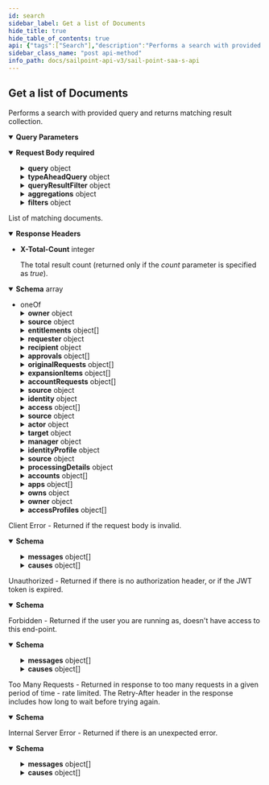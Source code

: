 ```yaml
---
id: search
sidebar_label: Get a list of Documents
hide_title: true
hide_table_of_contents: true
api: {"tags":["Search"],"description":"Performs a search with provided query and returns matching result collection.","externalDocs":{"description":"Learn more about search.","url":"https://documentation.sailpoint.com/saas/help/search/index.html"},"operationId":"search","parameters":[{"in":"query","name":"offset","description":"Offset into the full result set. Usually specified with *limit* to paginate through the results.\nSee [V3 API Standard Collection Parameters](https://developer.sailpoint.com/docs/standard_collection_parameters.html) for more information.","required":false,"example":0,"schema":{"type":"integer","format":"int32","minimum":0,"default":0}},{"in":"query","name":"limit","description":"Max number of results to return.\nSee [V3 API Standard Collection Parameters](https://developer.sailpoint.com/docs/standard_collection_parameters.html) for more information.","required":false,"example":250,"schema":{"type":"integer","format":"int32","minimum":0,"maximum":250,"default":250}},{"in":"query","name":"count","description":"If *true* it will populate the *X-Total-Count* response header with the number of results that would be returned if *limit* and *offset* were ignored.\n\nSince requesting a total count can have a performance impact, it is recommended not to send **count=true** if that value will not be used.\n\nSee [V3 API Standard Collection Parameters](https://developer.sailpoint.com/docs/standard_collection_parameters.html) for more information.","required":false,"example":true,"schema":{"type":"boolean","default":false}}],"requestBody":{"content":{"application/json":{"schema":{"type":"object","properties":{"indices":{"description":"The names of the Elasticsearch indices in which to search.","externalDocs":{"description":"Learn more about search indices here.","url":"https://documentation.sailpoint.com/saas/help/search/searchable-fields.html"},"type":"array","items":{"description":"Enum representing the currently supported indices.\nAdditional values may be added in the future without notice.","type":"string","enum":["accessprofiles","accountactivities","entitlements","events","identities","roles"],"example":"identities"},"example":["identities"]},"queryType":{"description":"The type of query to use.  By default, the `SAILPOINT` query type is used, which requires the `query` object to be defined in the request body.\nTo use the `queryDsl` or `typeAheadQuery` objects in the request, you must set the type to `DSL` or `TYPEAHEAD` accordingly.\nAdditional values may be added in the future without notice.","type":"string","enum":["DSL","SAILPOINT","TYPEAHEAD"],"default":"SAILPOINT","example":"SAILPOINT"},"queryVersion":{"allOf":[{"description":"The current Elasticserver version.","type":"string","default":"5.2"},{"type":"string","description":"The version of the query object.\nThis version number will map to the version of Elasticsearch for the query strings and objects being used."}]},"query":{"type":"object","description":"Query parameters used to construct an Elasticsearch query object.","properties":{"query":{"description":"The query using the Elasticsearch [Query String Query](https://www.elastic.co/guide/en/elasticsearch/reference/5.2/query-dsl-query-string-query.html#query-string) syntax from the Query DSL extended by SailPoint to support Nested queries.","type":"string","example":"name:a*"},"fields":{"description":"The fields to which the specified query will be applied.  The available fields are dependent on the indice(s) being searched on.  Please refer to the response schema of this API for a list of available fields.","type":"array","items":{"type":"string"},"example":["name"]},"timeZone":{"description":"The time zone to be applied to any range query related to dates.","type":"string","example":"America/Chicago"},"innerHit":{"description":"Inner Hit query object that will cause the specified nested type to be returned as the result matching the supplied query.","type":"object","required":["query","type"],"properties":{"query":{"description":"The search query using the Elasticsearch [Query String Query](https://www.elastic.co/guide/en/elasticsearch/reference/5.2/query-dsl-query-string-query.html#query-string) syntax from the Query DSL extended by SailPoint to support Nested queries.","type":"string","example":"source.name:\\\"Active Directory\\\""},"type":{"description":"The nested type to use in the inner hits query.","type":"string","example":"access"}}}}},"queryDsl":{"description":"The search query using the Elasticsearch [Query DSL](https://www.elastic.co/guide/en/elasticsearch/reference/7.10/query-dsl.html) syntax.","type":"object","example":{"match":{"name":"john.doe"}}},"typeAheadQuery":{"type":"object","description":"Query parameters used to construct an Elasticsearch type ahead query object.","required":["query","field"],"properties":{"query":{"description":"The type ahead query string used to construct a phrase prefix match query.","type":"string","example":"Work"},"field":{"description":"The field on which to perform the type ahead search.","type":"string","example":"source.name"},"nestedType":{"description":"The nested type.","type":"string","example":"access"},"maxExpansions":{"description":"The number of suffixes the last term will be expanded into.\nInfluences the performance of the query and the number results returned.\nValid values: 1 to 1000.","type":"integer","format":"int32","minimum":1,"maximum":1000,"default":10,"example":10}}},"includeNested":{"description":"Indicates if nested objects from returned search results should be included.","type":"boolean","default":true,"example":true},"queryResultFilter":{"type":"object","description":"Allows the query results to be filtered by specifying a list of fields to include and/or exclude from the result documents.","properties":{"includes":{"description":"The list of field names to include in the result documents.","type":"array","items":{"type":"string"},"example":["name","displayName"]},"excludes":{"description":"The list of field names to exclude from the result documents.","type":"array","items":{"type":"string"},"example":["stacktrace"]}}},"aggregationType":{"description":"Enum representing the currently available query languages for aggregations, which are used to perform calculations or groupings on search results.\n\nAdditional values may be added in the future without notice.\n","type":"string","enum":["DSL","SAILPOINT"],"default":"DSL","example":"DSL"},"aggregationsVersion":{"allOf":[{"description":"The current Elasticserver version.","type":"string","default":"5.2"},{"type":"string","description":"The version of the language being used for aggregation queries.\nThis version number will map to the version of Elasticsearch for the aggregation query object."}]},"aggregationsDsl":{"description":"The aggregation search query using Elasticsearch [Aggregations](https://www.elastic.co/guide/en/elasticsearch/reference/5.2/search-aggregations.html) syntax.","type":"object"},"aggregations":{"description":"The aggregation’s specifications, such as the groupings and calculations to be performed.\n","allOf":[{"type":"object","properties":{"nested":{"type":"object","description":"The nested aggregation object.","required":["name","type"],"properties":{"name":{"description":"The name of the nested aggregate to be included in the result.","type":"string","example":"id"},"type":{"description":"The type of the nested object.","type":"string","example":"access"}}},"metric":{"type":"object","description":"The calculation done on the results of the query","required":["name","field"],"properties":{"name":{"description":"The name of the metric aggregate to be included in the result.\nIf the metric aggregation is omitted, the resulting aggregation will be a count of the documents in the search results.","type":"string","example":"Access Name Count"},"type":{"description":"Enum representing the currently supported metric aggregation types.\nAdditional values may be added in the future without notice.","type":"string","enum":["COUNT","UNIQUE_COUNT","AVG","SUM","MEDIAN","MIN","MAX"],"default":"UNIQUE_COUNT"},"field":{"description":"The field the calculation is performed on.\n\nPrefix the field name with '@' to reference a nested object.\n","type":"string","example":"@access.name"}}},"filter":{"type":"object","description":"An additional filter to constrain the results of the search query.","required":["name","field","value"],"properties":{"name":{"description":"The name of the filter aggregate to be included in the result.","type":"string","example":"Entitlements"},"type":{"description":"Enum representing the currently supported filter aggregation types.\nAdditional values may be added in the future without notice.","type":"string","enum":["TERM"],"default":"TERM"},"field":{"description":"The search field to apply the filter to.\n\nPrefix the field name with '@' to reference a nested object.\n","type":"string","example":"access.type"},"value":{"description":"The value to filter on.","type":"string","example":"ENTITLEMENT"}}},"bucket":{"type":"object","description":"The bucket to group the results of the aggregation query by.","required":["name","field"],"properties":{"name":{"description":"The name of the bucket aggregate to be included in the result.","type":"string","example":"Identity Locations"},"type":{"description":"Enum representing the currently supported bucket aggregation types.\nAdditional values may be added in the future without notice.","type":"string","enum":["TERMS"],"default":"TERMS","example":"TERMS"},"field":{"description":"The field to bucket on.\nPrefix the field name with '@' to reference a nested object.","type":"string","example":"attributes.city"},"size":{"description":"Maximum number of buckets to include.","type":"integer","format":"int32","example":100},"minDocCount":{"description":"Minimum number of documents a bucket should have.","type":"integer","format":"int32","example":2}}}}},{"type":"object","properties":{"subAggregation":{"description":"Aggregation to be performed on the result of the parent bucket aggregation.","allOf":[{"type":"object","properties":{"nested":{"type":"object","description":"The nested aggregation object.","required":["name","type"],"properties":{"name":{"description":"The name of the nested aggregate to be included in the result.","type":"string","example":"id"},"type":{"description":"The type of the nested object.","type":"string","example":"access"}}},"metric":{"type":"object","description":"The calculation done on the results of the query","required":["name","field"],"properties":{"name":{"description":"The name of the metric aggregate to be included in the result.\nIf the metric aggregation is omitted, the resulting aggregation will be a count of the documents in the search results.","type":"string","example":"Access Name Count"},"type":{"description":"Enum representing the currently supported metric aggregation types.\nAdditional values may be added in the future without notice.","type":"string","enum":["COUNT","UNIQUE_COUNT","AVG","SUM","MEDIAN","MIN","MAX"],"default":"UNIQUE_COUNT"},"field":{"description":"The field the calculation is performed on.\n\nPrefix the field name with '@' to reference a nested object.\n","type":"string","example":"@access.name"}}},"filter":{"type":"object","description":"An additional filter to constrain the results of the search query.","required":["name","field","value"],"properties":{"name":{"description":"The name of the filter aggregate to be included in the result.","type":"string","example":"Entitlements"},"type":{"description":"Enum representing the currently supported filter aggregation types.\nAdditional values may be added in the future without notice.","type":"string","enum":["TERM"],"default":"TERM"},"field":{"description":"The search field to apply the filter to.\n\nPrefix the field name with '@' to reference a nested object.\n","type":"string","example":"access.type"},"value":{"description":"The value to filter on.","type":"string","example":"ENTITLEMENT"}}},"bucket":{"type":"object","description":"The bucket to group the results of the aggregation query by.","required":["name","field"],"properties":{"name":{"description":"The name of the bucket aggregate to be included in the result.","type":"string","example":"Identity Locations"},"type":{"description":"Enum representing the currently supported bucket aggregation types.\nAdditional values may be added in the future without notice.","type":"string","enum":["TERMS"],"default":"TERMS","example":"TERMS"},"field":{"description":"The field to bucket on.\nPrefix the field name with '@' to reference a nested object.","type":"string","example":"attributes.city"},"size":{"description":"Maximum number of buckets to include.","type":"integer","format":"int32","example":100},"minDocCount":{"description":"Minimum number of documents a bucket should have.","type":"integer","format":"int32","example":2}}}}},{"type":"object","properties":{"subAggregation":{"type":"object","properties":{"nested":{"type":"object","description":"The nested aggregation object.","required":["name","type"],"properties":{"name":{"description":"The name of the nested aggregate to be included in the result.","type":"string","example":"id"},"type":{"description":"The type of the nested object.","type":"string","example":"access"}}},"metric":{"type":"object","description":"The calculation done on the results of the query","required":["name","field"],"properties":{"name":{"description":"The name of the metric aggregate to be included in the result.\nIf the metric aggregation is omitted, the resulting aggregation will be a count of the documents in the search results.","type":"string","example":"Access Name Count"},"type":{"description":"Enum representing the currently supported metric aggregation types.\nAdditional values may be added in the future without notice.","type":"string","enum":["COUNT","UNIQUE_COUNT","AVG","SUM","MEDIAN","MIN","MAX"],"default":"UNIQUE_COUNT"},"field":{"description":"The field the calculation is performed on.\n\nPrefix the field name with '@' to reference a nested object.\n","type":"string","example":"@access.name"}}},"filter":{"type":"object","description":"An additional filter to constrain the results of the search query.","required":["name","field","value"],"properties":{"name":{"description":"The name of the filter aggregate to be included in the result.","type":"string","example":"Entitlements"},"type":{"description":"Enum representing the currently supported filter aggregation types.\nAdditional values may be added in the future without notice.","type":"string","enum":["TERM"],"default":"TERM"},"field":{"description":"The search field to apply the filter to.\n\nPrefix the field name with '@' to reference a nested object.\n","type":"string","example":"access.type"},"value":{"description":"The value to filter on.","type":"string","example":"ENTITLEMENT"}}},"bucket":{"type":"object","description":"The bucket to group the results of the aggregation query by.","required":["name","field"],"properties":{"name":{"description":"The name of the bucket aggregate to be included in the result.","type":"string","example":"Identity Locations"},"type":{"description":"Enum representing the currently supported bucket aggregation types.\nAdditional values may be added in the future without notice.","type":"string","enum":["TERMS"],"default":"TERMS","example":"TERMS"},"field":{"description":"The field to bucket on.\nPrefix the field name with '@' to reference a nested object.","type":"string","example":"attributes.city"},"size":{"description":"Maximum number of buckets to include.","type":"integer","format":"int32","example":100},"minDocCount":{"description":"Minimum number of documents a bucket should have.","type":"integer","format":"int32","example":2}}}},"description":"Aggregation to be performed on the result of the parent bucket aggregation."}}}]}}}]},"sort":{"description":"The fields to be used to sort the search results. Use + or - to specify the sort direction.","type":"array","items":{"type":"string","example":"+id"}},"searchAfter":{"description":"Used to begin the search window at the values specified.\nThis parameter consists of the last values of the sorted fields in the current record set.\nThis is used to expand the Elasticsearch limit of 10K records by shifting the 10K window to begin at this value.\nFor example, when searching for identities, if the last idenitity ID in the search result is 2c91808375d8e80a0175e1f88a575221, then using that ID in this property will start a new search after this identity.","type":"array","items":{"type":"string","example":"2c91808375d8e80a0175e1f88a575221"}},"filters":{"description":"The filters to be applied for each filtered field name.","type":"object","additionalProperties":{"type":"object","properties":{"type":{"description":"Enum representing the currently supported filter types.\nAdditional values may be added in the future without notice.","type":"string","enum":["EXISTS","RANGE","TERMS"],"example":"RANGE"},"range":{"type":"object","description":"The range of values to be filtered.","properties":{"lower":{"description":"The lower bound of the range.","type":"object","required":["value"],"properties":{"value":{"description":"The value of the range's endpoint.","type":"string"},"inclusive":{"description":"Indicates if the endpoint is included in the range.","type":"boolean","default":false}}},"upper":{"description":"The upper bound of the range.","type":"object","required":["value"],"properties":{"value":{"description":"The value of the range's endpoint.","type":"string"},"inclusive":{"description":"Indicates if the endpoint is included in the range.","type":"boolean","default":false}}}}},"terms":{"description":"The terms to be filtered.","type":"array","items":{"type":"string"}},"exclude":{"description":"Indicates if the filter excludes results.","type":"boolean","default":false}}}}},"required":["indices"]},"examples":{"query-fields":{"summary":"Query with Fields","value":{"indices":["identities"],"query":{"query":"\"John Doe\"","fields":["name"]}}},"query-timeZone":{"summary":"Query with TimeZone","value":{"indices":["identities"],"query":{"query":"created: [2022-05-19T19:26:03.351Z TO now]","timeZone":"America/Los_Angeles"}}},"query-innerHit":{"summary":"Query with InnerHit","value":{"indices":["identities"],"query":{"query":"\"John Doe\"","innerHit":{"type":"access","query":"source.name:\\\"Active Directory\\\""}}}},"typeAheadQuery":{"summary":"TypeAheadQuery","value":{"indices":["identities"],"queryType":"TYPEAHEAD","typeAheadQuery":{"field":"name","query":"Jo","maxExpansions":50}}},"typeAheadQuery-nestedType":{"summary":"TypeAheadQuery with NestedType","value":{"indices":["identities"],"queryType":"TYPEAHEAD","typeAheadQuery":{"field":"source.name","nestedType":"access","query":"Work","maxExpansions":50}}},"filter-exists":{"summary":"Filter with Exists","value":{"indices":["identities"],"query":{"query":"attributes.city:London"},"filters":{"attributes.cloudAuthoritativeSource":{"type":"EXISTS","exclude":true}}}},"filter-range":{"summary":"Filter with Range","value":{"indices":["identities"],"query":{"query":"attributes.city:London","timeZone":"Europe/London"},"filters":{"accessCount":{"type":"RANGE","range":{"lower":{"value":"3"}}},"created":{"type":"RANGE","range":{"lower":{"value":"2019-12-01","inclusive":true},"upper":{"value":"2020-01-01"}}}}}},"filter-terms":{"summary":"Filter with Terms","value":{"indices":["identities"],"query":{"query":"attributes.city:London"},"filters":{"source.name":{"type":"TERMS","terms":["HR Employees","Corporate Active Directory"],"exclude":true},"protected":{"type":"TERMS","terms":["true"]}}}}}}},"required":true},"responses":{"200":{"description":"List of matching documents.","content":{"application/json":{"schema":{"type":"array","items":{"discriminator":{"propertyName":"_type","mapping":{"accessprofile":{"description":"This is more of a complete representation of an access profile.  ","allOf":[{"type":"object","required":["id","name","_type"],"properties":{"id":{"type":"string"},"name":{"type":"string"},"_type":{"description":"Enum representing the currently supported document types.\n\nAdditional values may be added in the future without notice.","type":"string","enum":["accessprofile","accountactivity","account","aggregation","entitlement","event","identity","role"]}}},{"allOf":[{"type":"object","properties":{"id":{"type":"string","example":"2c91808568c529c60168cca6f90c1313"},"name":{"type":"string","example":"John Doe"}}},{"type":"object","properties":{"description":{"type":"string"},"created":{"type":"string","nullable":true,"format":"date-time","example":"2018-06-25T20:22:28.104Z","description":"A date-time in ISO-8601 format"},"modified":{"type":"string","nullable":true,"format":"date-time","example":"2018-06-25T20:22:28.104Z","description":"A date-time in ISO-8601 format"},"synced":{"type":"string","nullable":true,"format":"date-time","example":"2018-06-25T20:22:28.104Z","description":"A date-time in ISO-8601 format"},"enabled":{"type":"boolean"},"requestable":{"type":"boolean"},"requestCommentsRequired":{"type":"boolean"},"owner":{"allOf":[{"allOf":[{"type":"object","properties":{"id":{"type":"string","example":"2c91808568c529c60168cca6f90c1313"},"name":{"type":"string","example":"John Doe"}}},{"type":"object","properties":{"type":{"type":"string","enum":["ACCOUNT_CORRELATION_CONFIG","ACCESS_PROFILE","ACCESS_REQUEST_APPROVAL","ACCOUNT","APPLICATION","CAMPAIGN","CAMPAIGN_FILTER","CERTIFICATION","CLUSTER","CONNECTOR_SCHEMA","ENTITLEMENT","GOVERNANCE_GROUP","IDENTITY","IDENTITY_PROFILE","IDENTITY_REQUEST","LIFECYCLE_STATE","PASSWORD_POLICY","ROLE","RULE","SOD_POLICY","SOURCE","TAG_CATEGORY","TASK_RESULT","REPORT_RESULT","SOD_VIOLATION","ACCOUNT_ACTIVITY"],"description":"An enumeration of the types of DTOs supported within the IdentityNow infrastructure.","example":"IDENTITY"}}}]},{"type":"object","properties":{"email":{"type":"string"}}}]}}}]},{"type":"object","properties":{"source":{"type":"object","properties":{"id":{"type":"string","example":"2c91808568c529c60168cca6f90c1313"},"name":{"type":"string","example":"John Doe"}}},"entitlements":{"type":"array","items":{"allOf":[{"type":"object","properties":{"id":{"type":"string","example":"2c91808568c529c60168cca6f90c1313"},"name":{"type":"string","example":"John Doe"}}},{"type":"object","properties":{"description":{"type":"string"},"attribute":{"type":"string"},"value":{"type":"string"}}}]}},"entitlementCount":{"type":"integer"},"tags":{"type":"array","items":{"type":"string"},"example":["TAG_1","TAG_2"]}}}]},"accountactivity":{"description":"AccountActivity","allOf":[{"type":"object","required":["id","name","_type"],"properties":{"id":{"type":"string"},"name":{"type":"string"},"_type":{"description":"Enum representing the currently supported document types.\n\nAdditional values may be added in the future without notice.","type":"string","enum":["accessprofile","accountactivity","account","aggregation","entitlement","event","identity","role"]}}},{"type":"object","properties":{"action":{"type":"string"},"created":{"type":"string","nullable":true,"format":"date-time","example":"2018-06-25T20:22:28.104Z","description":"A date-time in ISO-8601 format"},"modified":{"type":"string","nullable":true,"format":"date-time","example":"2018-06-25T20:22:28.104Z","description":"A date-time in ISO-8601 format"},"stage":{"type":"string"},"origin":{"type":"string"},"status":{"type":"string"},"requester":{"allOf":[{"type":"object","properties":{"id":{"type":"string","example":"2c91808568c529c60168cca6f90c1313"},"name":{"type":"string","example":"John Doe"}}},{"type":"object","properties":{"type":{"type":"string"}}}]},"recipient":{"allOf":[{"type":"object","properties":{"id":{"type":"string","example":"2c91808568c529c60168cca6f90c1313"},"name":{"type":"string","example":"John Doe"}}},{"type":"object","properties":{"type":{"type":"string"}}}]},"trackingNumber":{"type":"string"},"errors":{"type":"array","items":{"type":"string"}},"warnings":{"type":"array","items":{"type":"string"}},"approvals":{"type":"array","items":{"type":"object","properties":{"comments":{"type":"array","items":{"type":"object","properties":{"comment":{"type":"string"},"commenter":{"type":"string"},"date":{"type":"string","nullable":true,"format":"date-time","example":"2018-06-25T20:22:28.104Z","description":"A date-time in ISO-8601 format"}}}},"created":{"type":"string","nullable":true,"format":"date-time","example":"2018-06-25T20:22:28.104Z","description":"A date-time in ISO-8601 format"},"modified":{"type":"string","nullable":true,"format":"date-time","example":"2018-06-25T20:22:28.104Z","description":"A date-time in ISO-8601 format"},"owner":{"allOf":[{"type":"object","properties":{"id":{"type":"string","example":"2c91808568c529c60168cca6f90c1313"},"name":{"type":"string","example":"John Doe"}}},{"type":"object","properties":{"type":{"type":"string"}}}]},"result":{"type":"string"},"type":{"type":"string"}}}},"originalRequests":{"type":"array","items":{"type":"object","properties":{"accountId":{"type":"string"},"attributeRequests":{"type":"array","items":{"type":"object","properties":{"name":{"type":"string"},"op":{"type":"string"},"value":{"type":"string"}}}},"op":{"type":"string"},"source":{"allOf":[{"type":"object","properties":{"id":{"type":"string","example":"2c91808568c529c60168cca6f90c1313"},"name":{"type":"string","example":"John Doe"}}},{"type":"object","properties":{"type":{"type":"string"}}}]}}}},"expansionItems":{"type":"array","items":{"type":"object","properties":{"accountId":{"type":"string"},"cause":{"type":"string"},"name":{"type":"string"},"attributeRequests":{"type":"array","items":{"type":"object","properties":{"name":{"type":"string"},"op":{"type":"string"},"value":{"type":"string"}}}},"source":{"allOf":[{"type":"object","properties":{"id":{"type":"string","example":"2c91808568c529c60168cca6f90c1313"},"name":{"type":"string","example":"John Doe"}}},{"type":"object","properties":{"type":{"type":"string"}}}]}}}},"accountRequests":{"type":"array","items":{"type":"object","properties":{"accountId":{"type":"string"},"attributeRequests":{"type":"array","items":{"type":"object","properties":{"name":{"type":"string"},"op":{"type":"string"},"value":{"type":"string"}}}},"op":{"type":"string"},"provisioningTarget":{"allOf":[{"type":"object","properties":{"id":{"type":"string","example":"2c91808568c529c60168cca6f90c1313"},"name":{"type":"string","example":"John Doe"}}},{"type":"object","properties":{"type":{"type":"string"}}}]},"result":{"type":"object","properties":{"errors":{"type":"array","items":{"type":"string"}},"status":{"type":"string"},"ticketId":{"type":"string"}}},"source":{"allOf":[{"type":"object","properties":{"id":{"type":"string","example":"2c91808568c529c60168cca6f90c1313"},"name":{"type":"string","example":"John Doe"}}},{"type":"object","properties":{"type":{"type":"string"}}}]}}}},"sources":{"type":"array","items":{"type":"string"}}}}]},"account":{"description":"Account","allOf":[{"type":"object","required":["id","name","_type"],"properties":{"id":{"type":"string"},"name":{"type":"string"},"_type":{"description":"Enum representing the currently supported document types.\n\nAdditional values may be added in the future without notice.","type":"string","enum":["accessprofile","accountactivity","account","aggregation","entitlement","event","identity","role"]}}},{"allOf":[{"type":"object","properties":{"id":{"type":"string","example":"2c91808568c529c60168cca6f90c1313"},"name":{"type":"string","example":"John Doe"}}},{"type":"object","properties":{"accountId":{"type":"string"},"source":{"allOf":[{"type":"object","properties":{"id":{"type":"string","example":"2c91808568c529c60168cca6f90c1313"},"name":{"type":"string","example":"John Doe"}}},{"type":"object","properties":{"type":{"type":"string"}}}]},"disabled":{"type":"boolean"},"locked":{"type":"boolean"},"privileged":{"type":"boolean"},"manuallyCorrelated":{"type":"boolean"},"passwordLastSet":{"type":"string","nullable":true,"format":"date-time","example":"2018-06-25T20:22:28.104Z","description":"A date-time in ISO-8601 format"},"entitlementAttributes":{"type":"object","nullable":true,"description":"a map or dictionary of key/value pairs"},"created":{"type":"string","nullable":true,"format":"date-time","example":"2018-06-25T20:22:28.104Z","description":"A date-time in ISO-8601 format"}}}]},{"type":"object","properties":{"modified":{"type":"string","nullable":true,"format":"date-time","example":"2018-06-25T20:22:28.104Z","description":"A date-time in ISO-8601 format"},"attributes":{"type":"object","description":"a map or dictionary of key/value pairs"},"identity":{"allOf":[{"type":"object","properties":{"id":{"type":"string","example":"2c91808568c529c60168cca6f90c1313"},"name":{"type":"string","example":"John Doe"}}},{"type":"object","properties":{"displayName":{"type":"string","example":"John Q. Doe"}}}]},"access":{"type":"array","items":{"description":"EntitlementReference","allOf":[{"allOf":[{"allOf":[{"type":"object","properties":{"id":{"type":"string","example":"2c91808568c529c60168cca6f90c1313"},"name":{"type":"string","example":"John Doe"}}},{"type":"object","properties":{"displayName":{"type":"string","example":"John Q. Doe"}}}]},{"type":"object","properties":{"type":{"type":"string","enum":["ACCOUNT_CORRELATION_CONFIG","ACCESS_PROFILE","ACCESS_REQUEST_APPROVAL","ACCOUNT","APPLICATION","CAMPAIGN","CAMPAIGN_FILTER","CERTIFICATION","CLUSTER","CONNECTOR_SCHEMA","ENTITLEMENT","GOVERNANCE_GROUP","IDENTITY","IDENTITY_PROFILE","IDENTITY_REQUEST","LIFECYCLE_STATE","PASSWORD_POLICY","ROLE","RULE","SOD_POLICY","SOURCE","TAG_CATEGORY","TASK_RESULT","REPORT_RESULT","SOD_VIOLATION","ACCOUNT_ACTIVITY"],"description":"An enumeration of the types of DTOs supported within the IdentityNow infrastructure.","example":"IDENTITY"},"description":{"type":"string","nullable":true}}}]},{"type":"object","properties":{"source":{"type":"object","properties":{"id":{"type":"string","example":"2c91808568c529c60168cca6f90c1313"},"name":{"type":"string","example":"John Doe"}}},"privileged":{"type":"boolean"},"attribute":{"type":"string"},"value":{"type":"string"},"standalone":{"type":"boolean"}}}]}},"entitlementCount":{"type":"integer"},"uncorrelated":{"type":"boolean"},"tags":{"type":"array","items":{"type":"string"},"example":["TAG_1","TAG_2"]}}}]},"aggregation":{"description":"Aggregation","allOf":[{"type":"object","required":["id","name","_type"],"properties":{"id":{"type":"string"},"name":{"type":"string"},"_type":{"description":"Enum representing the currently supported document types.\n\nAdditional values may be added in the future without notice.","type":"string","enum":["accessprofile","accountactivity","account","aggregation","entitlement","event","identity","role"]}}},{"type":"object","properties":{"status":{"type":"string"},"duration":{"type":"integer"},"avgDuration":{"type":"integer"},"changedAccounts":{"type":"integer"},"nextScheduled":{"type":"string","nullable":true,"format":"date-time","example":"2018-06-25T20:22:28.104Z","description":"A date-time in ISO-8601 format"},"startTime":{"type":"string","nullable":true,"format":"date-time","example":"2018-06-25T20:22:28.104Z","description":"A date-time in ISO-8601 format"},"sourceOwner":{"type":"string"}}}]},"entitlement":{"description":"Entitlement","allOf":[{"type":"object","required":["id","name","_type"],"properties":{"id":{"type":"string"},"name":{"type":"string"},"_type":{"description":"Enum representing the currently supported document types.\n\nAdditional values may be added in the future without notice.","type":"string","enum":["accessprofile","accountactivity","account","aggregation","entitlement","event","identity","role"]}}},{"allOf":[{"type":"object","properties":{"id":{"type":"string","example":"2c91808568c529c60168cca6f90c1313"},"name":{"type":"string","example":"John Doe"}}},{"type":"object","properties":{"description":{"type":"string"},"attribute":{"type":"string"},"value":{"type":"string"}}}]},{"type":"object","properties":{"modified":{"type":"string","nullable":true,"format":"date-time","example":"2018-06-25T20:22:28.104Z","description":"A date-time in ISO-8601 format"},"synced":{"type":"string","nullable":true,"format":"date-time","example":"2018-06-25T20:22:28.104Z","description":"A date-time in ISO-8601 format"},"displayName":{"type":"string"},"source":{"type":"object","properties":{"id":{"type":"string","example":"2c91808568c529c60168cca6f90c1313"},"name":{"type":"string","example":"John Doe"}}},"privileged":{"type":"boolean"},"identityCount":{"type":"integer"},"tags":{"type":"array","items":{"type":"string"},"example":["TAG_1","TAG_2"]}}}]},"event":{"description":"Event","allOf":[{"type":"object","required":["id","name","_type"],"properties":{"id":{"type":"string"},"name":{"type":"string"},"_type":{"description":"Enum representing the currently supported document types.\n\nAdditional values may be added in the future without notice.","type":"string","enum":["accessprofile","accountactivity","account","aggregation","entitlement","event","identity","role"]}}},{"type":"object","properties":{"created":{"type":"string","nullable":true,"format":"date-time","example":"2018-06-25T20:22:28.104Z","description":"A date-time in ISO-8601 format"},"synced":{"type":"string","nullable":true,"format":"date-time","example":"2018-06-25T20:22:28.104Z","description":"A date-time in ISO-8601 format"},"action":{"type":"string"},"type":{"type":"string"},"actor":{"type":"object","properties":{"name":{"type":"string","example":"John Doe"},"type":{"type":"string","enum":["ACCOUNT_CORRELATION_CONFIG","ACCESS_PROFILE","ACCESS_REQUEST_APPROVAL","ACCOUNT","APPLICATION","CAMPAIGN","CAMPAIGN_FILTER","CERTIFICATION","CLUSTER","CONNECTOR_SCHEMA","ENTITLEMENT","GOVERNANCE_GROUP","IDENTITY","IDENTITY_PROFILE","IDENTITY_REQUEST","LIFECYCLE_STATE","PASSWORD_POLICY","ROLE","RULE","SOD_POLICY","SOURCE","TAG_CATEGORY","TASK_RESULT","REPORT_RESULT","SOD_VIOLATION","ACCOUNT_ACTIVITY"],"description":"An enumeration of the types of DTOs supported within the IdentityNow infrastructure.","example":"IDENTITY"}}},"target":{"type":"object","properties":{"name":{"type":"string","example":"John Doe"},"type":{"type":"string","enum":["ACCOUNT_CORRELATION_CONFIG","ACCESS_PROFILE","ACCESS_REQUEST_APPROVAL","ACCOUNT","APPLICATION","CAMPAIGN","CAMPAIGN_FILTER","CERTIFICATION","CLUSTER","CONNECTOR_SCHEMA","ENTITLEMENT","GOVERNANCE_GROUP","IDENTITY","IDENTITY_PROFILE","IDENTITY_REQUEST","LIFECYCLE_STATE","PASSWORD_POLICY","ROLE","RULE","SOD_POLICY","SOURCE","TAG_CATEGORY","TASK_RESULT","REPORT_RESULT","SOD_VIOLATION","ACCOUNT_ACTIVITY"],"description":"An enumeration of the types of DTOs supported within the IdentityNow infrastructure.","example":"IDENTITY"}}},"stack":{"type":"string"},"trackingNumber":{"type":"string"},"ipAddress":{"type":"string"},"details":{"type":"string"},"attributes":{"type":"object"},"objects":{"type":"array","items":{"type":"string"}},"operation":{"type":"string"},"status":{"type":"string"},"technicalName":{"type":"string"}}}]},"identity":{"description":"Identity","allOf":[{"type":"object","required":["id","name","_type"],"properties":{"id":{"type":"string"},"name":{"type":"string"},"_type":{"description":"Enum representing the currently supported document types.\n\nAdditional values may be added in the future without notice.","type":"string","enum":["accessprofile","accountactivity","account","aggregation","entitlement","event","identity","role"]}}},{"allOf":[{"type":"object","properties":{"id":{"type":"string","example":"2c91808568c529c60168cca6f90c1313"},"name":{"type":"string","example":"John Doe"}}},{"type":"object","properties":{"displayName":{"type":"string","example":"John Q. Doe"}}}]},{"type":"object","properties":{"firstName":{"type":"string"},"lastName":{"type":"string"},"displayName":{"type":"string"},"email":{"type":"string"},"created":{"type":"string","nullable":true,"format":"date-time","example":"2018-06-25T20:22:28.104Z","description":"A date-time in ISO-8601 format"},"modified":{"type":"string","nullable":true,"format":"date-time","example":"2018-06-25T20:22:28.104Z","description":"A date-time in ISO-8601 format"},"synced":{"type":"string","nullable":true,"format":"date-time","example":"2018-06-25T20:22:28.104Z","description":"A date-time in ISO-8601 format"},"phone":{"type":"string"},"inactive":{"type":"boolean"},"protected":{"type":"boolean"},"status":{"type":"string"},"employeeNumber":{"type":"string"},"manager":{"allOf":[{"type":"object","properties":{"id":{"type":"string","example":"2c91808568c529c60168cca6f90c1313"},"name":{"type":"string","example":"John Doe"}}},{"type":"object","properties":{"displayName":{"type":"string","example":"John Q. Doe"}}}],"nullable":true},"isManager":{"type":"boolean"},"identityProfile":{"type":"object","properties":{"id":{"type":"string","example":"2c91808568c529c60168cca6f90c1313"},"name":{"type":"string","example":"John Doe"}}},"source":{"type":"object","properties":{"id":{"type":"string","example":"2c91808568c529c60168cca6f90c1313"},"name":{"type":"string","example":"John Doe"}}},"attributes":{"type":"object","description":"a map or dictionary of key/value pairs"},"processingState":{"type":"string","nullable":true},"processingDetails":{"nullable":true,"type":"object","properties":{"date":{"type":"string","nullable":true,"format":"date-time","example":"2018-06-25T20:22:28.104Z","description":"A date-time in ISO-8601 format"},"stage":{"type":"string"},"retryCount":{"type":"integer"},"stackTrace":{"type":"string"},"message":{"type":"string"}}},"accounts":{"type":"array","items":{"allOf":[{"type":"object","properties":{"id":{"type":"string","example":"2c91808568c529c60168cca6f90c1313"},"name":{"type":"string","example":"John Doe"}}},{"type":"object","properties":{"accountId":{"type":"string"},"source":{"allOf":[{"type":"object","properties":{"id":{"type":"string","example":"2c91808568c529c60168cca6f90c1313"},"name":{"type":"string","example":"John Doe"}}},{"type":"object","properties":{"type":{"type":"string"}}}]},"disabled":{"type":"boolean"},"locked":{"type":"boolean"},"privileged":{"type":"boolean"},"manuallyCorrelated":{"type":"boolean"},"passwordLastSet":{"type":"string","nullable":true,"format":"date-time","example":"2018-06-25T20:22:28.104Z","description":"A date-time in ISO-8601 format"},"entitlementAttributes":{"type":"object","nullable":true,"description":"a map or dictionary of key/value pairs"},"created":{"type":"string","nullable":true,"format":"date-time","example":"2018-06-25T20:22:28.104Z","description":"A date-time in ISO-8601 format"}}}]}},"accountCount":{"type":"integer"},"apps":{"type":"array","items":{"allOf":[{"type":"object","properties":{"id":{"type":"string","example":"2c91808568c529c60168cca6f90c1313"},"name":{"type":"string","example":"John Doe"}}},{"type":"object","properties":{"source":{"type":"object","properties":{"id":{"type":"string","example":"2c91808568c529c60168cca6f90c1313"},"name":{"type":"string","example":"John Doe"}}},"account":{"type":"object","properties":{"id":{"type":"string"},"accountId":{"type":"string"}}}}}]}},"appCount":{"type":"integer"},"access":{"type":"array","items":{"discriminator":{"propertyName":"type","mapping":{"ACCESS_PROFILE":{"description":"This is a summary representation of an access profile.  ","allOf":[{"allOf":[{"allOf":[{"type":"object","properties":{"id":{"type":"string","example":"2c91808568c529c60168cca6f90c1313"},"name":{"type":"string","example":"John Doe"}}},{"type":"object","properties":{"displayName":{"type":"string","example":"John Q. Doe"}}}]},{"type":"object","properties":{"type":{"type":"string","enum":["ACCOUNT_CORRELATION_CONFIG","ACCESS_PROFILE","ACCESS_REQUEST_APPROVAL","ACCOUNT","APPLICATION","CAMPAIGN","CAMPAIGN_FILTER","CERTIFICATION","CLUSTER","CONNECTOR_SCHEMA","ENTITLEMENT","GOVERNANCE_GROUP","IDENTITY","IDENTITY_PROFILE","IDENTITY_REQUEST","LIFECYCLE_STATE","PASSWORD_POLICY","ROLE","RULE","SOD_POLICY","SOURCE","TAG_CATEGORY","TASK_RESULT","REPORT_RESULT","SOD_VIOLATION","ACCOUNT_ACTIVITY"],"description":"An enumeration of the types of DTOs supported within the IdentityNow infrastructure.","example":"IDENTITY"},"description":{"type":"string","nullable":true}}}]},{"type":"object","properties":{"source":{"type":"object","properties":{"id":{"type":"string","example":"2c91808568c529c60168cca6f90c1313"},"name":{"type":"string","example":"John Doe"}}},"owner":{"allOf":[{"type":"object","properties":{"id":{"type":"string","example":"2c91808568c529c60168cca6f90c1313"},"name":{"type":"string","example":"John Doe"}}},{"type":"object","properties":{"displayName":{"type":"string","example":"John Q. Doe"}}}]},"revocable":{"type":"boolean"}}}]},"ENTITLEMENT":{"description":"EntitlementReference","allOf":[{"allOf":[{"allOf":[{"type":"object","properties":{"id":{"type":"string","example":"2c91808568c529c60168cca6f90c1313"},"name":{"type":"string","example":"John Doe"}}},{"type":"object","properties":{"displayName":{"type":"string","example":"John Q. Doe"}}}]},{"type":"object","properties":{"type":{"type":"string","enum":["ACCOUNT_CORRELATION_CONFIG","ACCESS_PROFILE","ACCESS_REQUEST_APPROVAL","ACCOUNT","APPLICATION","CAMPAIGN","CAMPAIGN_FILTER","CERTIFICATION","CLUSTER","CONNECTOR_SCHEMA","ENTITLEMENT","GOVERNANCE_GROUP","IDENTITY","IDENTITY_PROFILE","IDENTITY_REQUEST","LIFECYCLE_STATE","PASSWORD_POLICY","ROLE","RULE","SOD_POLICY","SOURCE","TAG_CATEGORY","TASK_RESULT","REPORT_RESULT","SOD_VIOLATION","ACCOUNT_ACTIVITY"],"description":"An enumeration of the types of DTOs supported within the IdentityNow infrastructure.","example":"IDENTITY"},"description":{"type":"string","nullable":true}}}]},{"type":"object","properties":{"source":{"type":"object","properties":{"id":{"type":"string","example":"2c91808568c529c60168cca6f90c1313"},"name":{"type":"string","example":"John Doe"}}},"privileged":{"type":"boolean"},"attribute":{"type":"string"},"value":{"type":"string"},"standalone":{"type":"boolean"}}}]},"ROLE":{"description":"Role","allOf":[{"allOf":[{"allOf":[{"type":"object","properties":{"id":{"type":"string","example":"2c91808568c529c60168cca6f90c1313"},"name":{"type":"string","example":"John Doe"}}},{"type":"object","properties":{"displayName":{"type":"string","example":"John Q. Doe"}}}]},{"type":"object","properties":{"type":{"type":"string","enum":["ACCOUNT_CORRELATION_CONFIG","ACCESS_PROFILE","ACCESS_REQUEST_APPROVAL","ACCOUNT","APPLICATION","CAMPAIGN","CAMPAIGN_FILTER","CERTIFICATION","CLUSTER","CONNECTOR_SCHEMA","ENTITLEMENT","GOVERNANCE_GROUP","IDENTITY","IDENTITY_PROFILE","IDENTITY_REQUEST","LIFECYCLE_STATE","PASSWORD_POLICY","ROLE","RULE","SOD_POLICY","SOURCE","TAG_CATEGORY","TASK_RESULT","REPORT_RESULT","SOD_VIOLATION","ACCOUNT_ACTIVITY"],"description":"An enumeration of the types of DTOs supported within the IdentityNow infrastructure.","example":"IDENTITY"},"description":{"type":"string","nullable":true}}}]},{"type":"object","properties":{"owner":{"allOf":[{"type":"object","properties":{"id":{"type":"string","example":"2c91808568c529c60168cca6f90c1313"},"name":{"type":"string","example":"John Doe"}}},{"type":"object","properties":{"displayName":{"type":"string","example":"John Q. Doe"}}}]},"disabled":{"type":"boolean"},"revocable":{"type":"boolean"}}}]}}},"oneOf":[{"description":"This is a summary representation of an access profile.  ","allOf":[{"allOf":[{"allOf":[{"type":"object","properties":{"id":{"type":"string","example":"2c91808568c529c60168cca6f90c1313"},"name":{"type":"string","example":"John Doe"}}},{"type":"object","properties":{"displayName":{"type":"string","example":"John Q. Doe"}}}]},{"type":"object","properties":{"type":{"type":"string","enum":["ACCOUNT_CORRELATION_CONFIG","ACCESS_PROFILE","ACCESS_REQUEST_APPROVAL","ACCOUNT","APPLICATION","CAMPAIGN","CAMPAIGN_FILTER","CERTIFICATION","CLUSTER","CONNECTOR_SCHEMA","ENTITLEMENT","GOVERNANCE_GROUP","IDENTITY","IDENTITY_PROFILE","IDENTITY_REQUEST","LIFECYCLE_STATE","PASSWORD_POLICY","ROLE","RULE","SOD_POLICY","SOURCE","TAG_CATEGORY","TASK_RESULT","REPORT_RESULT","SOD_VIOLATION","ACCOUNT_ACTIVITY"],"description":"An enumeration of the types of DTOs supported within the IdentityNow infrastructure.","example":"IDENTITY"},"description":{"type":"string","nullable":true}}}]},{"type":"object","properties":{"source":{"type":"object","properties":{"id":{"type":"string","example":"2c91808568c529c60168cca6f90c1313"},"name":{"type":"string","example":"John Doe"}}},"owner":{"allOf":[{"type":"object","properties":{"id":{"type":"string","example":"2c91808568c529c60168cca6f90c1313"},"name":{"type":"string","example":"John Doe"}}},{"type":"object","properties":{"displayName":{"type":"string","example":"John Q. Doe"}}}]},"revocable":{"type":"boolean"}}}]},{"description":"EntitlementReference","allOf":[{"allOf":[{"allOf":[{"type":"object","properties":{"id":{"type":"string","example":"2c91808568c529c60168cca6f90c1313"},"name":{"type":"string","example":"John Doe"}}},{"type":"object","properties":{"displayName":{"type":"string","example":"John Q. Doe"}}}]},{"type":"object","properties":{"type":{"type":"string","enum":["ACCOUNT_CORRELATION_CONFIG","ACCESS_PROFILE","ACCESS_REQUEST_APPROVAL","ACCOUNT","APPLICATION","CAMPAIGN","CAMPAIGN_FILTER","CERTIFICATION","CLUSTER","CONNECTOR_SCHEMA","ENTITLEMENT","GOVERNANCE_GROUP","IDENTITY","IDENTITY_PROFILE","IDENTITY_REQUEST","LIFECYCLE_STATE","PASSWORD_POLICY","ROLE","RULE","SOD_POLICY","SOURCE","TAG_CATEGORY","TASK_RESULT","REPORT_RESULT","SOD_VIOLATION","ACCOUNT_ACTIVITY"],"description":"An enumeration of the types of DTOs supported within the IdentityNow infrastructure.","example":"IDENTITY"},"description":{"type":"string","nullable":true}}}]},{"type":"object","properties":{"source":{"type":"object","properties":{"id":{"type":"string","example":"2c91808568c529c60168cca6f90c1313"},"name":{"type":"string","example":"John Doe"}}},"privileged":{"type":"boolean"},"attribute":{"type":"string"},"value":{"type":"string"},"standalone":{"type":"boolean"}}}]},{"description":"Role","allOf":[{"allOf":[{"allOf":[{"type":"object","properties":{"id":{"type":"string","example":"2c91808568c529c60168cca6f90c1313"},"name":{"type":"string","example":"John Doe"}}},{"type":"object","properties":{"displayName":{"type":"string","example":"John Q. Doe"}}}]},{"type":"object","properties":{"type":{"type":"string","enum":["ACCOUNT_CORRELATION_CONFIG","ACCESS_PROFILE","ACCESS_REQUEST_APPROVAL","ACCOUNT","APPLICATION","CAMPAIGN","CAMPAIGN_FILTER","CERTIFICATION","CLUSTER","CONNECTOR_SCHEMA","ENTITLEMENT","GOVERNANCE_GROUP","IDENTITY","IDENTITY_PROFILE","IDENTITY_REQUEST","LIFECYCLE_STATE","PASSWORD_POLICY","ROLE","RULE","SOD_POLICY","SOURCE","TAG_CATEGORY","TASK_RESULT","REPORT_RESULT","SOD_VIOLATION","ACCOUNT_ACTIVITY"],"description":"An enumeration of the types of DTOs supported within the IdentityNow infrastructure.","example":"IDENTITY"},"description":{"type":"string","nullable":true}}}]},{"type":"object","properties":{"owner":{"allOf":[{"type":"object","properties":{"id":{"type":"string","example":"2c91808568c529c60168cca6f90c1313"},"name":{"type":"string","example":"John Doe"}}},{"type":"object","properties":{"displayName":{"type":"string","example":"John Q. Doe"}}}]},"disabled":{"type":"boolean"},"revocable":{"type":"boolean"}}}]}]}},"accessCount":{"type":"integer"},"accessProfileCount":{"type":"integer"},"entitlementCount":{"type":"integer"},"roleCount":{"type":"integer"},"owns":{"type":"object","properties":{"sources":{"type":"array","items":{"type":"object","properties":{"id":{"type":"string","example":"2c91808568c529c60168cca6f90c1313"},"name":{"type":"string","example":"John Doe"}}}},"entitlements":{"type":"array","items":{"type":"object","properties":{"id":{"type":"string","example":"2c91808568c529c60168cca6f90c1313"},"name":{"type":"string","example":"John Doe"}}}},"accessProfiles":{"type":"array","items":{"type":"object","properties":{"id":{"type":"string","example":"2c91808568c529c60168cca6f90c1313"},"name":{"type":"string","example":"John Doe"}}}},"roles":{"type":"array","items":{"type":"object","properties":{"id":{"type":"string","example":"2c91808568c529c60168cca6f90c1313"},"name":{"type":"string","example":"John Doe"}}}},"apps":{"type":"array","items":{"type":"object","properties":{"id":{"type":"string","example":"2c91808568c529c60168cca6f90c1313"},"name":{"type":"string","example":"John Doe"}}}},"governanceGroups":{"type":"array","items":{"type":"object","properties":{"id":{"type":"string","example":"2c91808568c529c60168cca6f90c1313"},"name":{"type":"string","example":"John Doe"}}}},"fallbackApprover":{"type":"boolean"}}},"tags":{"type":"array","items":{"type":"string"},"example":["TAG_1","TAG_2"]}}}]},"role":{"description":"Role","allOf":[{"type":"object","required":["id","name","_type"],"properties":{"id":{"type":"string"},"name":{"type":"string"},"_type":{"description":"Enum representing the currently supported document types.\n\nAdditional values may be added in the future without notice.","type":"string","enum":["accessprofile","accountactivity","account","aggregation","entitlement","event","identity","role"]}}},{"allOf":[{"type":"object","properties":{"id":{"type":"string","example":"2c91808568c529c60168cca6f90c1313"},"name":{"type":"string","example":"John Doe"}}},{"type":"object","properties":{"description":{"type":"string"},"created":{"type":"string","nullable":true,"format":"date-time","example":"2018-06-25T20:22:28.104Z","description":"A date-time in ISO-8601 format"},"modified":{"type":"string","nullable":true,"format":"date-time","example":"2018-06-25T20:22:28.104Z","description":"A date-time in ISO-8601 format"},"synced":{"type":"string","nullable":true,"format":"date-time","example":"2018-06-25T20:22:28.104Z","description":"A date-time in ISO-8601 format"},"enabled":{"type":"boolean"},"requestable":{"type":"boolean"},"requestCommentsRequired":{"type":"boolean"},"owner":{"allOf":[{"allOf":[{"type":"object","properties":{"id":{"type":"string","example":"2c91808568c529c60168cca6f90c1313"},"name":{"type":"string","example":"John Doe"}}},{"type":"object","properties":{"type":{"type":"string","enum":["ACCOUNT_CORRELATION_CONFIG","ACCESS_PROFILE","ACCESS_REQUEST_APPROVAL","ACCOUNT","APPLICATION","CAMPAIGN","CAMPAIGN_FILTER","CERTIFICATION","CLUSTER","CONNECTOR_SCHEMA","ENTITLEMENT","GOVERNANCE_GROUP","IDENTITY","IDENTITY_PROFILE","IDENTITY_REQUEST","LIFECYCLE_STATE","PASSWORD_POLICY","ROLE","RULE","SOD_POLICY","SOURCE","TAG_CATEGORY","TASK_RESULT","REPORT_RESULT","SOD_VIOLATION","ACCOUNT_ACTIVITY"],"description":"An enumeration of the types of DTOs supported within the IdentityNow infrastructure.","example":"IDENTITY"}}}]},{"type":"object","properties":{"email":{"type":"string"}}}]}}}]},{"type":"object","properties":{"accessProfiles":{"type":"array","items":{"type":"object","properties":{"id":{"type":"string","example":"2c91808568c529c60168cca6f90c1313"},"name":{"type":"string","example":"John Doe"}}}},"accessProfileCount":{"type":"integer"},"tags":{"type":"array","items":{"type":"string"},"example":["TAG_1","TAG_2"]}}}]}}},"oneOf":[{"description":"This is more of a complete representation of an access profile.  ","allOf":[{"type":"object","required":["id","name","_type"],"properties":{"id":{"type":"string"},"name":{"type":"string"},"_type":{"description":"Enum representing the currently supported document types.\n\nAdditional values may be added in the future without notice.","type":"string","enum":["accessprofile","accountactivity","account","aggregation","entitlement","event","identity","role"]}}},{"allOf":[{"type":"object","properties":{"id":{"type":"string","example":"2c91808568c529c60168cca6f90c1313"},"name":{"type":"string","example":"John Doe"}}},{"type":"object","properties":{"description":{"type":"string"},"created":{"type":"string","nullable":true,"format":"date-time","example":"2018-06-25T20:22:28.104Z","description":"A date-time in ISO-8601 format"},"modified":{"type":"string","nullable":true,"format":"date-time","example":"2018-06-25T20:22:28.104Z","description":"A date-time in ISO-8601 format"},"synced":{"type":"string","nullable":true,"format":"date-time","example":"2018-06-25T20:22:28.104Z","description":"A date-time in ISO-8601 format"},"enabled":{"type":"boolean"},"requestable":{"type":"boolean"},"requestCommentsRequired":{"type":"boolean"},"owner":{"allOf":[{"allOf":[{"type":"object","properties":{"id":{"type":"string","example":"2c91808568c529c60168cca6f90c1313"},"name":{"type":"string","example":"John Doe"}}},{"type":"object","properties":{"type":{"type":"string","enum":["ACCOUNT_CORRELATION_CONFIG","ACCESS_PROFILE","ACCESS_REQUEST_APPROVAL","ACCOUNT","APPLICATION","CAMPAIGN","CAMPAIGN_FILTER","CERTIFICATION","CLUSTER","CONNECTOR_SCHEMA","ENTITLEMENT","GOVERNANCE_GROUP","IDENTITY","IDENTITY_PROFILE","IDENTITY_REQUEST","LIFECYCLE_STATE","PASSWORD_POLICY","ROLE","RULE","SOD_POLICY","SOURCE","TAG_CATEGORY","TASK_RESULT","REPORT_RESULT","SOD_VIOLATION","ACCOUNT_ACTIVITY"],"description":"An enumeration of the types of DTOs supported within the IdentityNow infrastructure.","example":"IDENTITY"}}}]},{"type":"object","properties":{"email":{"type":"string"}}}]}}}]},{"type":"object","properties":{"source":{"type":"object","properties":{"id":{"type":"string","example":"2c91808568c529c60168cca6f90c1313"},"name":{"type":"string","example":"John Doe"}}},"entitlements":{"type":"array","items":{"allOf":[{"type":"object","properties":{"id":{"type":"string","example":"2c91808568c529c60168cca6f90c1313"},"name":{"type":"string","example":"John Doe"}}},{"type":"object","properties":{"description":{"type":"string"},"attribute":{"type":"string"},"value":{"type":"string"}}}]}},"entitlementCount":{"type":"integer"},"tags":{"type":"array","items":{"type":"string"},"example":["TAG_1","TAG_2"]}}}]},{"description":"AccountActivity","allOf":[{"type":"object","required":["id","name","_type"],"properties":{"id":{"type":"string"},"name":{"type":"string"},"_type":{"description":"Enum representing the currently supported document types.\n\nAdditional values may be added in the future without notice.","type":"string","enum":["accessprofile","accountactivity","account","aggregation","entitlement","event","identity","role"]}}},{"type":"object","properties":{"action":{"type":"string"},"created":{"type":"string","nullable":true,"format":"date-time","example":"2018-06-25T20:22:28.104Z","description":"A date-time in ISO-8601 format"},"modified":{"type":"string","nullable":true,"format":"date-time","example":"2018-06-25T20:22:28.104Z","description":"A date-time in ISO-8601 format"},"stage":{"type":"string"},"origin":{"type":"string"},"status":{"type":"string"},"requester":{"allOf":[{"type":"object","properties":{"id":{"type":"string","example":"2c91808568c529c60168cca6f90c1313"},"name":{"type":"string","example":"John Doe"}}},{"type":"object","properties":{"type":{"type":"string"}}}]},"recipient":{"allOf":[{"type":"object","properties":{"id":{"type":"string","example":"2c91808568c529c60168cca6f90c1313"},"name":{"type":"string","example":"John Doe"}}},{"type":"object","properties":{"type":{"type":"string"}}}]},"trackingNumber":{"type":"string"},"errors":{"type":"array","items":{"type":"string"}},"warnings":{"type":"array","items":{"type":"string"}},"approvals":{"type":"array","items":{"type":"object","properties":{"comments":{"type":"array","items":{"type":"object","properties":{"comment":{"type":"string"},"commenter":{"type":"string"},"date":{"type":"string","nullable":true,"format":"date-time","example":"2018-06-25T20:22:28.104Z","description":"A date-time in ISO-8601 format"}}}},"created":{"type":"string","nullable":true,"format":"date-time","example":"2018-06-25T20:22:28.104Z","description":"A date-time in ISO-8601 format"},"modified":{"type":"string","nullable":true,"format":"date-time","example":"2018-06-25T20:22:28.104Z","description":"A date-time in ISO-8601 format"},"owner":{"allOf":[{"type":"object","properties":{"id":{"type":"string","example":"2c91808568c529c60168cca6f90c1313"},"name":{"type":"string","example":"John Doe"}}},{"type":"object","properties":{"type":{"type":"string"}}}]},"result":{"type":"string"},"type":{"type":"string"}}}},"originalRequests":{"type":"array","items":{"type":"object","properties":{"accountId":{"type":"string"},"attributeRequests":{"type":"array","items":{"type":"object","properties":{"name":{"type":"string"},"op":{"type":"string"},"value":{"type":"string"}}}},"op":{"type":"string"},"source":{"allOf":[{"type":"object","properties":{"id":{"type":"string","example":"2c91808568c529c60168cca6f90c1313"},"name":{"type":"string","example":"John Doe"}}},{"type":"object","properties":{"type":{"type":"string"}}}]}}}},"expansionItems":{"type":"array","items":{"type":"object","properties":{"accountId":{"type":"string"},"cause":{"type":"string"},"name":{"type":"string"},"attributeRequests":{"type":"array","items":{"type":"object","properties":{"name":{"type":"string"},"op":{"type":"string"},"value":{"type":"string"}}}},"source":{"allOf":[{"type":"object","properties":{"id":{"type":"string","example":"2c91808568c529c60168cca6f90c1313"},"name":{"type":"string","example":"John Doe"}}},{"type":"object","properties":{"type":{"type":"string"}}}]}}}},"accountRequests":{"type":"array","items":{"type":"object","properties":{"accountId":{"type":"string"},"attributeRequests":{"type":"array","items":{"type":"object","properties":{"name":{"type":"string"},"op":{"type":"string"},"value":{"type":"string"}}}},"op":{"type":"string"},"provisioningTarget":{"allOf":[{"type":"object","properties":{"id":{"type":"string","example":"2c91808568c529c60168cca6f90c1313"},"name":{"type":"string","example":"John Doe"}}},{"type":"object","properties":{"type":{"type":"string"}}}]},"result":{"type":"object","properties":{"errors":{"type":"array","items":{"type":"string"}},"status":{"type":"string"},"ticketId":{"type":"string"}}},"source":{"allOf":[{"type":"object","properties":{"id":{"type":"string","example":"2c91808568c529c60168cca6f90c1313"},"name":{"type":"string","example":"John Doe"}}},{"type":"object","properties":{"type":{"type":"string"}}}]}}}},"sources":{"type":"array","items":{"type":"string"}}}}]},{"description":"Account","allOf":[{"type":"object","required":["id","name","_type"],"properties":{"id":{"type":"string"},"name":{"type":"string"},"_type":{"description":"Enum representing the currently supported document types.\n\nAdditional values may be added in the future without notice.","type":"string","enum":["accessprofile","accountactivity","account","aggregation","entitlement","event","identity","role"]}}},{"allOf":[{"type":"object","properties":{"id":{"type":"string","example":"2c91808568c529c60168cca6f90c1313"},"name":{"type":"string","example":"John Doe"}}},{"type":"object","properties":{"accountId":{"type":"string"},"source":{"allOf":[{"type":"object","properties":{"id":{"type":"string","example":"2c91808568c529c60168cca6f90c1313"},"name":{"type":"string","example":"John Doe"}}},{"type":"object","properties":{"type":{"type":"string"}}}]},"disabled":{"type":"boolean"},"locked":{"type":"boolean"},"privileged":{"type":"boolean"},"manuallyCorrelated":{"type":"boolean"},"passwordLastSet":{"type":"string","nullable":true,"format":"date-time","example":"2018-06-25T20:22:28.104Z","description":"A date-time in ISO-8601 format"},"entitlementAttributes":{"type":"object","nullable":true,"description":"a map or dictionary of key/value pairs"},"created":{"type":"string","nullable":true,"format":"date-time","example":"2018-06-25T20:22:28.104Z","description":"A date-time in ISO-8601 format"}}}]},{"type":"object","properties":{"modified":{"type":"string","nullable":true,"format":"date-time","example":"2018-06-25T20:22:28.104Z","description":"A date-time in ISO-8601 format"},"attributes":{"type":"object","description":"a map or dictionary of key/value pairs"},"identity":{"allOf":[{"type":"object","properties":{"id":{"type":"string","example":"2c91808568c529c60168cca6f90c1313"},"name":{"type":"string","example":"John Doe"}}},{"type":"object","properties":{"displayName":{"type":"string","example":"John Q. Doe"}}}]},"access":{"type":"array","items":{"description":"EntitlementReference","allOf":[{"allOf":[{"allOf":[{"type":"object","properties":{"id":{"type":"string","example":"2c91808568c529c60168cca6f90c1313"},"name":{"type":"string","example":"John Doe"}}},{"type":"object","properties":{"displayName":{"type":"string","example":"John Q. Doe"}}}]},{"type":"object","properties":{"type":{"type":"string","enum":["ACCOUNT_CORRELATION_CONFIG","ACCESS_PROFILE","ACCESS_REQUEST_APPROVAL","ACCOUNT","APPLICATION","CAMPAIGN","CAMPAIGN_FILTER","CERTIFICATION","CLUSTER","CONNECTOR_SCHEMA","ENTITLEMENT","GOVERNANCE_GROUP","IDENTITY","IDENTITY_PROFILE","IDENTITY_REQUEST","LIFECYCLE_STATE","PASSWORD_POLICY","ROLE","RULE","SOD_POLICY","SOURCE","TAG_CATEGORY","TASK_RESULT","REPORT_RESULT","SOD_VIOLATION","ACCOUNT_ACTIVITY"],"description":"An enumeration of the types of DTOs supported within the IdentityNow infrastructure.","example":"IDENTITY"},"description":{"type":"string","nullable":true}}}]},{"type":"object","properties":{"source":{"type":"object","properties":{"id":{"type":"string","example":"2c91808568c529c60168cca6f90c1313"},"name":{"type":"string","example":"John Doe"}}},"privileged":{"type":"boolean"},"attribute":{"type":"string"},"value":{"type":"string"},"standalone":{"type":"boolean"}}}]}},"entitlementCount":{"type":"integer"},"uncorrelated":{"type":"boolean"},"tags":{"type":"array","items":{"type":"string"},"example":["TAG_1","TAG_2"]}}}]},{"description":"Aggregation","allOf":[{"type":"object","required":["id","name","_type"],"properties":{"id":{"type":"string"},"name":{"type":"string"},"_type":{"description":"Enum representing the currently supported document types.\n\nAdditional values may be added in the future without notice.","type":"string","enum":["accessprofile","accountactivity","account","aggregation","entitlement","event","identity","role"]}}},{"type":"object","properties":{"status":{"type":"string"},"duration":{"type":"integer"},"avgDuration":{"type":"integer"},"changedAccounts":{"type":"integer"},"nextScheduled":{"type":"string","nullable":true,"format":"date-time","example":"2018-06-25T20:22:28.104Z","description":"A date-time in ISO-8601 format"},"startTime":{"type":"string","nullable":true,"format":"date-time","example":"2018-06-25T20:22:28.104Z","description":"A date-time in ISO-8601 format"},"sourceOwner":{"type":"string"}}}]},{"description":"Entitlement","allOf":[{"type":"object","required":["id","name","_type"],"properties":{"id":{"type":"string"},"name":{"type":"string"},"_type":{"description":"Enum representing the currently supported document types.\n\nAdditional values may be added in the future without notice.","type":"string","enum":["accessprofile","accountactivity","account","aggregation","entitlement","event","identity","role"]}}},{"allOf":[{"type":"object","properties":{"id":{"type":"string","example":"2c91808568c529c60168cca6f90c1313"},"name":{"type":"string","example":"John Doe"}}},{"type":"object","properties":{"description":{"type":"string"},"attribute":{"type":"string"},"value":{"type":"string"}}}]},{"type":"object","properties":{"modified":{"type":"string","nullable":true,"format":"date-time","example":"2018-06-25T20:22:28.104Z","description":"A date-time in ISO-8601 format"},"synced":{"type":"string","nullable":true,"format":"date-time","example":"2018-06-25T20:22:28.104Z","description":"A date-time in ISO-8601 format"},"displayName":{"type":"string"},"source":{"type":"object","properties":{"id":{"type":"string","example":"2c91808568c529c60168cca6f90c1313"},"name":{"type":"string","example":"John Doe"}}},"privileged":{"type":"boolean"},"identityCount":{"type":"integer"},"tags":{"type":"array","items":{"type":"string"},"example":["TAG_1","TAG_2"]}}}]},{"description":"Event","allOf":[{"type":"object","required":["id","name","_type"],"properties":{"id":{"type":"string"},"name":{"type":"string"},"_type":{"description":"Enum representing the currently supported document types.\n\nAdditional values may be added in the future without notice.","type":"string","enum":["accessprofile","accountactivity","account","aggregation","entitlement","event","identity","role"]}}},{"type":"object","properties":{"created":{"type":"string","nullable":true,"format":"date-time","example":"2018-06-25T20:22:28.104Z","description":"A date-time in ISO-8601 format"},"synced":{"type":"string","nullable":true,"format":"date-time","example":"2018-06-25T20:22:28.104Z","description":"A date-time in ISO-8601 format"},"action":{"type":"string"},"type":{"type":"string"},"actor":{"type":"object","properties":{"name":{"type":"string","example":"John Doe"},"type":{"type":"string","enum":["ACCOUNT_CORRELATION_CONFIG","ACCESS_PROFILE","ACCESS_REQUEST_APPROVAL","ACCOUNT","APPLICATION","CAMPAIGN","CAMPAIGN_FILTER","CERTIFICATION","CLUSTER","CONNECTOR_SCHEMA","ENTITLEMENT","GOVERNANCE_GROUP","IDENTITY","IDENTITY_PROFILE","IDENTITY_REQUEST","LIFECYCLE_STATE","PASSWORD_POLICY","ROLE","RULE","SOD_POLICY","SOURCE","TAG_CATEGORY","TASK_RESULT","REPORT_RESULT","SOD_VIOLATION","ACCOUNT_ACTIVITY"],"description":"An enumeration of the types of DTOs supported within the IdentityNow infrastructure.","example":"IDENTITY"}}},"target":{"type":"object","properties":{"name":{"type":"string","example":"John Doe"},"type":{"type":"string","enum":["ACCOUNT_CORRELATION_CONFIG","ACCESS_PROFILE","ACCESS_REQUEST_APPROVAL","ACCOUNT","APPLICATION","CAMPAIGN","CAMPAIGN_FILTER","CERTIFICATION","CLUSTER","CONNECTOR_SCHEMA","ENTITLEMENT","GOVERNANCE_GROUP","IDENTITY","IDENTITY_PROFILE","IDENTITY_REQUEST","LIFECYCLE_STATE","PASSWORD_POLICY","ROLE","RULE","SOD_POLICY","SOURCE","TAG_CATEGORY","TASK_RESULT","REPORT_RESULT","SOD_VIOLATION","ACCOUNT_ACTIVITY"],"description":"An enumeration of the types of DTOs supported within the IdentityNow infrastructure.","example":"IDENTITY"}}},"stack":{"type":"string"},"trackingNumber":{"type":"string"},"ipAddress":{"type":"string"},"details":{"type":"string"},"attributes":{"type":"object"},"objects":{"type":"array","items":{"type":"string"}},"operation":{"type":"string"},"status":{"type":"string"},"technicalName":{"type":"string"}}}]},{"description":"Identity","allOf":[{"type":"object","required":["id","name","_type"],"properties":{"id":{"type":"string"},"name":{"type":"string"},"_type":{"description":"Enum representing the currently supported document types.\n\nAdditional values may be added in the future without notice.","type":"string","enum":["accessprofile","accountactivity","account","aggregation","entitlement","event","identity","role"]}}},{"allOf":[{"type":"object","properties":{"id":{"type":"string","example":"2c91808568c529c60168cca6f90c1313"},"name":{"type":"string","example":"John Doe"}}},{"type":"object","properties":{"displayName":{"type":"string","example":"John Q. Doe"}}}]},{"type":"object","properties":{"firstName":{"type":"string"},"lastName":{"type":"string"},"displayName":{"type":"string"},"email":{"type":"string"},"created":{"type":"string","nullable":true,"format":"date-time","example":"2018-06-25T20:22:28.104Z","description":"A date-time in ISO-8601 format"},"modified":{"type":"string","nullable":true,"format":"date-time","example":"2018-06-25T20:22:28.104Z","description":"A date-time in ISO-8601 format"},"synced":{"type":"string","nullable":true,"format":"date-time","example":"2018-06-25T20:22:28.104Z","description":"A date-time in ISO-8601 format"},"phone":{"type":"string"},"inactive":{"type":"boolean"},"protected":{"type":"boolean"},"status":{"type":"string"},"employeeNumber":{"type":"string"},"manager":{"allOf":[{"type":"object","properties":{"id":{"type":"string","example":"2c91808568c529c60168cca6f90c1313"},"name":{"type":"string","example":"John Doe"}}},{"type":"object","properties":{"displayName":{"type":"string","example":"John Q. Doe"}}}],"nullable":true},"isManager":{"type":"boolean"},"identityProfile":{"type":"object","properties":{"id":{"type":"string","example":"2c91808568c529c60168cca6f90c1313"},"name":{"type":"string","example":"John Doe"}}},"source":{"type":"object","properties":{"id":{"type":"string","example":"2c91808568c529c60168cca6f90c1313"},"name":{"type":"string","example":"John Doe"}}},"attributes":{"type":"object","description":"a map or dictionary of key/value pairs"},"processingState":{"type":"string","nullable":true},"processingDetails":{"nullable":true,"type":"object","properties":{"date":{"type":"string","nullable":true,"format":"date-time","example":"2018-06-25T20:22:28.104Z","description":"A date-time in ISO-8601 format"},"stage":{"type":"string"},"retryCount":{"type":"integer"},"stackTrace":{"type":"string"},"message":{"type":"string"}}},"accounts":{"type":"array","items":{"allOf":[{"type":"object","properties":{"id":{"type":"string","example":"2c91808568c529c60168cca6f90c1313"},"name":{"type":"string","example":"John Doe"}}},{"type":"object","properties":{"accountId":{"type":"string"},"source":{"allOf":[{"type":"object","properties":{"id":{"type":"string","example":"2c91808568c529c60168cca6f90c1313"},"name":{"type":"string","example":"John Doe"}}},{"type":"object","properties":{"type":{"type":"string"}}}]},"disabled":{"type":"boolean"},"locked":{"type":"boolean"},"privileged":{"type":"boolean"},"manuallyCorrelated":{"type":"boolean"},"passwordLastSet":{"type":"string","nullable":true,"format":"date-time","example":"2018-06-25T20:22:28.104Z","description":"A date-time in ISO-8601 format"},"entitlementAttributes":{"type":"object","nullable":true,"description":"a map or dictionary of key/value pairs"},"created":{"type":"string","nullable":true,"format":"date-time","example":"2018-06-25T20:22:28.104Z","description":"A date-time in ISO-8601 format"}}}]}},"accountCount":{"type":"integer"},"apps":{"type":"array","items":{"allOf":[{"type":"object","properties":{"id":{"type":"string","example":"2c91808568c529c60168cca6f90c1313"},"name":{"type":"string","example":"John Doe"}}},{"type":"object","properties":{"source":{"type":"object","properties":{"id":{"type":"string","example":"2c91808568c529c60168cca6f90c1313"},"name":{"type":"string","example":"John Doe"}}},"account":{"type":"object","properties":{"id":{"type":"string"},"accountId":{"type":"string"}}}}}]}},"appCount":{"type":"integer"},"access":{"type":"array","items":{"discriminator":{"propertyName":"type","mapping":{"ACCESS_PROFILE":{"description":"This is a summary representation of an access profile.  ","allOf":[{"allOf":[{"allOf":[{"type":"object","properties":{"id":{"type":"string","example":"2c91808568c529c60168cca6f90c1313"},"name":{"type":"string","example":"John Doe"}}},{"type":"object","properties":{"displayName":{"type":"string","example":"John Q. Doe"}}}]},{"type":"object","properties":{"type":{"type":"string","enum":["ACCOUNT_CORRELATION_CONFIG","ACCESS_PROFILE","ACCESS_REQUEST_APPROVAL","ACCOUNT","APPLICATION","CAMPAIGN","CAMPAIGN_FILTER","CERTIFICATION","CLUSTER","CONNECTOR_SCHEMA","ENTITLEMENT","GOVERNANCE_GROUP","IDENTITY","IDENTITY_PROFILE","IDENTITY_REQUEST","LIFECYCLE_STATE","PASSWORD_POLICY","ROLE","RULE","SOD_POLICY","SOURCE","TAG_CATEGORY","TASK_RESULT","REPORT_RESULT","SOD_VIOLATION","ACCOUNT_ACTIVITY"],"description":"An enumeration of the types of DTOs supported within the IdentityNow infrastructure.","example":"IDENTITY"},"description":{"type":"string","nullable":true}}}]},{"type":"object","properties":{"source":{"type":"object","properties":{"id":{"type":"string","example":"2c91808568c529c60168cca6f90c1313"},"name":{"type":"string","example":"John Doe"}}},"owner":{"allOf":[{"type":"object","properties":{"id":{"type":"string","example":"2c91808568c529c60168cca6f90c1313"},"name":{"type":"string","example":"John Doe"}}},{"type":"object","properties":{"displayName":{"type":"string","example":"John Q. Doe"}}}]},"revocable":{"type":"boolean"}}}]},"ENTITLEMENT":{"description":"EntitlementReference","allOf":[{"allOf":[{"allOf":[{"type":"object","properties":{"id":{"type":"string","example":"2c91808568c529c60168cca6f90c1313"},"name":{"type":"string","example":"John Doe"}}},{"type":"object","properties":{"displayName":{"type":"string","example":"John Q. Doe"}}}]},{"type":"object","properties":{"type":{"type":"string","enum":["ACCOUNT_CORRELATION_CONFIG","ACCESS_PROFILE","ACCESS_REQUEST_APPROVAL","ACCOUNT","APPLICATION","CAMPAIGN","CAMPAIGN_FILTER","CERTIFICATION","CLUSTER","CONNECTOR_SCHEMA","ENTITLEMENT","GOVERNANCE_GROUP","IDENTITY","IDENTITY_PROFILE","IDENTITY_REQUEST","LIFECYCLE_STATE","PASSWORD_POLICY","ROLE","RULE","SOD_POLICY","SOURCE","TAG_CATEGORY","TASK_RESULT","REPORT_RESULT","SOD_VIOLATION","ACCOUNT_ACTIVITY"],"description":"An enumeration of the types of DTOs supported within the IdentityNow infrastructure.","example":"IDENTITY"},"description":{"type":"string","nullable":true}}}]},{"type":"object","properties":{"source":{"type":"object","properties":{"id":{"type":"string","example":"2c91808568c529c60168cca6f90c1313"},"name":{"type":"string","example":"John Doe"}}},"privileged":{"type":"boolean"},"attribute":{"type":"string"},"value":{"type":"string"},"standalone":{"type":"boolean"}}}]},"ROLE":{"description":"Role","allOf":[{"allOf":[{"allOf":[{"type":"object","properties":{"id":{"type":"string","example":"2c91808568c529c60168cca6f90c1313"},"name":{"type":"string","example":"John Doe"}}},{"type":"object","properties":{"displayName":{"type":"string","example":"John Q. Doe"}}}]},{"type":"object","properties":{"type":{"type":"string","enum":["ACCOUNT_CORRELATION_CONFIG","ACCESS_PROFILE","ACCESS_REQUEST_APPROVAL","ACCOUNT","APPLICATION","CAMPAIGN","CAMPAIGN_FILTER","CERTIFICATION","CLUSTER","CONNECTOR_SCHEMA","ENTITLEMENT","GOVERNANCE_GROUP","IDENTITY","IDENTITY_PROFILE","IDENTITY_REQUEST","LIFECYCLE_STATE","PASSWORD_POLICY","ROLE","RULE","SOD_POLICY","SOURCE","TAG_CATEGORY","TASK_RESULT","REPORT_RESULT","SOD_VIOLATION","ACCOUNT_ACTIVITY"],"description":"An enumeration of the types of DTOs supported within the IdentityNow infrastructure.","example":"IDENTITY"},"description":{"type":"string","nullable":true}}}]},{"type":"object","properties":{"owner":{"allOf":[{"type":"object","properties":{"id":{"type":"string","example":"2c91808568c529c60168cca6f90c1313"},"name":{"type":"string","example":"John Doe"}}},{"type":"object","properties":{"displayName":{"type":"string","example":"John Q. Doe"}}}]},"disabled":{"type":"boolean"},"revocable":{"type":"boolean"}}}]}}},"oneOf":[{"description":"This is a summary representation of an access profile.  ","allOf":[{"allOf":[{"allOf":[{"type":"object","properties":{"id":{"type":"string","example":"2c91808568c529c60168cca6f90c1313"},"name":{"type":"string","example":"John Doe"}}},{"type":"object","properties":{"displayName":{"type":"string","example":"John Q. Doe"}}}]},{"type":"object","properties":{"type":{"type":"string","enum":["ACCOUNT_CORRELATION_CONFIG","ACCESS_PROFILE","ACCESS_REQUEST_APPROVAL","ACCOUNT","APPLICATION","CAMPAIGN","CAMPAIGN_FILTER","CERTIFICATION","CLUSTER","CONNECTOR_SCHEMA","ENTITLEMENT","GOVERNANCE_GROUP","IDENTITY","IDENTITY_PROFILE","IDENTITY_REQUEST","LIFECYCLE_STATE","PASSWORD_POLICY","ROLE","RULE","SOD_POLICY","SOURCE","TAG_CATEGORY","TASK_RESULT","REPORT_RESULT","SOD_VIOLATION","ACCOUNT_ACTIVITY"],"description":"An enumeration of the types of DTOs supported within the IdentityNow infrastructure.","example":"IDENTITY"},"description":{"type":"string","nullable":true}}}]},{"type":"object","properties":{"source":{"type":"object","properties":{"id":{"type":"string","example":"2c91808568c529c60168cca6f90c1313"},"name":{"type":"string","example":"John Doe"}}},"owner":{"allOf":[{"type":"object","properties":{"id":{"type":"string","example":"2c91808568c529c60168cca6f90c1313"},"name":{"type":"string","example":"John Doe"}}},{"type":"object","properties":{"displayName":{"type":"string","example":"John Q. Doe"}}}]},"revocable":{"type":"boolean"}}}]},{"description":"EntitlementReference","allOf":[{"allOf":[{"allOf":[{"type":"object","properties":{"id":{"type":"string","example":"2c91808568c529c60168cca6f90c1313"},"name":{"type":"string","example":"John Doe"}}},{"type":"object","properties":{"displayName":{"type":"string","example":"John Q. Doe"}}}]},{"type":"object","properties":{"type":{"type":"string","enum":["ACCOUNT_CORRELATION_CONFIG","ACCESS_PROFILE","ACCESS_REQUEST_APPROVAL","ACCOUNT","APPLICATION","CAMPAIGN","CAMPAIGN_FILTER","CERTIFICATION","CLUSTER","CONNECTOR_SCHEMA","ENTITLEMENT","GOVERNANCE_GROUP","IDENTITY","IDENTITY_PROFILE","IDENTITY_REQUEST","LIFECYCLE_STATE","PASSWORD_POLICY","ROLE","RULE","SOD_POLICY","SOURCE","TAG_CATEGORY","TASK_RESULT","REPORT_RESULT","SOD_VIOLATION","ACCOUNT_ACTIVITY"],"description":"An enumeration of the types of DTOs supported within the IdentityNow infrastructure.","example":"IDENTITY"},"description":{"type":"string","nullable":true}}}]},{"type":"object","properties":{"source":{"type":"object","properties":{"id":{"type":"string","example":"2c91808568c529c60168cca6f90c1313"},"name":{"type":"string","example":"John Doe"}}},"privileged":{"type":"boolean"},"attribute":{"type":"string"},"value":{"type":"string"},"standalone":{"type":"boolean"}}}]},{"description":"Role","allOf":[{"allOf":[{"allOf":[{"type":"object","properties":{"id":{"type":"string","example":"2c91808568c529c60168cca6f90c1313"},"name":{"type":"string","example":"John Doe"}}},{"type":"object","properties":{"displayName":{"type":"string","example":"John Q. Doe"}}}]},{"type":"object","properties":{"type":{"type":"string","enum":["ACCOUNT_CORRELATION_CONFIG","ACCESS_PROFILE","ACCESS_REQUEST_APPROVAL","ACCOUNT","APPLICATION","CAMPAIGN","CAMPAIGN_FILTER","CERTIFICATION","CLUSTER","CONNECTOR_SCHEMA","ENTITLEMENT","GOVERNANCE_GROUP","IDENTITY","IDENTITY_PROFILE","IDENTITY_REQUEST","LIFECYCLE_STATE","PASSWORD_POLICY","ROLE","RULE","SOD_POLICY","SOURCE","TAG_CATEGORY","TASK_RESULT","REPORT_RESULT","SOD_VIOLATION","ACCOUNT_ACTIVITY"],"description":"An enumeration of the types of DTOs supported within the IdentityNow infrastructure.","example":"IDENTITY"},"description":{"type":"string","nullable":true}}}]},{"type":"object","properties":{"owner":{"allOf":[{"type":"object","properties":{"id":{"type":"string","example":"2c91808568c529c60168cca6f90c1313"},"name":{"type":"string","example":"John Doe"}}},{"type":"object","properties":{"displayName":{"type":"string","example":"John Q. Doe"}}}]},"disabled":{"type":"boolean"},"revocable":{"type":"boolean"}}}]}]}},"accessCount":{"type":"integer"},"accessProfileCount":{"type":"integer"},"entitlementCount":{"type":"integer"},"roleCount":{"type":"integer"},"owns":{"type":"object","properties":{"sources":{"type":"array","items":{"type":"object","properties":{"id":{"type":"string","example":"2c91808568c529c60168cca6f90c1313"},"name":{"type":"string","example":"John Doe"}}}},"entitlements":{"type":"array","items":{"type":"object","properties":{"id":{"type":"string","example":"2c91808568c529c60168cca6f90c1313"},"name":{"type":"string","example":"John Doe"}}}},"accessProfiles":{"type":"array","items":{"type":"object","properties":{"id":{"type":"string","example":"2c91808568c529c60168cca6f90c1313"},"name":{"type":"string","example":"John Doe"}}}},"roles":{"type":"array","items":{"type":"object","properties":{"id":{"type":"string","example":"2c91808568c529c60168cca6f90c1313"},"name":{"type":"string","example":"John Doe"}}}},"apps":{"type":"array","items":{"type":"object","properties":{"id":{"type":"string","example":"2c91808568c529c60168cca6f90c1313"},"name":{"type":"string","example":"John Doe"}}}},"governanceGroups":{"type":"array","items":{"type":"object","properties":{"id":{"type":"string","example":"2c91808568c529c60168cca6f90c1313"},"name":{"type":"string","example":"John Doe"}}}},"fallbackApprover":{"type":"boolean"}}},"tags":{"type":"array","items":{"type":"string"},"example":["TAG_1","TAG_2"]}}}]},{"description":"Role","allOf":[{"type":"object","required":["id","name","_type"],"properties":{"id":{"type":"string"},"name":{"type":"string"},"_type":{"description":"Enum representing the currently supported document types.\n\nAdditional values may be added in the future without notice.","type":"string","enum":["accessprofile","accountactivity","account","aggregation","entitlement","event","identity","role"]}}},{"allOf":[{"type":"object","properties":{"id":{"type":"string","example":"2c91808568c529c60168cca6f90c1313"},"name":{"type":"string","example":"John Doe"}}},{"type":"object","properties":{"description":{"type":"string"},"created":{"type":"string","nullable":true,"format":"date-time","example":"2018-06-25T20:22:28.104Z","description":"A date-time in ISO-8601 format"},"modified":{"type":"string","nullable":true,"format":"date-time","example":"2018-06-25T20:22:28.104Z","description":"A date-time in ISO-8601 format"},"synced":{"type":"string","nullable":true,"format":"date-time","example":"2018-06-25T20:22:28.104Z","description":"A date-time in ISO-8601 format"},"enabled":{"type":"boolean"},"requestable":{"type":"boolean"},"requestCommentsRequired":{"type":"boolean"},"owner":{"allOf":[{"allOf":[{"type":"object","properties":{"id":{"type":"string","example":"2c91808568c529c60168cca6f90c1313"},"name":{"type":"string","example":"John Doe"}}},{"type":"object","properties":{"type":{"type":"string","enum":["ACCOUNT_CORRELATION_CONFIG","ACCESS_PROFILE","ACCESS_REQUEST_APPROVAL","ACCOUNT","APPLICATION","CAMPAIGN","CAMPAIGN_FILTER","CERTIFICATION","CLUSTER","CONNECTOR_SCHEMA","ENTITLEMENT","GOVERNANCE_GROUP","IDENTITY","IDENTITY_PROFILE","IDENTITY_REQUEST","LIFECYCLE_STATE","PASSWORD_POLICY","ROLE","RULE","SOD_POLICY","SOURCE","TAG_CATEGORY","TASK_RESULT","REPORT_RESULT","SOD_VIOLATION","ACCOUNT_ACTIVITY"],"description":"An enumeration of the types of DTOs supported within the IdentityNow infrastructure.","example":"IDENTITY"}}}]},{"type":"object","properties":{"email":{"type":"string"}}}]}}}]},{"type":"object","properties":{"accessProfiles":{"type":"array","items":{"type":"object","properties":{"id":{"type":"string","example":"2c91808568c529c60168cca6f90c1313"},"name":{"type":"string","example":"John Doe"}}}},"accessProfileCount":{"type":"integer"},"tags":{"type":"array","items":{"type":"string"},"example":["TAG_1","TAG_2"]}}}]}]}},"examples":{"accessProfiles":{"summary":"A collection of AccessProfiles","value":[{"id":"2c9180825a6c1adc015a71c9023f0818","name":"Cloud Eng","_type":"accessprofile","description":"Cloud Eng","created":"2017-02-24T20:21:23.145Z","modified":"2019-05-24T20:36:04.312Z","synced":"2020-02-18T05:30:20.414Z","enabled":true,"requestable":true,"requestCommentsRequired":false,"owner":{"id":"ff8081815757d36a015757d42e56031e","name":"SailPoint Support","type":"IDENTITY","email":"cloud-support@sailpoint.com"},"source":{"id":"ff8081815757d4fb0157588f3d9d008f","name":"Employees"},"entitlements":[{"id":"2c918084575812550157589064f33b89","name":"CN=Cloud Engineering,DC=sailpoint,DC=COM","description":"mull","attribute":"memberOf","value":"CN=Cloud Engineering,DC=sailpoint,DC=COM"}],"entitlementCount":1,"tags":["TAG_1","TAG_2"]}]},"entitlements":{"summary":"A collection of Entitlements","value":[{"id":"2c9180946ed0c43d016eec1a80892fbd","name":"entitlement.aa415ae7","_type":"entitlement","description":"null","attribute":"groups","value":"entitlement.aa415ae7","modified":"2019-12-09T19:19:50.154Z","synced":"2020-02-19T04:30:32.906Z","displayName":"entitlement.aa415ae7","source":{"id":"2c91808b6e9e6fb8016eec1a2b6f7b5f","name":"ODS-HR-Employees"},"privileged":false,"identityCount":68,"tags":["TAG_1","TAG_2"]}]},"events":{"summary":"A collection of Events","value":[{"id":"e092842f-c904-4b59-aac8-2544abeeef4b","name":"Update Task Schedule Passed","_type":"event","created":"2020-02-17T16:23:18.327Z","synced":"2020-02-17T16:23:18.388Z","action":"TASK_SCHEDULE_UPDATE_PASSED","type":"SYSTEM_CONFIG","actor":{"name":"MantisTaskScheduler"},"target":{"name":"Perform provisioning activity search delete synchronization"},"stack":"tpe","trackingNumber":"c6b98bc39ece48b080826d16c76b166c","ipAddress":"207.189.160.158","details":"null","attributes":{"sourceName":"SailPoint"},"objects":["TASK","SCHEDULE"],"operation":"UPDATE","status":"PASSED","technicalName":"TASK_SCHEDULE_UPDATE_PASSED"}]},"identities":{"summary":"A collection of Identities","value":[{"id":"2c9180865c45e7e3015c46c434a80622","name":"ad.admin","_type":"identity","firstName":"AD","lastName":"Admin","displayName":"AD Admin","email":"SLPT.CLOUD.SAILPOINT.TEST+AD-ADMIN@GMAIL.COM","created":"2018-08-22T19:54:54.302Z","modified":"2018-08-22T19:54:54.302Z","synced":"2018-08-22T19:54:54.302Z","phone":"512-942-7578","inactive":false,"protected":false,"status":"UNREGISTERED","employeeNumber":"O349804","manager":null,"isManager":false,"identityProfile":{"id":"2c918085605c8d0601606f357cb231e6","name":"E2E AD"},"source":{"id":"2c9180855c45b230015c46c19b9c0202","name":"EndToEnd-ADSource"},"attributes":{"uid":"ad.admin","firstname":"AD","cloudAuthoritativeSource":"2c9180855c45b230015c46c19b9c0202","cloudStatus":"UNREGISTERED","iplanet-am-user-alias-list":null,"displayName":"AD Admin","internalCloudStatus":"UNREGISTERED","workPhone":"512-942-7578","email":"SLPT.CLOUD.SAILPOINT.TEST+AD-ADMIN@GMAIL.COM","lastname":"Admin"},"processingState":null,"processingDetails":null,"accounts":[{"id":"2c9180865c45e7e3015c46c434a80623","name":"ad.admin","accountId":"CN=AD Admin,OU=slpt-automation,DC=TestAutomationAD,DC=local","source":{"id":"2c9180855c45b230015c46c19b9c0202","name":"EndToEnd-ADSource","type":"Active Directory - Direct"},"disabled":false,"locked":false,"privileged":false,"manuallyCorrelated":false,"passwordLastSet":"2018-08-22T19:54:54.302Z","entitlementAttributes":{"memberOf":["CN=Group Policy Creator Owners,CN=Users,DC=TestAutomationAD,DC=local","CN=Domain Guests,CN=Users,DC=TestAutomationAD,DC=local","CN=Domain Admins,CN=Users,DC=TestAutomationAD,DC=local","CN=Enterprise Admins,CN=Users,DC=TestAutomationAD,DC=local","CN=Schema Admins,CN=Users,DC=TestAutomationAD,DC=local","CN=Guests,CN=Builtin,DC=TestAutomationAD,DC=local","CN=Administrators,CN=Builtin,DC=TestAutomationAD,DC=local"]},"created":"2018-08-22T19:54:54.302Z"},{"id":"2c918083606d670c01606f35a30a0349","name":"ad.admin","accountId":"ad.admin","source":{"id":"ff8081815c46b85b015c46b90c7c02a6","name":"IdentityNow","type":"IdentityNowConnector"},"disabled":false,"locked":false,"privileged":false,"manuallyCorrelated":false,"passwordLastSet":null,"entitlementAttributes":null,"created":"2018-08-22T19:54:54.302Z"}],"accountCount":2,"apps":[{"id":"22751","name":"ADP Workforce Now","source":{"id":"2c9180855c45b230015c46e2f6a8026a","name":"Corporate Active Directory"},"account":{"id":"2c9180865c45efa4015c470be0de1606","accountId":"CN=Bob Wilson,OU=Austin,OU=Americas,OU=Demo,DC=seri,DC=acme,DC=com"}}],"appCount":1,"access":[{"id":"2c918083634bc6cb01639808d40270ba","name":"test [AccessProfile-1527264105448]","displayName":"test","type":"ACCESS_PROFILE","description":"test","source":{"id":"2c9180855c45b230015c46c19b9c0202","name":"EndToEnd-ADSource"},"owner":{"id":"2c9180865c45e7e3015c46c434a80622","name":"ad.admin","displayName":"AD Admin"}},{"id":"2c9180865c45e7e3015c46c457c50755","name":"Administrators","displayName":"Administrators","type":"ENTITLEMENT","description":null,"source":{"id":"2c9180855c45b230015c46c19b9c0202","name":"EndToEnd-ADSource"},"privileged":false,"attribute":"memberOf","value":"CN=Administrators,CN=Builtin,DC=TestAutomationAD,DC=local","standalone":false},{"id":"2c9180865decdaa5015e06598b293108","name":"test [cloudRole-1503345085223]","displayName":"test","type":"ROLE","description":"test","owner":{"id":"2c9180865c45e7e3015c46c5030707a0","name":"will.albin","displayName":"Albin Will"},"disabled":false}],"accessCount":3,"accessProfileCount":1,"entitlementCount":1,"roleCount":1,"tags":["TAG_1","TAG_2"]}]},"roles":{"summary":"A collection of Roles","value":[{"id":"2c91808c6faadea6016fb4f2bc69077b","name":"IT Role","_type":"role","description":"IT role","created":"2020-01-17T19:20:15.040Z","modified":null,"synced":"2020-02-18T05:30:20.145Z","enabled":true,"requestable":false,"requestCommentsRequired":false,"owner":{"id":"2c9180a46faadee4016fb4e018c20639","name":"Cloud Support","type":"IDENTITY","email":"thomas.edison@acme-solar.com"},"accessProfiles":[{"id":"2c91809c6faade77016fb4f0b63407ae","name":"Admin Access"}],"accessProfileCount":1,"tags":["TAG_1","TAG_2"]}]}}}},"headers":{"X-Total-Count":{"schema":{"type":"integer"},"description":"The total result count (returned only if the *count* parameter is specified as *true*)."}}},"400":{"description":"Client Error - Returned if the request body is invalid.","content":{"application/json":{"schema":{"type":"object","properties":{"detailCode":{"type":"string","description":"Fine-grained error code providing more detail of the error.","example":"400.1 Bad Request Content"},"trackingId":{"type":"string","description":"Unique tracking id for the error.","example":"e7eab60924f64aa284175b9fa3309599"},"messages":{"type":"array","description":"Generic localized reason for error","items":{"type":"object","properties":{"locale":{"type":"string","description":"The locale for the message text, a BCP 47 language tag.","example":"en-US"},"localeOrigin":{"type":"string","enum":["DEFAULT","REQUEST"],"description":"An indicator of how the locale was selected. *DEFAULT* means the locale is the system default. *REQUEST* means the locale was selected from the request context (i.e., best match based on the *Accept-Language* header). Additional values may be added in the future without notice.","example":"DEFAULT"},"text":{"type":"string","description":"Actual text of the error message in the indicated locale.","example":"The request was syntactically correct but its content is semantically invalid."}}}},"causes":{"type":"array","description":"Plain-text descriptive reasons to provide additional detail to the text provided in the messages field","items":{"type":"object","properties":{"locale":{"type":"string","description":"The locale for the message text, a BCP 47 language tag.","example":"en-US"},"localeOrigin":{"type":"string","enum":["DEFAULT","REQUEST"],"description":"An indicator of how the locale was selected. *DEFAULT* means the locale is the system default. *REQUEST* means the locale was selected from the request context (i.e., best match based on the *Accept-Language* header). Additional values may be added in the future without notice.","example":"DEFAULT"},"text":{"type":"string","description":"Actual text of the error message in the indicated locale.","example":"The request was syntactically correct but its content is semantically invalid."}}}}}}}}},"401":{"description":"Unauthorized - Returned if there is no authorization header, or if the JWT token is expired.","content":{"application/json":{"schema":{"type":"object","properties":{"error":{"description":"A message describing the error","example":"JWT validation failed: JWT is expired"}}}}}},"403":{"description":"Forbidden - Returned if the user you are running as, doesn't have access to this end-point.","content":{"application/json":{"schema":{"type":"object","properties":{"detailCode":{"type":"string","description":"Fine-grained error code providing more detail of the error.","example":"400.1 Bad Request Content"},"trackingId":{"type":"string","description":"Unique tracking id for the error.","example":"e7eab60924f64aa284175b9fa3309599"},"messages":{"type":"array","description":"Generic localized reason for error","items":{"type":"object","properties":{"locale":{"type":"string","description":"The locale for the message text, a BCP 47 language tag.","example":"en-US"},"localeOrigin":{"type":"string","enum":["DEFAULT","REQUEST"],"description":"An indicator of how the locale was selected. *DEFAULT* means the locale is the system default. *REQUEST* means the locale was selected from the request context (i.e., best match based on the *Accept-Language* header). Additional values may be added in the future without notice.","example":"DEFAULT"},"text":{"type":"string","description":"Actual text of the error message in the indicated locale.","example":"The request was syntactically correct but its content is semantically invalid."}}}},"causes":{"type":"array","description":"Plain-text descriptive reasons to provide additional detail to the text provided in the messages field","items":{"type":"object","properties":{"locale":{"type":"string","description":"The locale for the message text, a BCP 47 language tag.","example":"en-US"},"localeOrigin":{"type":"string","enum":["DEFAULT","REQUEST"],"description":"An indicator of how the locale was selected. *DEFAULT* means the locale is the system default. *REQUEST* means the locale was selected from the request context (i.e., best match based on the *Accept-Language* header). Additional values may be added in the future without notice.","example":"DEFAULT"},"text":{"type":"string","description":"Actual text of the error message in the indicated locale.","example":"The request was syntactically correct but its content is semantically invalid."}}}}}},"examples":{"403":{"summary":"An example of a 403 response object","value":{"detailCode":"403 Forbidden","trackingId":"b21b1f7ce4da4d639f2c62a57171b427","messages":[{"locale":"en-US","localeOrigin":"DEFAULT","text":"The server understood the request but refuses to authorize it."}]}}}}}},"429":{"description":"Too Many Requests - Returned in response to too many requests in a given period of time - rate limited. The Retry-After header in the response includes how long to wait before trying again.","content":{"application/json":{"schema":{"type":"object","properties":{"message":{"description":"A message describing the error","example":" Rate Limit Exceeded "}}}}}},"500":{"description":"Internal Server Error - Returned if there is an unexpected error.","content":{"application/json":{"schema":{"type":"object","properties":{"detailCode":{"type":"string","description":"Fine-grained error code providing more detail of the error.","example":"400.1 Bad Request Content"},"trackingId":{"type":"string","description":"Unique tracking id for the error.","example":"e7eab60924f64aa284175b9fa3309599"},"messages":{"type":"array","description":"Generic localized reason for error","items":{"type":"object","properties":{"locale":{"type":"string","description":"The locale for the message text, a BCP 47 language tag.","example":"en-US"},"localeOrigin":{"type":"string","enum":["DEFAULT","REQUEST"],"description":"An indicator of how the locale was selected. *DEFAULT* means the locale is the system default. *REQUEST* means the locale was selected from the request context (i.e., best match based on the *Accept-Language* header). Additional values may be added in the future without notice.","example":"DEFAULT"},"text":{"type":"string","description":"Actual text of the error message in the indicated locale.","example":"The request was syntactically correct but its content is semantically invalid."}}}},"causes":{"type":"array","description":"Plain-text descriptive reasons to provide additional detail to the text provided in the messages field","items":{"type":"object","properties":{"locale":{"type":"string","description":"The locale for the message text, a BCP 47 language tag.","example":"en-US"},"localeOrigin":{"type":"string","enum":["DEFAULT","REQUEST"],"description":"An indicator of how the locale was selected. *DEFAULT* means the locale is the system default. *REQUEST* means the locale was selected from the request context (i.e., best match based on the *Accept-Language* header). Additional values may be added in the future without notice.","example":"DEFAULT"},"text":{"type":"string","description":"Actual text of the error message in the indicated locale.","example":"The request was syntactically correct but its content is semantically invalid."}}}}}},"examples":{"500":{"summary":"An example of a 500 response object","value":{"detailCode":"500.0 Internal Fault","trackingId":"b21b1f7ce4da4d639f2c62a57171b427","messages":[{"locale":"en-US","localeOrigin":"DEFAULT","text":"An internal fault occurred."}]}}}}}}},"method":"post","path":"/search","servers":[{"url":"https://{tenant}.api.identitynow.com/v3","description":"This is the production API server.","variables":{"tenant":{"default":"sailpoint","description":"This is the name of your tenant, typically your company's name."}}}],"security":[{"oauth2":[]}],"securitySchemes":{"oauth2":{"type":"oauth2","description":"OAuth2 Bearer token (JWT). See [IdentityNow REST API Authentication](https://developer.sailpoint.com/docs/authentication.html) for more information.\n- Directions for generating a [personal access token](https://developer.sailpoint.com/docs/authentication.html#personal-access-tokens)\n- Directions using [client credentials flow](https://developer.sailpoint.com/docs/authentication.html#client-credentials-grant-flow)\n- Directions for using [authorization code flow](https://developer.sailpoint.com/docs/authentication.html#authorization-code-grant-flow)\n\nWhich authentication method should I choose?  See our [guide](https://developer.sailpoint.com/docs/authentication.html#which-oauth-2-0-grant-flow-should-i-use)\n\nLearn more about how to find your `tokenUrl` and `authorizationUrl` [in our docs](https://developer.sailpoint.com/docs/authentication.html#finding-your-tenant-s-oauth-details)\n","flows":{"clientCredentials":{"tokenUrl":"https://tenant.api.identitynow.com/oauth/token","scopes":{"sp:scopes:default":"default scope","sp:scopes:all":"access to all scopes"}},"authorizationCode":{"authorizationUrl":"https://tenant.identitynow.com/oauth/authorize","tokenUrl":"https://tenant.api.identitynow.com/oauth/token","scopes":{"sp:scopes:default":"default scope","sp:scopes:all":"access to all scopes"}}}}},"jsonRequestBodyExample":{"indices":["identities"],"queryType":"SAILPOINT","queryVersion":"5.2","query":{"query":"name:a*","fields":["name"],"timeZone":"America/Chicago","innerHit":{"query":"source.name:\\\"Active Directory\\\"","type":"access"}},"queryDsl":{"match":{"name":"john.doe"}},"typeAheadQuery":{"query":"Work","field":"source.name","nestedType":"access","maxExpansions":10},"includeNested":true,"queryResultFilter":{"includes":["name","displayName"],"excludes":["stacktrace"]},"aggregationType":"DSL","aggregationsVersion":"5.2","aggregationsDsl":{},"aggregations":{"nested":{"name":"id","type":"access"},"metric":{"name":"Access Name Count","type":"UNIQUE_COUNT","field":"@access.name"},"filter":{"name":"Entitlements","type":"TERM","field":"access.type","value":"ENTITLEMENT"},"bucket":{"name":"Identity Locations","type":"TERMS","field":"attributes.city","size":100,"minDocCount":2},"subAggregation":{"nested":{"name":"id","type":"access"},"metric":{"name":"Access Name Count","type":"UNIQUE_COUNT","field":"@access.name"},"filter":{"name":"Entitlements","type":"TERM","field":"access.type","value":"ENTITLEMENT"},"bucket":{"name":"Identity Locations","type":"TERMS","field":"attributes.city","size":100,"minDocCount":2},"subAggregation":{"nested":{"name":"id","type":"access"},"metric":{"name":"Access Name Count","type":"UNIQUE_COUNT","field":"@access.name"},"filter":{"name":"Entitlements","type":"TERM","field":"access.type","value":"ENTITLEMENT"},"bucket":{"name":"Identity Locations","type":"TERMS","field":"attributes.city","size":100,"minDocCount":2}}}},"sort":["+id"],"searchAfter":["2c91808375d8e80a0175e1f88a575221"],"filters":{}},"info":{"contact":{"email":"developers@sailpoint.com","name":"Developer Relations","url":"https://developer.sailpoint.com/discuss"},"description":"These are the public APIs for SailPoint's SaaS services. We encourage you to join the SailPoint Developer Community forum at https://developer.sailpoint.com/discuss to connect with other developers using our APIs.","title":"SailPoint - SaaS API","version":"3.0.0"},"postman":{"name":"Get a list of Documents","description":{"content":"Performs a search with provided query and returns matching result collection.","type":"text/plain"},"url":{"path":["search"],"host":["{{baseUrl}}"],"query":[{"disabled":false,"description":{"content":"Offset into the full result set. Usually specified with *limit* to paginate through the results.\nSee [V3 API Standard Collection Parameters](https://developer.sailpoint.com/docs/standard_collection_parameters.html) for more information.","type":"text/plain"},"key":"offset","value":""},{"disabled":false,"description":{"content":"Max number of results to return.\nSee [V3 API Standard Collection Parameters](https://developer.sailpoint.com/docs/standard_collection_parameters.html) for more information.","type":"text/plain"},"key":"limit","value":""},{"disabled":false,"description":{"content":"If *true* it will populate the *X-Total-Count* response header with the number of results that would be returned if *limit* and *offset* were ignored.\n\nSince requesting a total count can have a performance impact, it is recommended not to send **count=true** if that value will not be used.\n\nSee [V3 API Standard Collection Parameters](https://developer.sailpoint.com/docs/standard_collection_parameters.html) for more information.","type":"text/plain"},"key":"count","value":""}],"variable":[]},"header":[{"key":"Content-Type","value":"application/json"},{"key":"Accept","value":"application/json"}],"method":"POST","body":{"mode":"raw","raw":"\"\"","options":{"raw":{"language":"json"}}}}}
sidebar_class_name: "post api-method"
info_path: docs/sailpoint-api-v3/sail-point-saa-s-api
---
```



## Get a list of Documents



Performs a search with provided query and returns matching result collection.

<details style={{"marginBottom":"1rem"}} data-collapsed={false} open={true}><summary style={{}}><strong>Query Parameters</strong></summary><div><ul><ParamsItem className={"paramsItem"} param={{"in":"query","name":"offset","description":"Offset into the full result set. Usually specified with *limit* to paginate through the results.\nSee [V3 API Standard Collection Parameters](https://developer.sailpoint.com/docs/standard_collection_parameters.html) for more information.","required":false,"example":0,"schema":{"type":"integer","format":"int32","minimum":0,"default":0}}}></ParamsItem><ParamsItem className={"paramsItem"} param={{"in":"query","name":"limit","description":"Max number of results to return.\nSee [V3 API Standard Collection Parameters](https://developer.sailpoint.com/docs/standard_collection_parameters.html) for more information.","required":false,"example":250,"schema":{"type":"integer","format":"int32","minimum":0,"maximum":250,"default":250}}}></ParamsItem><ParamsItem className={"paramsItem"} param={{"in":"query","name":"count","description":"If *true* it will populate the *X-Total-Count* response header with the number of results that would be returned if *limit* and *offset* were ignored.\n\nSince requesting a total count can have a performance impact, it is recommended not to send **count=true** if that value will not be used.\n\nSee [V3 API Standard Collection Parameters](https://developer.sailpoint.com/docs/standard_collection_parameters.html) for more information.","required":false,"example":true,"schema":{"type":"boolean","default":false}}}></ParamsItem></ul></div></details><MimeTabs><TabItem label={"application/json"} value={"application/json-schema"}><details style={{}} data-collapsed={false} open={true}><summary style={{"textAlign":"left"}}><strong>Request Body</strong><strong style={{"fontSize":"var(--ifm-code-font-size)","color":"var(--openapi-required)"}}> required</strong></summary><div style={{"textAlign":"left","marginLeft":"1rem"}}></div><ul style={{"marginLeft":"1rem"}}><SchemaItem collapsible={false} name={"indices"} required={true} schemaDescription={"The names of the Elasticsearch indices in which to search."} schemaName={"string[]"} qualifierMessage={"**Possible values:** [`accessprofiles`, `accountactivities`, `entitlements`, `events`, `identities`, `roles`]"} defaultValue={undefined}></SchemaItem><SchemaItem collapsible={false} name={"queryType"} required={false} schemaDescription={"The type of query to use.  By default, the `SAILPOINT` query type is used, which requires the `query` object to be defined in the request body.\nTo use the `queryDsl` or `typeAheadQuery` objects in the request, you must set the type to `DSL` or `TYPEAHEAD` accordingly.\nAdditional values may be added in the future without notice."} schemaName={"string"} qualifierMessage={"**Possible values:** [`DSL`, `SAILPOINT`, `TYPEAHEAD`]"} defaultValue={"SAILPOINT"}></SchemaItem><SchemaItem collapsible={false} name={"queryVersion"} required={false} schemaDescription={"The current Elasticserver version."} schemaName={"object"} qualifierMessage={undefined} defaultValue={"5.2"}></SchemaItem><SchemaItem collapsible={true} className={"schemaItem"}><details style={{}}><summary style={{}}><strong>query</strong><span style={{"opacity":"0.6"}}> object</span></summary><div style={{"marginLeft":"1rem"}}><div style={{"marginTop":".5rem","marginBottom":".5rem"}}>

Query parameters used to construct an Elasticsearch query object.

</div><SchemaItem collapsible={false} name={"query"} required={false} schemaDescription={"The query using the Elasticsearch [Query String Query](https://www.elastic.co/guide/en/elasticsearch/reference/5.2/query-dsl-query-string-query.html#query-string) syntax from the Query DSL extended by SailPoint to support Nested queries."} schemaName={"string"} qualifierMessage={undefined} defaultValue={undefined}></SchemaItem><SchemaItem collapsible={false} name={"fields"} required={false} schemaDescription={"The fields to which the specified query will be applied.  The available fields are dependent on the indice(s) being searched on.  Please refer to the response schema of this API for a list of available fields."} schemaName={"string[]"} qualifierMessage={undefined} defaultValue={undefined}></SchemaItem><SchemaItem collapsible={false} name={"timeZone"} required={false} schemaDescription={"The time zone to be applied to any range query related to dates."} schemaName={"string"} qualifierMessage={undefined} defaultValue={undefined}></SchemaItem><SchemaItem collapsible={true} className={"schemaItem"}><details style={{}}><summary style={{}}><strong>innerHit</strong><span style={{"opacity":"0.6"}}> object</span></summary><div style={{"marginLeft":"1rem"}}><div style={{"marginTop":".5rem","marginBottom":".5rem"}}>

Inner Hit query object that will cause the specified nested type to be returned as the result matching the supplied query.

</div><SchemaItem collapsible={false} name={"query"} required={true} schemaDescription={"The search query using the Elasticsearch [Query String Query](https://www.elastic.co/guide/en/elasticsearch/reference/5.2/query-dsl-query-string-query.html#query-string) syntax from the Query DSL extended by SailPoint to support Nested queries."} schemaName={"string"} qualifierMessage={undefined} defaultValue={undefined}></SchemaItem><SchemaItem collapsible={false} name={"type"} required={true} schemaDescription={"The nested type to use in the inner hits query."} schemaName={"string"} qualifierMessage={undefined} defaultValue={undefined}></SchemaItem></div></details></SchemaItem></div></details></SchemaItem><SchemaItem collapsible={false} name={"queryDsl"} required={false} schemaDescription={"The search query using the Elasticsearch [Query DSL](https://www.elastic.co/guide/en/elasticsearch/reference/7.10/query-dsl.html) syntax."} schemaName={"object"} qualifierMessage={undefined} defaultValue={undefined}></SchemaItem><SchemaItem collapsible={true} className={"schemaItem"}><details style={{}}><summary style={{}}><strong>typeAheadQuery</strong><span style={{"opacity":"0.6"}}> object</span></summary><div style={{"marginLeft":"1rem"}}><div style={{"marginTop":".5rem","marginBottom":".5rem"}}>

Query parameters used to construct an Elasticsearch type ahead query object.

</div><SchemaItem collapsible={false} name={"query"} required={true} schemaDescription={"The type ahead query string used to construct a phrase prefix match query."} schemaName={"string"} qualifierMessage={undefined} defaultValue={undefined}></SchemaItem><SchemaItem collapsible={false} name={"field"} required={true} schemaDescription={"The field on which to perform the type ahead search."} schemaName={"string"} qualifierMessage={undefined} defaultValue={undefined}></SchemaItem><SchemaItem collapsible={false} name={"nestedType"} required={false} schemaDescription={"The nested type."} schemaName={"string"} qualifierMessage={undefined} defaultValue={undefined}></SchemaItem><SchemaItem collapsible={false} name={"maxExpansions"} required={false} schemaDescription={"The number of suffixes the last term will be expanded into.\nInfluences the performance of the query and the number results returned.\nValid values: 1 to 1000."} schemaName={"int32"} qualifierMessage={"**Possible values:** `>= 1` and `<= 1000`"} defaultValue={10}></SchemaItem></div></details></SchemaItem><SchemaItem collapsible={false} name={"includeNested"} required={false} schemaDescription={"Indicates if nested objects from returned search results should be included."} schemaName={"boolean"} qualifierMessage={undefined} defaultValue={true}></SchemaItem><SchemaItem collapsible={true} className={"schemaItem"}><details style={{}}><summary style={{}}><strong>queryResultFilter</strong><span style={{"opacity":"0.6"}}> object</span></summary><div style={{"marginLeft":"1rem"}}><div style={{"marginTop":".5rem","marginBottom":".5rem"}}>

Allows the query results to be filtered by specifying a list of fields to include and/or exclude from the result documents.

</div><SchemaItem collapsible={false} name={"includes"} required={false} schemaDescription={"The list of field names to include in the result documents."} schemaName={"string[]"} qualifierMessage={undefined} defaultValue={undefined}></SchemaItem><SchemaItem collapsible={false} name={"excludes"} required={false} schemaDescription={"The list of field names to exclude from the result documents."} schemaName={"string[]"} qualifierMessage={undefined} defaultValue={undefined}></SchemaItem></div></details></SchemaItem><SchemaItem collapsible={false} name={"aggregationType"} required={false} schemaDescription={"Enum representing the currently available query languages for aggregations, which are used to perform calculations or groupings on search results.\n\nAdditional values may be added in the future without notice.\n"} schemaName={"string"} qualifierMessage={"**Possible values:** [`DSL`, `SAILPOINT`]"} defaultValue={"DSL"}></SchemaItem><SchemaItem collapsible={false} name={"aggregationsVersion"} required={false} schemaDescription={"The current Elasticserver version."} schemaName={"object"} qualifierMessage={undefined} defaultValue={"5.2"}></SchemaItem><SchemaItem collapsible={false} name={"aggregationsDsl"} required={false} schemaDescription={"The aggregation search query using Elasticsearch [Aggregations](https://www.elastic.co/guide/en/elasticsearch/reference/5.2/search-aggregations.html) syntax."} schemaName={"object"} qualifierMessage={undefined} defaultValue={undefined}></SchemaItem><SchemaItem collapsible={true} className={"schemaItem"}><details style={{}}><summary style={{}}><strong>aggregations</strong><span style={{"opacity":"0.6"}}> object</span></summary><div style={{"marginLeft":"1rem"}}><SchemaItem collapsible={true} className={"schemaItem"}><details style={{}}><summary style={{}}><strong>nested</strong><span style={{"opacity":"0.6"}}> object</span></summary><div style={{"marginLeft":"1rem"}}><div style={{"marginTop":".5rem","marginBottom":".5rem"}}>

The nested aggregation object.

</div><SchemaItem collapsible={false} name={"name"} required={true} schemaDescription={"The name of the nested aggregate to be included in the result."} schemaName={"string"} qualifierMessage={undefined} defaultValue={undefined}></SchemaItem><SchemaItem collapsible={false} name={"type"} required={true} schemaDescription={"The type of the nested object."} schemaName={"string"} qualifierMessage={undefined} defaultValue={undefined}></SchemaItem></div></details></SchemaItem><SchemaItem collapsible={true} className={"schemaItem"}><details style={{}}><summary style={{}}><strong>metric</strong><span style={{"opacity":"0.6"}}> object</span></summary><div style={{"marginLeft":"1rem"}}><div style={{"marginTop":".5rem","marginBottom":".5rem"}}>

The calculation done on the results of the query

</div><SchemaItem collapsible={false} name={"name"} required={true} schemaDescription={"The name of the metric aggregate to be included in the result.\nIf the metric aggregation is omitted, the resulting aggregation will be a count of the documents in the search results."} schemaName={"string"} qualifierMessage={undefined} defaultValue={undefined}></SchemaItem><SchemaItem collapsible={false} name={"type"} required={false} schemaDescription={"Enum representing the currently supported metric aggregation types.\nAdditional values may be added in the future without notice."} schemaName={"string"} qualifierMessage={"**Possible values:** [`COUNT`, `UNIQUE_COUNT`, `AVG`, `SUM`, `MEDIAN`, `MIN`, `MAX`]"} defaultValue={"UNIQUE_COUNT"}></SchemaItem><SchemaItem collapsible={false} name={"field"} required={true} schemaDescription={"The field the calculation is performed on.\n\nPrefix the field name with '@' to reference a nested object.\n"} schemaName={"string"} qualifierMessage={undefined} defaultValue={undefined}></SchemaItem></div></details></SchemaItem><SchemaItem collapsible={true} className={"schemaItem"}><details style={{}}><summary style={{}}><strong>filter</strong><span style={{"opacity":"0.6"}}> object</span></summary><div style={{"marginLeft":"1rem"}}><div style={{"marginTop":".5rem","marginBottom":".5rem"}}>

An additional filter to constrain the results of the search query.

</div><SchemaItem collapsible={false} name={"name"} required={true} schemaDescription={"The name of the filter aggregate to be included in the result."} schemaName={"string"} qualifierMessage={undefined} defaultValue={undefined}></SchemaItem><SchemaItem collapsible={false} name={"type"} required={false} schemaDescription={"Enum representing the currently supported filter aggregation types.\nAdditional values may be added in the future without notice."} schemaName={"string"} qualifierMessage={"**Possible values:** [`TERM`]"} defaultValue={"TERM"}></SchemaItem><SchemaItem collapsible={false} name={"field"} required={true} schemaDescription={"The search field to apply the filter to.\n\nPrefix the field name with '@' to reference a nested object.\n"} schemaName={"string"} qualifierMessage={undefined} defaultValue={undefined}></SchemaItem><SchemaItem collapsible={false} name={"value"} required={true} schemaDescription={"The value to filter on."} schemaName={"string"} qualifierMessage={undefined} defaultValue={undefined}></SchemaItem></div></details></SchemaItem><SchemaItem collapsible={true} className={"schemaItem"}><details style={{}}><summary style={{}}><strong>bucket</strong><span style={{"opacity":"0.6"}}> object</span></summary><div style={{"marginLeft":"1rem"}}><div style={{"marginTop":".5rem","marginBottom":".5rem"}}>

The bucket to group the results of the aggregation query by.

</div><SchemaItem collapsible={false} name={"name"} required={true} schemaDescription={"The name of the bucket aggregate to be included in the result."} schemaName={"string"} qualifierMessage={undefined} defaultValue={undefined}></SchemaItem><SchemaItem collapsible={false} name={"type"} required={false} schemaDescription={"Enum representing the currently supported bucket aggregation types.\nAdditional values may be added in the future without notice."} schemaName={"string"} qualifierMessage={"**Possible values:** [`TERMS`]"} defaultValue={"TERMS"}></SchemaItem><SchemaItem collapsible={false} name={"field"} required={true} schemaDescription={"The field to bucket on.\nPrefix the field name with '@' to reference a nested object."} schemaName={"string"} qualifierMessage={undefined} defaultValue={undefined}></SchemaItem><SchemaItem collapsible={false} name={"size"} required={false} schemaDescription={"Maximum number of buckets to include."} schemaName={"int32"} qualifierMessage={undefined} defaultValue={undefined}></SchemaItem><SchemaItem collapsible={false} name={"minDocCount"} required={false} schemaDescription={"Minimum number of documents a bucket should have."} schemaName={"int32"} qualifierMessage={undefined} defaultValue={undefined}></SchemaItem></div></details></SchemaItem><SchemaItem collapsible={true} className={"schemaItem"}><details style={{}}><summary style={{}}><strong>subAggregation</strong><span style={{"opacity":"0.6"}}> object</span></summary><div style={{"marginLeft":"1rem"}}><div style={{"marginTop":".5rem","marginBottom":".5rem"}}>

Aggregation to be performed on the result of the parent bucket aggregation.

</div><SchemaItem collapsible={true} className={"schemaItem"}><details style={{}}><summary style={{}}><strong>nested</strong><span style={{"opacity":"0.6"}}> object</span></summary><div style={{"marginLeft":"1rem"}}><div style={{"marginTop":".5rem","marginBottom":".5rem"}}>

The nested aggregation object.

</div><SchemaItem collapsible={false} name={"name"} required={true} schemaDescription={"The name of the nested aggregate to be included in the result."} schemaName={"string"} qualifierMessage={undefined} defaultValue={undefined}></SchemaItem><SchemaItem collapsible={false} name={"type"} required={true} schemaDescription={"The type of the nested object."} schemaName={"string"} qualifierMessage={undefined} defaultValue={undefined}></SchemaItem></div></details></SchemaItem><SchemaItem collapsible={true} className={"schemaItem"}><details style={{}}><summary style={{}}><strong>metric</strong><span style={{"opacity":"0.6"}}> object</span></summary><div style={{"marginLeft":"1rem"}}><div style={{"marginTop":".5rem","marginBottom":".5rem"}}>

The calculation done on the results of the query

</div><SchemaItem collapsible={false} name={"name"} required={true} schemaDescription={"The name of the metric aggregate to be included in the result.\nIf the metric aggregation is omitted, the resulting aggregation will be a count of the documents in the search results."} schemaName={"string"} qualifierMessage={undefined} defaultValue={undefined}></SchemaItem><SchemaItem collapsible={false} name={"type"} required={false} schemaDescription={"Enum representing the currently supported metric aggregation types.\nAdditional values may be added in the future without notice."} schemaName={"string"} qualifierMessage={"**Possible values:** [`COUNT`, `UNIQUE_COUNT`, `AVG`, `SUM`, `MEDIAN`, `MIN`, `MAX`]"} defaultValue={"UNIQUE_COUNT"}></SchemaItem><SchemaItem collapsible={false} name={"field"} required={true} schemaDescription={"The field the calculation is performed on.\n\nPrefix the field name with '@' to reference a nested object.\n"} schemaName={"string"} qualifierMessage={undefined} defaultValue={undefined}></SchemaItem></div></details></SchemaItem><SchemaItem collapsible={true} className={"schemaItem"}><details style={{}}><summary style={{}}><strong>filter</strong><span style={{"opacity":"0.6"}}> object</span></summary><div style={{"marginLeft":"1rem"}}><div style={{"marginTop":".5rem","marginBottom":".5rem"}}>

An additional filter to constrain the results of the search query.

</div><SchemaItem collapsible={false} name={"name"} required={true} schemaDescription={"The name of the filter aggregate to be included in the result."} schemaName={"string"} qualifierMessage={undefined} defaultValue={undefined}></SchemaItem><SchemaItem collapsible={false} name={"type"} required={false} schemaDescription={"Enum representing the currently supported filter aggregation types.\nAdditional values may be added in the future without notice."} schemaName={"string"} qualifierMessage={"**Possible values:** [`TERM`]"} defaultValue={"TERM"}></SchemaItem><SchemaItem collapsible={false} name={"field"} required={true} schemaDescription={"The search field to apply the filter to.\n\nPrefix the field name with '@' to reference a nested object.\n"} schemaName={"string"} qualifierMessage={undefined} defaultValue={undefined}></SchemaItem><SchemaItem collapsible={false} name={"value"} required={true} schemaDescription={"The value to filter on."} schemaName={"string"} qualifierMessage={undefined} defaultValue={undefined}></SchemaItem></div></details></SchemaItem><SchemaItem collapsible={true} className={"schemaItem"}><details style={{}}><summary style={{}}><strong>bucket</strong><span style={{"opacity":"0.6"}}> object</span></summary><div style={{"marginLeft":"1rem"}}><div style={{"marginTop":".5rem","marginBottom":".5rem"}}>

The bucket to group the results of the aggregation query by.

</div><SchemaItem collapsible={false} name={"name"} required={true} schemaDescription={"The name of the bucket aggregate to be included in the result."} schemaName={"string"} qualifierMessage={undefined} defaultValue={undefined}></SchemaItem><SchemaItem collapsible={false} name={"type"} required={false} schemaDescription={"Enum representing the currently supported bucket aggregation types.\nAdditional values may be added in the future without notice."} schemaName={"string"} qualifierMessage={"**Possible values:** [`TERMS`]"} defaultValue={"TERMS"}></SchemaItem><SchemaItem collapsible={false} name={"field"} required={true} schemaDescription={"The field to bucket on.\nPrefix the field name with '@' to reference a nested object."} schemaName={"string"} qualifierMessage={undefined} defaultValue={undefined}></SchemaItem><SchemaItem collapsible={false} name={"size"} required={false} schemaDescription={"Maximum number of buckets to include."} schemaName={"int32"} qualifierMessage={undefined} defaultValue={undefined}></SchemaItem><SchemaItem collapsible={false} name={"minDocCount"} required={false} schemaDescription={"Minimum number of documents a bucket should have."} schemaName={"int32"} qualifierMessage={undefined} defaultValue={undefined}></SchemaItem></div></details></SchemaItem><SchemaItem collapsible={true} className={"schemaItem"}><details style={{}}><summary style={{}}><strong>subAggregation</strong><span style={{"opacity":"0.6"}}> object</span></summary><div style={{"marginLeft":"1rem"}}><div style={{"marginTop":".5rem","marginBottom":".5rem"}}>

Aggregation to be performed on the result of the parent bucket aggregation.

</div><SchemaItem collapsible={true} className={"schemaItem"}><details style={{}}><summary style={{}}><strong>nested</strong><span style={{"opacity":"0.6"}}> object</span></summary><div style={{"marginLeft":"1rem"}}><div style={{"marginTop":".5rem","marginBottom":".5rem"}}>

The nested aggregation object.

</div><SchemaItem collapsible={false} name={"name"} required={true} schemaDescription={"The name of the nested aggregate to be included in the result."} schemaName={"string"} qualifierMessage={undefined} defaultValue={undefined}></SchemaItem><SchemaItem collapsible={false} name={"type"} required={true} schemaDescription={"The type of the nested object."} schemaName={"string"} qualifierMessage={undefined} defaultValue={undefined}></SchemaItem></div></details></SchemaItem><SchemaItem collapsible={true} className={"schemaItem"}><details style={{}}><summary style={{}}><strong>metric</strong><span style={{"opacity":"0.6"}}> object</span></summary><div style={{"marginLeft":"1rem"}}><div style={{"marginTop":".5rem","marginBottom":".5rem"}}>

The calculation done on the results of the query

</div><SchemaItem collapsible={false} name={"name"} required={true} schemaDescription={"The name of the metric aggregate to be included in the result.\nIf the metric aggregation is omitted, the resulting aggregation will be a count of the documents in the search results."} schemaName={"string"} qualifierMessage={undefined} defaultValue={undefined}></SchemaItem><SchemaItem collapsible={false} name={"type"} required={false} schemaDescription={"Enum representing the currently supported metric aggregation types.\nAdditional values may be added in the future without notice."} schemaName={"string"} qualifierMessage={"**Possible values:** [`COUNT`, `UNIQUE_COUNT`, `AVG`, `SUM`, `MEDIAN`, `MIN`, `MAX`]"} defaultValue={"UNIQUE_COUNT"}></SchemaItem><SchemaItem collapsible={false} name={"field"} required={true} schemaDescription={"The field the calculation is performed on.\n\nPrefix the field name with '@' to reference a nested object.\n"} schemaName={"string"} qualifierMessage={undefined} defaultValue={undefined}></SchemaItem></div></details></SchemaItem><SchemaItem collapsible={true} className={"schemaItem"}><details style={{}}><summary style={{}}><strong>filter</strong><span style={{"opacity":"0.6"}}> object</span></summary><div style={{"marginLeft":"1rem"}}><div style={{"marginTop":".5rem","marginBottom":".5rem"}}>

An additional filter to constrain the results of the search query.

</div><SchemaItem collapsible={false} name={"name"} required={true} schemaDescription={"The name of the filter aggregate to be included in the result."} schemaName={"string"} qualifierMessage={undefined} defaultValue={undefined}></SchemaItem><SchemaItem collapsible={false} name={"type"} required={false} schemaDescription={"Enum representing the currently supported filter aggregation types.\nAdditional values may be added in the future without notice."} schemaName={"string"} qualifierMessage={"**Possible values:** [`TERM`]"} defaultValue={"TERM"}></SchemaItem><SchemaItem collapsible={false} name={"field"} required={true} schemaDescription={"The search field to apply the filter to.\n\nPrefix the field name with '@' to reference a nested object.\n"} schemaName={"string"} qualifierMessage={undefined} defaultValue={undefined}></SchemaItem><SchemaItem collapsible={false} name={"value"} required={true} schemaDescription={"The value to filter on."} schemaName={"string"} qualifierMessage={undefined} defaultValue={undefined}></SchemaItem></div></details></SchemaItem><SchemaItem collapsible={true} className={"schemaItem"}><details style={{}}><summary style={{}}><strong>bucket</strong><span style={{"opacity":"0.6"}}> object</span></summary><div style={{"marginLeft":"1rem"}}><div style={{"marginTop":".5rem","marginBottom":".5rem"}}>

The bucket to group the results of the aggregation query by.

</div><SchemaItem collapsible={false} name={"name"} required={true} schemaDescription={"The name of the bucket aggregate to be included in the result."} schemaName={"string"} qualifierMessage={undefined} defaultValue={undefined}></SchemaItem><SchemaItem collapsible={false} name={"type"} required={false} schemaDescription={"Enum representing the currently supported bucket aggregation types.\nAdditional values may be added in the future without notice."} schemaName={"string"} qualifierMessage={"**Possible values:** [`TERMS`]"} defaultValue={"TERMS"}></SchemaItem><SchemaItem collapsible={false} name={"field"} required={true} schemaDescription={"The field to bucket on.\nPrefix the field name with '@' to reference a nested object."} schemaName={"string"} qualifierMessage={undefined} defaultValue={undefined}></SchemaItem><SchemaItem collapsible={false} name={"size"} required={false} schemaDescription={"Maximum number of buckets to include."} schemaName={"int32"} qualifierMessage={undefined} defaultValue={undefined}></SchemaItem><SchemaItem collapsible={false} name={"minDocCount"} required={false} schemaDescription={"Minimum number of documents a bucket should have."} schemaName={"int32"} qualifierMessage={undefined} defaultValue={undefined}></SchemaItem></div></details></SchemaItem></div></details></SchemaItem></div></details></SchemaItem></div></details></SchemaItem><SchemaItem collapsible={false} name={"sort"} required={false} schemaDescription={"The fields to be used to sort the search results. Use + or - to specify the sort direction."} schemaName={"string[]"} qualifierMessage={undefined} defaultValue={undefined}></SchemaItem><SchemaItem collapsible={false} name={"searchAfter"} required={false} schemaDescription={"Used to begin the search window at the values specified.\nThis parameter consists of the last values of the sorted fields in the current record set.\nThis is used to expand the Elasticsearch limit of 10K records by shifting the 10K window to begin at this value.\nFor example, when searching for identities, if the last idenitity ID in the search result is 2c91808375d8e80a0175e1f88a575221, then using that ID in this property will start a new search after this identity."} schemaName={"string[]"} qualifierMessage={undefined} defaultValue={undefined}></SchemaItem><SchemaItem collapsible={true} className={"schemaItem"}><details style={{}}><summary style={{}}><strong>filters</strong><span style={{"opacity":"0.6"}}> object</span></summary><div style={{"marginLeft":"1rem"}}><div style={{"marginTop":".5rem","marginBottom":".5rem"}}>

The filters to be applied for each filtered field name.

</div><li><div><code>property name*</code><span style={{"opacity":"0.6"}}> object</span></div></li></div></details></SchemaItem></ul></details></TabItem></MimeTabs><div><ApiTabs><TabItem label={"200"} value={"200"}><div>

List of matching documents.

</div><details style={{"textAlign":"left","marginBottom":"1rem"}} data-collaposed={false} open={true}><summary style={{}}><strong>Response Headers</strong></summary><ul style={{"marginLeft":"1rem"}}><li class={"schemaItem"}><summary style={{}}><strong>X-Total-Count</strong><span style={{"opacity":"0.6"}}> integer</span></summary><div><div style={{"marginTop":".5rem","marginBottom":".5rem"}}>

The total result count (returned only if the *count* parameter is specified as *true*).

</div></div></li></ul></details><div><MimeTabs groupId={"mime-type"}><TabItem label={"application/json"} value={"application/json"}><SchemaTabs groupId={"schema-tabs"}><TabTtem label={"Schema"} value={"Schema"}><details style={{}} data-collapsed={false} open={true}><summary style={{"textAlign":"left"}}><strong>Schema</strong><span style={{"opacity":"0.6"}}> array</span></summary><div style={{"textAlign":"left","marginLeft":"1rem"}}></div><ul style={{"marginLeft":"1rem"}}><li><div><span className={"badge badge--info"}>oneOf</span><SchemaTabs><TabItem label={"MOD1"} value={"0-item-properties"}><SchemaItem collapsible={false} name={"id"} required={false} schemaDescription={undefined} schemaName={"string"} qualifierMessage={undefined} defaultValue={undefined}></SchemaItem><SchemaItem collapsible={false} name={"name"} required={false} schemaDescription={undefined} schemaName={"string"} qualifierMessage={undefined} defaultValue={undefined}></SchemaItem><SchemaItem collapsible={false} name={"_type"} required={false} schemaDescription={"Enum representing the currently supported document types.\n\nAdditional values may be added in the future without notice."} schemaName={"string"} qualifierMessage={"**Possible values:** [`accessprofile`, `accountactivity`, `account`, `aggregation`, `entitlement`, `event`, `identity`, `role`]"} defaultValue={undefined}></SchemaItem><SchemaItem collapsible={false} name={"description"} required={false} schemaDescription={undefined} schemaName={"string"} qualifierMessage={undefined} defaultValue={undefined}></SchemaItem><SchemaItem collapsible={false} name={"created"} required={false} schemaDescription={"A date-time in ISO-8601 format"} schemaName={"date-time"} qualifierMessage={undefined} defaultValue={undefined}></SchemaItem><SchemaItem collapsible={false} name={"modified"} required={false} schemaDescription={"A date-time in ISO-8601 format"} schemaName={"date-time"} qualifierMessage={undefined} defaultValue={undefined}></SchemaItem><SchemaItem collapsible={false} name={"synced"} required={false} schemaDescription={"A date-time in ISO-8601 format"} schemaName={"date-time"} qualifierMessage={undefined} defaultValue={undefined}></SchemaItem><SchemaItem collapsible={false} name={"enabled"} required={false} schemaDescription={undefined} schemaName={"boolean"} qualifierMessage={undefined} defaultValue={undefined}></SchemaItem><SchemaItem collapsible={false} name={"requestable"} required={false} schemaDescription={undefined} schemaName={"boolean"} qualifierMessage={undefined} defaultValue={undefined}></SchemaItem><SchemaItem collapsible={false} name={"requestCommentsRequired"} required={false} schemaDescription={undefined} schemaName={"boolean"} qualifierMessage={undefined} defaultValue={undefined}></SchemaItem><SchemaItem collapsible={true} className={"schemaItem"}><details style={{}}><summary style={{}}><strong>owner</strong><span style={{"opacity":"0.6"}}> object</span></summary><div style={{"marginLeft":"1rem"}}><SchemaItem collapsible={false} name={"id"} required={false} schemaDescription={undefined} schemaName={"string"} qualifierMessage={undefined} defaultValue={undefined}></SchemaItem><SchemaItem collapsible={false} name={"name"} required={false} schemaDescription={undefined} schemaName={"string"} qualifierMessage={undefined} defaultValue={undefined}></SchemaItem><SchemaItem collapsible={false} name={"type"} required={false} schemaDescription={"An enumeration of the types of DTOs supported within the IdentityNow infrastructure."} schemaName={"string"} qualifierMessage={"**Possible values:** [`ACCOUNT_CORRELATION_CONFIG`, `ACCESS_PROFILE`, `ACCESS_REQUEST_APPROVAL`, `ACCOUNT`, `APPLICATION`, `CAMPAIGN`, `CAMPAIGN_FILTER`, `CERTIFICATION`, `CLUSTER`, `CONNECTOR_SCHEMA`, `ENTITLEMENT`, `GOVERNANCE_GROUP`, `IDENTITY`, `IDENTITY_PROFILE`, `IDENTITY_REQUEST`, `LIFECYCLE_STATE`, `PASSWORD_POLICY`, `ROLE`, `RULE`, `SOD_POLICY`, `SOURCE`, `TAG_CATEGORY`, `TASK_RESULT`, `REPORT_RESULT`, `SOD_VIOLATION`, `ACCOUNT_ACTIVITY`]"} defaultValue={undefined}></SchemaItem><SchemaItem collapsible={false} name={"email"} required={false} schemaDescription={undefined} schemaName={"string"} qualifierMessage={undefined} defaultValue={undefined}></SchemaItem></div></details></SchemaItem><SchemaItem collapsible={true} className={"schemaItem"}><details style={{}}><summary style={{}}><strong>source</strong><span style={{"opacity":"0.6"}}> object</span></summary><div style={{"marginLeft":"1rem"}}><SchemaItem collapsible={false} name={"id"} required={false} schemaDescription={undefined} schemaName={"string"} qualifierMessage={undefined} defaultValue={undefined}></SchemaItem><SchemaItem collapsible={false} name={"name"} required={false} schemaDescription={undefined} schemaName={"string"} qualifierMessage={undefined} defaultValue={undefined}></SchemaItem></div></details></SchemaItem><SchemaItem collapsible={true} className={"schemaItem"}><details style={{}}><summary style={{}}><strong>entitlements</strong><span style={{"opacity":"0.6"}}> object[]</span></summary><div style={{"marginLeft":"1rem"}}><SchemaItem collapsible={false} name={"id"} required={false} schemaDescription={undefined} schemaName={"string"} qualifierMessage={undefined} defaultValue={undefined}></SchemaItem><SchemaItem collapsible={false} name={"name"} required={false} schemaDescription={undefined} schemaName={"string"} qualifierMessage={undefined} defaultValue={undefined}></SchemaItem><SchemaItem collapsible={false} name={"description"} required={false} schemaDescription={undefined} schemaName={"string"} qualifierMessage={undefined} defaultValue={undefined}></SchemaItem><SchemaItem collapsible={false} name={"attribute"} required={false} schemaDescription={undefined} schemaName={"string"} qualifierMessage={undefined} defaultValue={undefined}></SchemaItem><SchemaItem collapsible={false} name={"value"} required={false} schemaDescription={undefined} schemaName={"string"} qualifierMessage={undefined} defaultValue={undefined}></SchemaItem></div></details></SchemaItem><SchemaItem collapsible={false} name={"entitlementCount"} required={false} schemaDescription={undefined} schemaName={"integer"} qualifierMessage={undefined} defaultValue={undefined}></SchemaItem><SchemaItem collapsible={false} name={"tags"} required={false} schemaDescription={undefined} schemaName={"string[]"} qualifierMessage={undefined} defaultValue={undefined}></SchemaItem></TabItem><TabItem label={"MOD2"} value={"1-item-properties"}><SchemaItem collapsible={false} name={"id"} required={false} schemaDescription={undefined} schemaName={"string"} qualifierMessage={undefined} defaultValue={undefined}></SchemaItem><SchemaItem collapsible={false} name={"name"} required={false} schemaDescription={undefined} schemaName={"string"} qualifierMessage={undefined} defaultValue={undefined}></SchemaItem><SchemaItem collapsible={false} name={"_type"} required={false} schemaDescription={"Enum representing the currently supported document types.\n\nAdditional values may be added in the future without notice."} schemaName={"string"} qualifierMessage={"**Possible values:** [`accessprofile`, `accountactivity`, `account`, `aggregation`, `entitlement`, `event`, `identity`, `role`]"} defaultValue={undefined}></SchemaItem><SchemaItem collapsible={false} name={"action"} required={false} schemaDescription={undefined} schemaName={"string"} qualifierMessage={undefined} defaultValue={undefined}></SchemaItem><SchemaItem collapsible={false} name={"created"} required={false} schemaDescription={"A date-time in ISO-8601 format"} schemaName={"date-time"} qualifierMessage={undefined} defaultValue={undefined}></SchemaItem><SchemaItem collapsible={false} name={"modified"} required={false} schemaDescription={"A date-time in ISO-8601 format"} schemaName={"date-time"} qualifierMessage={undefined} defaultValue={undefined}></SchemaItem><SchemaItem collapsible={false} name={"stage"} required={false} schemaDescription={undefined} schemaName={"string"} qualifierMessage={undefined} defaultValue={undefined}></SchemaItem><SchemaItem collapsible={false} name={"origin"} required={false} schemaDescription={undefined} schemaName={"string"} qualifierMessage={undefined} defaultValue={undefined}></SchemaItem><SchemaItem collapsible={false} name={"status"} required={false} schemaDescription={undefined} schemaName={"string"} qualifierMessage={undefined} defaultValue={undefined}></SchemaItem><SchemaItem collapsible={true} className={"schemaItem"}><details style={{}}><summary style={{}}><strong>requester</strong><span style={{"opacity":"0.6"}}> object</span></summary><div style={{"marginLeft":"1rem"}}><SchemaItem collapsible={false} name={"id"} required={false} schemaDescription={undefined} schemaName={"string"} qualifierMessage={undefined} defaultValue={undefined}></SchemaItem><SchemaItem collapsible={false} name={"name"} required={false} schemaDescription={undefined} schemaName={"string"} qualifierMessage={undefined} defaultValue={undefined}></SchemaItem><SchemaItem collapsible={false} name={"type"} required={false} schemaDescription={undefined} schemaName={"string"} qualifierMessage={undefined} defaultValue={undefined}></SchemaItem></div></details></SchemaItem><SchemaItem collapsible={true} className={"schemaItem"}><details style={{}}><summary style={{}}><strong>recipient</strong><span style={{"opacity":"0.6"}}> object</span></summary><div style={{"marginLeft":"1rem"}}><SchemaItem collapsible={false} name={"id"} required={false} schemaDescription={undefined} schemaName={"string"} qualifierMessage={undefined} defaultValue={undefined}></SchemaItem><SchemaItem collapsible={false} name={"name"} required={false} schemaDescription={undefined} schemaName={"string"} qualifierMessage={undefined} defaultValue={undefined}></SchemaItem><SchemaItem collapsible={false} name={"type"} required={false} schemaDescription={undefined} schemaName={"string"} qualifierMessage={undefined} defaultValue={undefined}></SchemaItem></div></details></SchemaItem><SchemaItem collapsible={false} name={"trackingNumber"} required={false} schemaDescription={undefined} schemaName={"string"} qualifierMessage={undefined} defaultValue={undefined}></SchemaItem><SchemaItem collapsible={false} name={"errors"} required={false} schemaDescription={undefined} schemaName={"string[]"} qualifierMessage={undefined} defaultValue={undefined}></SchemaItem><SchemaItem collapsible={false} name={"warnings"} required={false} schemaDescription={undefined} schemaName={"string[]"} qualifierMessage={undefined} defaultValue={undefined}></SchemaItem><SchemaItem collapsible={true} className={"schemaItem"}><details style={{}}><summary style={{}}><strong>approvals</strong><span style={{"opacity":"0.6"}}> object[]</span></summary><div style={{"marginLeft":"1rem"}}><SchemaItem collapsible={true} className={"schemaItem"}><details style={{}}><summary style={{}}><strong>comments</strong><span style={{"opacity":"0.6"}}> object[]</span></summary><div style={{"marginLeft":"1rem"}}><SchemaItem collapsible={false} name={"comment"} required={false} schemaDescription={undefined} schemaName={"string"} qualifierMessage={undefined} defaultValue={undefined}></SchemaItem><SchemaItem collapsible={false} name={"commenter"} required={false} schemaDescription={undefined} schemaName={"string"} qualifierMessage={undefined} defaultValue={undefined}></SchemaItem><SchemaItem collapsible={false} name={"date"} required={false} schemaDescription={"A date-time in ISO-8601 format"} schemaName={"date-time"} qualifierMessage={undefined} defaultValue={undefined}></SchemaItem></div></details></SchemaItem><SchemaItem collapsible={false} name={"created"} required={false} schemaDescription={"A date-time in ISO-8601 format"} schemaName={"date-time"} qualifierMessage={undefined} defaultValue={undefined}></SchemaItem><SchemaItem collapsible={false} name={"modified"} required={false} schemaDescription={"A date-time in ISO-8601 format"} schemaName={"date-time"} qualifierMessage={undefined} defaultValue={undefined}></SchemaItem><SchemaItem collapsible={true} className={"schemaItem"}><details style={{}}><summary style={{}}><strong>owner</strong><span style={{"opacity":"0.6"}}> object</span></summary><div style={{"marginLeft":"1rem"}}><SchemaItem collapsible={false} name={"id"} required={false} schemaDescription={undefined} schemaName={"string"} qualifierMessage={undefined} defaultValue={undefined}></SchemaItem><SchemaItem collapsible={false} name={"name"} required={false} schemaDescription={undefined} schemaName={"string"} qualifierMessage={undefined} defaultValue={undefined}></SchemaItem><SchemaItem collapsible={false} name={"type"} required={false} schemaDescription={undefined} schemaName={"string"} qualifierMessage={undefined} defaultValue={undefined}></SchemaItem></div></details></SchemaItem><SchemaItem collapsible={false} name={"result"} required={false} schemaDescription={undefined} schemaName={"string"} qualifierMessage={undefined} defaultValue={undefined}></SchemaItem><SchemaItem collapsible={false} name={"type"} required={false} schemaDescription={undefined} schemaName={"string"} qualifierMessage={undefined} defaultValue={undefined}></SchemaItem></div></details></SchemaItem><SchemaItem collapsible={true} className={"schemaItem"}><details style={{}}><summary style={{}}><strong>originalRequests</strong><span style={{"opacity":"0.6"}}> object[]</span></summary><div style={{"marginLeft":"1rem"}}><SchemaItem collapsible={false} name={"accountId"} required={false} schemaDescription={undefined} schemaName={"string"} qualifierMessage={undefined} defaultValue={undefined}></SchemaItem><SchemaItem collapsible={true} className={"schemaItem"}><details style={{}}><summary style={{}}><strong>attributeRequests</strong><span style={{"opacity":"0.6"}}> object[]</span></summary><div style={{"marginLeft":"1rem"}}><SchemaItem collapsible={false} name={"name"} required={false} schemaDescription={undefined} schemaName={"string"} qualifierMessage={undefined} defaultValue={undefined}></SchemaItem><SchemaItem collapsible={false} name={"op"} required={false} schemaDescription={undefined} schemaName={"string"} qualifierMessage={undefined} defaultValue={undefined}></SchemaItem><SchemaItem collapsible={false} name={"value"} required={false} schemaDescription={undefined} schemaName={"string"} qualifierMessage={undefined} defaultValue={undefined}></SchemaItem></div></details></SchemaItem><SchemaItem collapsible={false} name={"op"} required={false} schemaDescription={undefined} schemaName={"string"} qualifierMessage={undefined} defaultValue={undefined}></SchemaItem><SchemaItem collapsible={true} className={"schemaItem"}><details style={{}}><summary style={{}}><strong>source</strong><span style={{"opacity":"0.6"}}> object</span></summary><div style={{"marginLeft":"1rem"}}><SchemaItem collapsible={false} name={"id"} required={false} schemaDescription={undefined} schemaName={"string"} qualifierMessage={undefined} defaultValue={undefined}></SchemaItem><SchemaItem collapsible={false} name={"name"} required={false} schemaDescription={undefined} schemaName={"string"} qualifierMessage={undefined} defaultValue={undefined}></SchemaItem><SchemaItem collapsible={false} name={"type"} required={false} schemaDescription={undefined} schemaName={"string"} qualifierMessage={undefined} defaultValue={undefined}></SchemaItem></div></details></SchemaItem></div></details></SchemaItem><SchemaItem collapsible={true} className={"schemaItem"}><details style={{}}><summary style={{}}><strong>expansionItems</strong><span style={{"opacity":"0.6"}}> object[]</span></summary><div style={{"marginLeft":"1rem"}}><SchemaItem collapsible={false} name={"accountId"} required={false} schemaDescription={undefined} schemaName={"string"} qualifierMessage={undefined} defaultValue={undefined}></SchemaItem><SchemaItem collapsible={false} name={"cause"} required={false} schemaDescription={undefined} schemaName={"string"} qualifierMessage={undefined} defaultValue={undefined}></SchemaItem><SchemaItem collapsible={false} name={"name"} required={false} schemaDescription={undefined} schemaName={"string"} qualifierMessage={undefined} defaultValue={undefined}></SchemaItem><SchemaItem collapsible={true} className={"schemaItem"}><details style={{}}><summary style={{}}><strong>attributeRequests</strong><span style={{"opacity":"0.6"}}> object[]</span></summary><div style={{"marginLeft":"1rem"}}><SchemaItem collapsible={false} name={"name"} required={false} schemaDescription={undefined} schemaName={"string"} qualifierMessage={undefined} defaultValue={undefined}></SchemaItem><SchemaItem collapsible={false} name={"op"} required={false} schemaDescription={undefined} schemaName={"string"} qualifierMessage={undefined} defaultValue={undefined}></SchemaItem><SchemaItem collapsible={false} name={"value"} required={false} schemaDescription={undefined} schemaName={"string"} qualifierMessage={undefined} defaultValue={undefined}></SchemaItem></div></details></SchemaItem><SchemaItem collapsible={true} className={"schemaItem"}><details style={{}}><summary style={{}}><strong>source</strong><span style={{"opacity":"0.6"}}> object</span></summary><div style={{"marginLeft":"1rem"}}><SchemaItem collapsible={false} name={"id"} required={false} schemaDescription={undefined} schemaName={"string"} qualifierMessage={undefined} defaultValue={undefined}></SchemaItem><SchemaItem collapsible={false} name={"name"} required={false} schemaDescription={undefined} schemaName={"string"} qualifierMessage={undefined} defaultValue={undefined}></SchemaItem><SchemaItem collapsible={false} name={"type"} required={false} schemaDescription={undefined} schemaName={"string"} qualifierMessage={undefined} defaultValue={undefined}></SchemaItem></div></details></SchemaItem></div></details></SchemaItem><SchemaItem collapsible={true} className={"schemaItem"}><details style={{}}><summary style={{}}><strong>accountRequests</strong><span style={{"opacity":"0.6"}}> object[]</span></summary><div style={{"marginLeft":"1rem"}}><SchemaItem collapsible={false} name={"accountId"} required={false} schemaDescription={undefined} schemaName={"string"} qualifierMessage={undefined} defaultValue={undefined}></SchemaItem><SchemaItem collapsible={true} className={"schemaItem"}><details style={{}}><summary style={{}}><strong>attributeRequests</strong><span style={{"opacity":"0.6"}}> object[]</span></summary><div style={{"marginLeft":"1rem"}}><SchemaItem collapsible={false} name={"name"} required={false} schemaDescription={undefined} schemaName={"string"} qualifierMessage={undefined} defaultValue={undefined}></SchemaItem><SchemaItem collapsible={false} name={"op"} required={false} schemaDescription={undefined} schemaName={"string"} qualifierMessage={undefined} defaultValue={undefined}></SchemaItem><SchemaItem collapsible={false} name={"value"} required={false} schemaDescription={undefined} schemaName={"string"} qualifierMessage={undefined} defaultValue={undefined}></SchemaItem></div></details></SchemaItem><SchemaItem collapsible={false} name={"op"} required={false} schemaDescription={undefined} schemaName={"string"} qualifierMessage={undefined} defaultValue={undefined}></SchemaItem><SchemaItem collapsible={true} className={"schemaItem"}><details style={{}}><summary style={{}}><strong>provisioningTarget</strong><span style={{"opacity":"0.6"}}> object</span></summary><div style={{"marginLeft":"1rem"}}><SchemaItem collapsible={false} name={"id"} required={false} schemaDescription={undefined} schemaName={"string"} qualifierMessage={undefined} defaultValue={undefined}></SchemaItem><SchemaItem collapsible={false} name={"name"} required={false} schemaDescription={undefined} schemaName={"string"} qualifierMessage={undefined} defaultValue={undefined}></SchemaItem><SchemaItem collapsible={false} name={"type"} required={false} schemaDescription={undefined} schemaName={"string"} qualifierMessage={undefined} defaultValue={undefined}></SchemaItem></div></details></SchemaItem><SchemaItem collapsible={true} className={"schemaItem"}><details style={{}}><summary style={{}}><strong>result</strong><span style={{"opacity":"0.6"}}> object</span></summary><div style={{"marginLeft":"1rem"}}><SchemaItem collapsible={false} name={"errors"} required={false} schemaDescription={undefined} schemaName={"string[]"} qualifierMessage={undefined} defaultValue={undefined}></SchemaItem><SchemaItem collapsible={false} name={"status"} required={false} schemaDescription={undefined} schemaName={"string"} qualifierMessage={undefined} defaultValue={undefined}></SchemaItem><SchemaItem collapsible={false} name={"ticketId"} required={false} schemaDescription={undefined} schemaName={"string"} qualifierMessage={undefined} defaultValue={undefined}></SchemaItem></div></details></SchemaItem><SchemaItem collapsible={true} className={"schemaItem"}><details style={{}}><summary style={{}}><strong>source</strong><span style={{"opacity":"0.6"}}> object</span></summary><div style={{"marginLeft":"1rem"}}><SchemaItem collapsible={false} name={"id"} required={false} schemaDescription={undefined} schemaName={"string"} qualifierMessage={undefined} defaultValue={undefined}></SchemaItem><SchemaItem collapsible={false} name={"name"} required={false} schemaDescription={undefined} schemaName={"string"} qualifierMessage={undefined} defaultValue={undefined}></SchemaItem><SchemaItem collapsible={false} name={"type"} required={false} schemaDescription={undefined} schemaName={"string"} qualifierMessage={undefined} defaultValue={undefined}></SchemaItem></div></details></SchemaItem></div></details></SchemaItem><SchemaItem collapsible={false} name={"sources"} required={false} schemaDescription={undefined} schemaName={"string[]"} qualifierMessage={undefined} defaultValue={undefined}></SchemaItem></TabItem><TabItem label={"MOD3"} value={"2-item-properties"}><SchemaItem collapsible={false} name={"id"} required={false} schemaDescription={undefined} schemaName={"string"} qualifierMessage={undefined} defaultValue={undefined}></SchemaItem><SchemaItem collapsible={false} name={"name"} required={false} schemaDescription={undefined} schemaName={"string"} qualifierMessage={undefined} defaultValue={undefined}></SchemaItem><SchemaItem collapsible={false} name={"_type"} required={false} schemaDescription={"Enum representing the currently supported document types.\n\nAdditional values may be added in the future without notice."} schemaName={"string"} qualifierMessage={"**Possible values:** [`accessprofile`, `accountactivity`, `account`, `aggregation`, `entitlement`, `event`, `identity`, `role`]"} defaultValue={undefined}></SchemaItem><SchemaItem collapsible={false} name={"accountId"} required={false} schemaDescription={undefined} schemaName={"string"} qualifierMessage={undefined} defaultValue={undefined}></SchemaItem><SchemaItem collapsible={true} className={"schemaItem"}><details style={{}}><summary style={{}}><strong>source</strong><span style={{"opacity":"0.6"}}> object</span></summary><div style={{"marginLeft":"1rem"}}><SchemaItem collapsible={false} name={"id"} required={false} schemaDescription={undefined} schemaName={"string"} qualifierMessage={undefined} defaultValue={undefined}></SchemaItem><SchemaItem collapsible={false} name={"name"} required={false} schemaDescription={undefined} schemaName={"string"} qualifierMessage={undefined} defaultValue={undefined}></SchemaItem><SchemaItem collapsible={false} name={"type"} required={false} schemaDescription={undefined} schemaName={"string"} qualifierMessage={undefined} defaultValue={undefined}></SchemaItem></div></details></SchemaItem><SchemaItem collapsible={false} name={"disabled"} required={false} schemaDescription={undefined} schemaName={"boolean"} qualifierMessage={undefined} defaultValue={undefined}></SchemaItem><SchemaItem collapsible={false} name={"locked"} required={false} schemaDescription={undefined} schemaName={"boolean"} qualifierMessage={undefined} defaultValue={undefined}></SchemaItem><SchemaItem collapsible={false} name={"privileged"} required={false} schemaDescription={undefined} schemaName={"boolean"} qualifierMessage={undefined} defaultValue={undefined}></SchemaItem><SchemaItem collapsible={false} name={"manuallyCorrelated"} required={false} schemaDescription={undefined} schemaName={"boolean"} qualifierMessage={undefined} defaultValue={undefined}></SchemaItem><SchemaItem collapsible={false} name={"passwordLastSet"} required={false} schemaDescription={"A date-time in ISO-8601 format"} schemaName={"date-time"} qualifierMessage={undefined} defaultValue={undefined}></SchemaItem><SchemaItem collapsible={false} name={"entitlementAttributes"} required={false} schemaDescription={"a map or dictionary of key/value pairs"} schemaName={"object"} qualifierMessage={undefined} defaultValue={undefined}></SchemaItem><SchemaItem collapsible={false} name={"created"} required={false} schemaDescription={"A date-time in ISO-8601 format"} schemaName={"date-time"} qualifierMessage={undefined} defaultValue={undefined}></SchemaItem><SchemaItem collapsible={false} name={"modified"} required={false} schemaDescription={"A date-time in ISO-8601 format"} schemaName={"date-time"} qualifierMessage={undefined} defaultValue={undefined}></SchemaItem><SchemaItem collapsible={false} name={"attributes"} required={false} schemaDescription={"a map or dictionary of key/value pairs"} schemaName={"object"} qualifierMessage={undefined} defaultValue={undefined}></SchemaItem><SchemaItem collapsible={true} className={"schemaItem"}><details style={{}}><summary style={{}}><strong>identity</strong><span style={{"opacity":"0.6"}}> object</span></summary><div style={{"marginLeft":"1rem"}}><SchemaItem collapsible={false} name={"id"} required={false} schemaDescription={undefined} schemaName={"string"} qualifierMessage={undefined} defaultValue={undefined}></SchemaItem><SchemaItem collapsible={false} name={"name"} required={false} schemaDescription={undefined} schemaName={"string"} qualifierMessage={undefined} defaultValue={undefined}></SchemaItem><SchemaItem collapsible={false} name={"displayName"} required={false} schemaDescription={undefined} schemaName={"string"} qualifierMessage={undefined} defaultValue={undefined}></SchemaItem></div></details></SchemaItem><SchemaItem collapsible={true} className={"schemaItem"}><details style={{}}><summary style={{}}><strong>access</strong><span style={{"opacity":"0.6"}}> object[]</span></summary><div style={{"marginLeft":"1rem"}}><SchemaItem collapsible={false} name={"id"} required={false} schemaDescription={undefined} schemaName={"string"} qualifierMessage={undefined} defaultValue={undefined}></SchemaItem><SchemaItem collapsible={false} name={"name"} required={false} schemaDescription={undefined} schemaName={"string"} qualifierMessage={undefined} defaultValue={undefined}></SchemaItem><SchemaItem collapsible={false} name={"displayName"} required={false} schemaDescription={undefined} schemaName={"string"} qualifierMessage={undefined} defaultValue={undefined}></SchemaItem><SchemaItem collapsible={false} name={"type"} required={false} schemaDescription={"An enumeration of the types of DTOs supported within the IdentityNow infrastructure."} schemaName={"string"} qualifierMessage={"**Possible values:** [`ACCOUNT_CORRELATION_CONFIG`, `ACCESS_PROFILE`, `ACCESS_REQUEST_APPROVAL`, `ACCOUNT`, `APPLICATION`, `CAMPAIGN`, `CAMPAIGN_FILTER`, `CERTIFICATION`, `CLUSTER`, `CONNECTOR_SCHEMA`, `ENTITLEMENT`, `GOVERNANCE_GROUP`, `IDENTITY`, `IDENTITY_PROFILE`, `IDENTITY_REQUEST`, `LIFECYCLE_STATE`, `PASSWORD_POLICY`, `ROLE`, `RULE`, `SOD_POLICY`, `SOURCE`, `TAG_CATEGORY`, `TASK_RESULT`, `REPORT_RESULT`, `SOD_VIOLATION`, `ACCOUNT_ACTIVITY`]"} defaultValue={undefined}></SchemaItem><SchemaItem collapsible={false} name={"description"} required={false} schemaDescription={undefined} schemaName={"string"} qualifierMessage={undefined} defaultValue={undefined}></SchemaItem><SchemaItem collapsible={true} className={"schemaItem"}><details style={{}}><summary style={{}}><strong>source</strong><span style={{"opacity":"0.6"}}> object</span></summary><div style={{"marginLeft":"1rem"}}><SchemaItem collapsible={false} name={"id"} required={false} schemaDescription={undefined} schemaName={"string"} qualifierMessage={undefined} defaultValue={undefined}></SchemaItem><SchemaItem collapsible={false} name={"name"} required={false} schemaDescription={undefined} schemaName={"string"} qualifierMessage={undefined} defaultValue={undefined}></SchemaItem></div></details></SchemaItem><SchemaItem collapsible={false} name={"privileged"} required={false} schemaDescription={undefined} schemaName={"boolean"} qualifierMessage={undefined} defaultValue={undefined}></SchemaItem><SchemaItem collapsible={false} name={"attribute"} required={false} schemaDescription={undefined} schemaName={"string"} qualifierMessage={undefined} defaultValue={undefined}></SchemaItem><SchemaItem collapsible={false} name={"value"} required={false} schemaDescription={undefined} schemaName={"string"} qualifierMessage={undefined} defaultValue={undefined}></SchemaItem><SchemaItem collapsible={false} name={"standalone"} required={false} schemaDescription={undefined} schemaName={"boolean"} qualifierMessage={undefined} defaultValue={undefined}></SchemaItem></div></details></SchemaItem><SchemaItem collapsible={false} name={"entitlementCount"} required={false} schemaDescription={undefined} schemaName={"integer"} qualifierMessage={undefined} defaultValue={undefined}></SchemaItem><SchemaItem collapsible={false} name={"uncorrelated"} required={false} schemaDescription={undefined} schemaName={"boolean"} qualifierMessage={undefined} defaultValue={undefined}></SchemaItem><SchemaItem collapsible={false} name={"tags"} required={false} schemaDescription={undefined} schemaName={"string[]"} qualifierMessage={undefined} defaultValue={undefined}></SchemaItem></TabItem><TabItem label={"MOD4"} value={"3-item-properties"}><SchemaItem collapsible={false} name={"id"} required={false} schemaDescription={undefined} schemaName={"string"} qualifierMessage={undefined} defaultValue={undefined}></SchemaItem><SchemaItem collapsible={false} name={"name"} required={false} schemaDescription={undefined} schemaName={"string"} qualifierMessage={undefined} defaultValue={undefined}></SchemaItem><SchemaItem collapsible={false} name={"_type"} required={false} schemaDescription={"Enum representing the currently supported document types.\n\nAdditional values may be added in the future without notice."} schemaName={"string"} qualifierMessage={"**Possible values:** [`accessprofile`, `accountactivity`, `account`, `aggregation`, `entitlement`, `event`, `identity`, `role`]"} defaultValue={undefined}></SchemaItem><SchemaItem collapsible={false} name={"status"} required={false} schemaDescription={undefined} schemaName={"string"} qualifierMessage={undefined} defaultValue={undefined}></SchemaItem><SchemaItem collapsible={false} name={"duration"} required={false} schemaDescription={undefined} schemaName={"integer"} qualifierMessage={undefined} defaultValue={undefined}></SchemaItem><SchemaItem collapsible={false} name={"avgDuration"} required={false} schemaDescription={undefined} schemaName={"integer"} qualifierMessage={undefined} defaultValue={undefined}></SchemaItem><SchemaItem collapsible={false} name={"changedAccounts"} required={false} schemaDescription={undefined} schemaName={"integer"} qualifierMessage={undefined} defaultValue={undefined}></SchemaItem><SchemaItem collapsible={false} name={"nextScheduled"} required={false} schemaDescription={"A date-time in ISO-8601 format"} schemaName={"date-time"} qualifierMessage={undefined} defaultValue={undefined}></SchemaItem><SchemaItem collapsible={false} name={"startTime"} required={false} schemaDescription={"A date-time in ISO-8601 format"} schemaName={"date-time"} qualifierMessage={undefined} defaultValue={undefined}></SchemaItem><SchemaItem collapsible={false} name={"sourceOwner"} required={false} schemaDescription={undefined} schemaName={"string"} qualifierMessage={undefined} defaultValue={undefined}></SchemaItem></TabItem><TabItem label={"MOD5"} value={"4-item-properties"}><SchemaItem collapsible={false} name={"id"} required={false} schemaDescription={undefined} schemaName={"string"} qualifierMessage={undefined} defaultValue={undefined}></SchemaItem><SchemaItem collapsible={false} name={"name"} required={false} schemaDescription={undefined} schemaName={"string"} qualifierMessage={undefined} defaultValue={undefined}></SchemaItem><SchemaItem collapsible={false} name={"_type"} required={false} schemaDescription={"Enum representing the currently supported document types.\n\nAdditional values may be added in the future without notice."} schemaName={"string"} qualifierMessage={"**Possible values:** [`accessprofile`, `accountactivity`, `account`, `aggregation`, `entitlement`, `event`, `identity`, `role`]"} defaultValue={undefined}></SchemaItem><SchemaItem collapsible={false} name={"description"} required={false} schemaDescription={undefined} schemaName={"string"} qualifierMessage={undefined} defaultValue={undefined}></SchemaItem><SchemaItem collapsible={false} name={"attribute"} required={false} schemaDescription={undefined} schemaName={"string"} qualifierMessage={undefined} defaultValue={undefined}></SchemaItem><SchemaItem collapsible={false} name={"value"} required={false} schemaDescription={undefined} schemaName={"string"} qualifierMessage={undefined} defaultValue={undefined}></SchemaItem><SchemaItem collapsible={false} name={"modified"} required={false} schemaDescription={"A date-time in ISO-8601 format"} schemaName={"date-time"} qualifierMessage={undefined} defaultValue={undefined}></SchemaItem><SchemaItem collapsible={false} name={"synced"} required={false} schemaDescription={"A date-time in ISO-8601 format"} schemaName={"date-time"} qualifierMessage={undefined} defaultValue={undefined}></SchemaItem><SchemaItem collapsible={false} name={"displayName"} required={false} schemaDescription={undefined} schemaName={"string"} qualifierMessage={undefined} defaultValue={undefined}></SchemaItem><SchemaItem collapsible={true} className={"schemaItem"}><details style={{}}><summary style={{}}><strong>source</strong><span style={{"opacity":"0.6"}}> object</span></summary><div style={{"marginLeft":"1rem"}}><SchemaItem collapsible={false} name={"id"} required={false} schemaDescription={undefined} schemaName={"string"} qualifierMessage={undefined} defaultValue={undefined}></SchemaItem><SchemaItem collapsible={false} name={"name"} required={false} schemaDescription={undefined} schemaName={"string"} qualifierMessage={undefined} defaultValue={undefined}></SchemaItem></div></details></SchemaItem><SchemaItem collapsible={false} name={"privileged"} required={false} schemaDescription={undefined} schemaName={"boolean"} qualifierMessage={undefined} defaultValue={undefined}></SchemaItem><SchemaItem collapsible={false} name={"identityCount"} required={false} schemaDescription={undefined} schemaName={"integer"} qualifierMessage={undefined} defaultValue={undefined}></SchemaItem><SchemaItem collapsible={false} name={"tags"} required={false} schemaDescription={undefined} schemaName={"string[]"} qualifierMessage={undefined} defaultValue={undefined}></SchemaItem></TabItem><TabItem label={"MOD6"} value={"5-item-properties"}><SchemaItem collapsible={false} name={"id"} required={false} schemaDescription={undefined} schemaName={"string"} qualifierMessage={undefined} defaultValue={undefined}></SchemaItem><SchemaItem collapsible={false} name={"name"} required={false} schemaDescription={undefined} schemaName={"string"} qualifierMessage={undefined} defaultValue={undefined}></SchemaItem><SchemaItem collapsible={false} name={"_type"} required={false} schemaDescription={"Enum representing the currently supported document types.\n\nAdditional values may be added in the future without notice."} schemaName={"string"} qualifierMessage={"**Possible values:** [`accessprofile`, `accountactivity`, `account`, `aggregation`, `entitlement`, `event`, `identity`, `role`]"} defaultValue={undefined}></SchemaItem><SchemaItem collapsible={false} name={"created"} required={false} schemaDescription={"A date-time in ISO-8601 format"} schemaName={"date-time"} qualifierMessage={undefined} defaultValue={undefined}></SchemaItem><SchemaItem collapsible={false} name={"synced"} required={false} schemaDescription={"A date-time in ISO-8601 format"} schemaName={"date-time"} qualifierMessage={undefined} defaultValue={undefined}></SchemaItem><SchemaItem collapsible={false} name={"action"} required={false} schemaDescription={undefined} schemaName={"string"} qualifierMessage={undefined} defaultValue={undefined}></SchemaItem><SchemaItem collapsible={false} name={"type"} required={false} schemaDescription={undefined} schemaName={"string"} qualifierMessage={undefined} defaultValue={undefined}></SchemaItem><SchemaItem collapsible={true} className={"schemaItem"}><details style={{}}><summary style={{}}><strong>actor</strong><span style={{"opacity":"0.6"}}> object</span></summary><div style={{"marginLeft":"1rem"}}><SchemaItem collapsible={false} name={"name"} required={false} schemaDescription={undefined} schemaName={"string"} qualifierMessage={undefined} defaultValue={undefined}></SchemaItem><SchemaItem collapsible={false} name={"type"} required={false} schemaDescription={"An enumeration of the types of DTOs supported within the IdentityNow infrastructure."} schemaName={"string"} qualifierMessage={"**Possible values:** [`ACCOUNT_CORRELATION_CONFIG`, `ACCESS_PROFILE`, `ACCESS_REQUEST_APPROVAL`, `ACCOUNT`, `APPLICATION`, `CAMPAIGN`, `CAMPAIGN_FILTER`, `CERTIFICATION`, `CLUSTER`, `CONNECTOR_SCHEMA`, `ENTITLEMENT`, `GOVERNANCE_GROUP`, `IDENTITY`, `IDENTITY_PROFILE`, `IDENTITY_REQUEST`, `LIFECYCLE_STATE`, `PASSWORD_POLICY`, `ROLE`, `RULE`, `SOD_POLICY`, `SOURCE`, `TAG_CATEGORY`, `TASK_RESULT`, `REPORT_RESULT`, `SOD_VIOLATION`, `ACCOUNT_ACTIVITY`]"} defaultValue={undefined}></SchemaItem></div></details></SchemaItem><SchemaItem collapsible={true} className={"schemaItem"}><details style={{}}><summary style={{}}><strong>target</strong><span style={{"opacity":"0.6"}}> object</span></summary><div style={{"marginLeft":"1rem"}}><SchemaItem collapsible={false} name={"name"} required={false} schemaDescription={undefined} schemaName={"string"} qualifierMessage={undefined} defaultValue={undefined}></SchemaItem><SchemaItem collapsible={false} name={"type"} required={false} schemaDescription={"An enumeration of the types of DTOs supported within the IdentityNow infrastructure."} schemaName={"string"} qualifierMessage={"**Possible values:** [`ACCOUNT_CORRELATION_CONFIG`, `ACCESS_PROFILE`, `ACCESS_REQUEST_APPROVAL`, `ACCOUNT`, `APPLICATION`, `CAMPAIGN`, `CAMPAIGN_FILTER`, `CERTIFICATION`, `CLUSTER`, `CONNECTOR_SCHEMA`, `ENTITLEMENT`, `GOVERNANCE_GROUP`, `IDENTITY`, `IDENTITY_PROFILE`, `IDENTITY_REQUEST`, `LIFECYCLE_STATE`, `PASSWORD_POLICY`, `ROLE`, `RULE`, `SOD_POLICY`, `SOURCE`, `TAG_CATEGORY`, `TASK_RESULT`, `REPORT_RESULT`, `SOD_VIOLATION`, `ACCOUNT_ACTIVITY`]"} defaultValue={undefined}></SchemaItem></div></details></SchemaItem><SchemaItem collapsible={false} name={"stack"} required={false} schemaDescription={undefined} schemaName={"string"} qualifierMessage={undefined} defaultValue={undefined}></SchemaItem><SchemaItem collapsible={false} name={"trackingNumber"} required={false} schemaDescription={undefined} schemaName={"string"} qualifierMessage={undefined} defaultValue={undefined}></SchemaItem><SchemaItem collapsible={false} name={"ipAddress"} required={false} schemaDescription={undefined} schemaName={"string"} qualifierMessage={undefined} defaultValue={undefined}></SchemaItem><SchemaItem collapsible={false} name={"details"} required={false} schemaDescription={undefined} schemaName={"string"} qualifierMessage={undefined} defaultValue={undefined}></SchemaItem><SchemaItem collapsible={false} name={"attributes"} required={false} schemaDescription={undefined} schemaName={"object"} qualifierMessage={undefined} defaultValue={undefined}></SchemaItem><SchemaItem collapsible={false} name={"objects"} required={false} schemaDescription={undefined} schemaName={"string[]"} qualifierMessage={undefined} defaultValue={undefined}></SchemaItem><SchemaItem collapsible={false} name={"operation"} required={false} schemaDescription={undefined} schemaName={"string"} qualifierMessage={undefined} defaultValue={undefined}></SchemaItem><SchemaItem collapsible={false} name={"status"} required={false} schemaDescription={undefined} schemaName={"string"} qualifierMessage={undefined} defaultValue={undefined}></SchemaItem><SchemaItem collapsible={false} name={"technicalName"} required={false} schemaDescription={undefined} schemaName={"string"} qualifierMessage={undefined} defaultValue={undefined}></SchemaItem></TabItem><TabItem label={"MOD7"} value={"6-item-properties"}><SchemaItem collapsible={false} name={"id"} required={false} schemaDescription={undefined} schemaName={"string"} qualifierMessage={undefined} defaultValue={undefined}></SchemaItem><SchemaItem collapsible={false} name={"name"} required={false} schemaDescription={undefined} schemaName={"string"} qualifierMessage={undefined} defaultValue={undefined}></SchemaItem><SchemaItem collapsible={false} name={"_type"} required={false} schemaDescription={"Enum representing the currently supported document types.\n\nAdditional values may be added in the future without notice."} schemaName={"string"} qualifierMessage={"**Possible values:** [`accessprofile`, `accountactivity`, `account`, `aggregation`, `entitlement`, `event`, `identity`, `role`]"} defaultValue={undefined}></SchemaItem><SchemaItem collapsible={false} name={"displayName"} required={false} schemaDescription={undefined} schemaName={"string"} qualifierMessage={undefined} defaultValue={undefined}></SchemaItem><SchemaItem collapsible={false} name={"firstName"} required={false} schemaDescription={undefined} schemaName={"string"} qualifierMessage={undefined} defaultValue={undefined}></SchemaItem><SchemaItem collapsible={false} name={"lastName"} required={false} schemaDescription={undefined} schemaName={"string"} qualifierMessage={undefined} defaultValue={undefined}></SchemaItem><SchemaItem collapsible={false} name={"email"} required={false} schemaDescription={undefined} schemaName={"string"} qualifierMessage={undefined} defaultValue={undefined}></SchemaItem><SchemaItem collapsible={false} name={"created"} required={false} schemaDescription={"A date-time in ISO-8601 format"} schemaName={"date-time"} qualifierMessage={undefined} defaultValue={undefined}></SchemaItem><SchemaItem collapsible={false} name={"modified"} required={false} schemaDescription={"A date-time in ISO-8601 format"} schemaName={"date-time"} qualifierMessage={undefined} defaultValue={undefined}></SchemaItem><SchemaItem collapsible={false} name={"synced"} required={false} schemaDescription={"A date-time in ISO-8601 format"} schemaName={"date-time"} qualifierMessage={undefined} defaultValue={undefined}></SchemaItem><SchemaItem collapsible={false} name={"phone"} required={false} schemaDescription={undefined} schemaName={"string"} qualifierMessage={undefined} defaultValue={undefined}></SchemaItem><SchemaItem collapsible={false} name={"inactive"} required={false} schemaDescription={undefined} schemaName={"boolean"} qualifierMessage={undefined} defaultValue={undefined}></SchemaItem><SchemaItem collapsible={false} name={"protected"} required={false} schemaDescription={undefined} schemaName={"boolean"} qualifierMessage={undefined} defaultValue={undefined}></SchemaItem><SchemaItem collapsible={false} name={"status"} required={false} schemaDescription={undefined} schemaName={"string"} qualifierMessage={undefined} defaultValue={undefined}></SchemaItem><SchemaItem collapsible={false} name={"employeeNumber"} required={false} schemaDescription={undefined} schemaName={"string"} qualifierMessage={undefined} defaultValue={undefined}></SchemaItem><SchemaItem collapsible={true} className={"schemaItem"}><details style={{}}><summary style={{}}><strong>manager</strong><span style={{"opacity":"0.6"}}> object</span></summary><div style={{"marginLeft":"1rem"}}><SchemaItem collapsible={false} name={"id"} required={false} schemaDescription={undefined} schemaName={"string"} qualifierMessage={undefined} defaultValue={undefined}></SchemaItem><SchemaItem collapsible={false} name={"name"} required={false} schemaDescription={undefined} schemaName={"string"} qualifierMessage={undefined} defaultValue={undefined}></SchemaItem><SchemaItem collapsible={false} name={"displayName"} required={false} schemaDescription={undefined} schemaName={"string"} qualifierMessage={undefined} defaultValue={undefined}></SchemaItem></div></details></SchemaItem><SchemaItem collapsible={false} name={"isManager"} required={false} schemaDescription={undefined} schemaName={"boolean"} qualifierMessage={undefined} defaultValue={undefined}></SchemaItem><SchemaItem collapsible={true} className={"schemaItem"}><details style={{}}><summary style={{}}><strong>identityProfile</strong><span style={{"opacity":"0.6"}}> object</span></summary><div style={{"marginLeft":"1rem"}}><SchemaItem collapsible={false} name={"id"} required={false} schemaDescription={undefined} schemaName={"string"} qualifierMessage={undefined} defaultValue={undefined}></SchemaItem><SchemaItem collapsible={false} name={"name"} required={false} schemaDescription={undefined} schemaName={"string"} qualifierMessage={undefined} defaultValue={undefined}></SchemaItem></div></details></SchemaItem><SchemaItem collapsible={true} className={"schemaItem"}><details style={{}}><summary style={{}}><strong>source</strong><span style={{"opacity":"0.6"}}> object</span></summary><div style={{"marginLeft":"1rem"}}><SchemaItem collapsible={false} name={"id"} required={false} schemaDescription={undefined} schemaName={"string"} qualifierMessage={undefined} defaultValue={undefined}></SchemaItem><SchemaItem collapsible={false} name={"name"} required={false} schemaDescription={undefined} schemaName={"string"} qualifierMessage={undefined} defaultValue={undefined}></SchemaItem></div></details></SchemaItem><SchemaItem collapsible={false} name={"attributes"} required={false} schemaDescription={"a map or dictionary of key/value pairs"} schemaName={"object"} qualifierMessage={undefined} defaultValue={undefined}></SchemaItem><SchemaItem collapsible={false} name={"processingState"} required={false} schemaDescription={undefined} schemaName={"string"} qualifierMessage={undefined} defaultValue={undefined}></SchemaItem><SchemaItem collapsible={true} className={"schemaItem"}><details style={{}}><summary style={{}}><strong>processingDetails</strong><span style={{"opacity":"0.6"}}> object</span></summary><div style={{"marginLeft":"1rem"}}><SchemaItem collapsible={false} name={"date"} required={false} schemaDescription={"A date-time in ISO-8601 format"} schemaName={"date-time"} qualifierMessage={undefined} defaultValue={undefined}></SchemaItem><SchemaItem collapsible={false} name={"stage"} required={false} schemaDescription={undefined} schemaName={"string"} qualifierMessage={undefined} defaultValue={undefined}></SchemaItem><SchemaItem collapsible={false} name={"retryCount"} required={false} schemaDescription={undefined} schemaName={"integer"} qualifierMessage={undefined} defaultValue={undefined}></SchemaItem><SchemaItem collapsible={false} name={"stackTrace"} required={false} schemaDescription={undefined} schemaName={"string"} qualifierMessage={undefined} defaultValue={undefined}></SchemaItem><SchemaItem collapsible={false} name={"message"} required={false} schemaDescription={undefined} schemaName={"string"} qualifierMessage={undefined} defaultValue={undefined}></SchemaItem></div></details></SchemaItem><SchemaItem collapsible={true} className={"schemaItem"}><details style={{}}><summary style={{}}><strong>accounts</strong><span style={{"opacity":"0.6"}}> object[]</span></summary><div style={{"marginLeft":"1rem"}}><SchemaItem collapsible={false} name={"id"} required={false} schemaDescription={undefined} schemaName={"string"} qualifierMessage={undefined} defaultValue={undefined}></SchemaItem><SchemaItem collapsible={false} name={"name"} required={false} schemaDescription={undefined} schemaName={"string"} qualifierMessage={undefined} defaultValue={undefined}></SchemaItem><SchemaItem collapsible={false} name={"accountId"} required={false} schemaDescription={undefined} schemaName={"string"} qualifierMessage={undefined} defaultValue={undefined}></SchemaItem><SchemaItem collapsible={true} className={"schemaItem"}><details style={{}}><summary style={{}}><strong>source</strong><span style={{"opacity":"0.6"}}> object</span></summary><div style={{"marginLeft":"1rem"}}><SchemaItem collapsible={false} name={"id"} required={false} schemaDescription={undefined} schemaName={"string"} qualifierMessage={undefined} defaultValue={undefined}></SchemaItem><SchemaItem collapsible={false} name={"name"} required={false} schemaDescription={undefined} schemaName={"string"} qualifierMessage={undefined} defaultValue={undefined}></SchemaItem><SchemaItem collapsible={false} name={"type"} required={false} schemaDescription={undefined} schemaName={"string"} qualifierMessage={undefined} defaultValue={undefined}></SchemaItem></div></details></SchemaItem><SchemaItem collapsible={false} name={"disabled"} required={false} schemaDescription={undefined} schemaName={"boolean"} qualifierMessage={undefined} defaultValue={undefined}></SchemaItem><SchemaItem collapsible={false} name={"locked"} required={false} schemaDescription={undefined} schemaName={"boolean"} qualifierMessage={undefined} defaultValue={undefined}></SchemaItem><SchemaItem collapsible={false} name={"privileged"} required={false} schemaDescription={undefined} schemaName={"boolean"} qualifierMessage={undefined} defaultValue={undefined}></SchemaItem><SchemaItem collapsible={false} name={"manuallyCorrelated"} required={false} schemaDescription={undefined} schemaName={"boolean"} qualifierMessage={undefined} defaultValue={undefined}></SchemaItem><SchemaItem collapsible={false} name={"passwordLastSet"} required={false} schemaDescription={"A date-time in ISO-8601 format"} schemaName={"date-time"} qualifierMessage={undefined} defaultValue={undefined}></SchemaItem><SchemaItem collapsible={false} name={"entitlementAttributes"} required={false} schemaDescription={"a map or dictionary of key/value pairs"} schemaName={"object"} qualifierMessage={undefined} defaultValue={undefined}></SchemaItem><SchemaItem collapsible={false} name={"created"} required={false} schemaDescription={"A date-time in ISO-8601 format"} schemaName={"date-time"} qualifierMessage={undefined} defaultValue={undefined}></SchemaItem></div></details></SchemaItem><SchemaItem collapsible={false} name={"accountCount"} required={false} schemaDescription={undefined} schemaName={"integer"} qualifierMessage={undefined} defaultValue={undefined}></SchemaItem><SchemaItem collapsible={true} className={"schemaItem"}><details style={{}}><summary style={{}}><strong>apps</strong><span style={{"opacity":"0.6"}}> object[]</span></summary><div style={{"marginLeft":"1rem"}}><SchemaItem collapsible={false} name={"id"} required={false} schemaDescription={undefined} schemaName={"string"} qualifierMessage={undefined} defaultValue={undefined}></SchemaItem><SchemaItem collapsible={false} name={"name"} required={false} schemaDescription={undefined} schemaName={"string"} qualifierMessage={undefined} defaultValue={undefined}></SchemaItem><SchemaItem collapsible={true} className={"schemaItem"}><details style={{}}><summary style={{}}><strong>source</strong><span style={{"opacity":"0.6"}}> object</span></summary><div style={{"marginLeft":"1rem"}}><SchemaItem collapsible={false} name={"id"} required={false} schemaDescription={undefined} schemaName={"string"} qualifierMessage={undefined} defaultValue={undefined}></SchemaItem><SchemaItem collapsible={false} name={"name"} required={false} schemaDescription={undefined} schemaName={"string"} qualifierMessage={undefined} defaultValue={undefined}></SchemaItem></div></details></SchemaItem><SchemaItem collapsible={true} className={"schemaItem"}><details style={{}}><summary style={{}}><strong>account</strong><span style={{"opacity":"0.6"}}> object</span></summary><div style={{"marginLeft":"1rem"}}><SchemaItem collapsible={false} name={"id"} required={false} schemaDescription={undefined} schemaName={"string"} qualifierMessage={undefined} defaultValue={undefined}></SchemaItem><SchemaItem collapsible={false} name={"accountId"} required={false} schemaDescription={undefined} schemaName={"string"} qualifierMessage={undefined} defaultValue={undefined}></SchemaItem></div></details></SchemaItem></div></details></SchemaItem><SchemaItem collapsible={false} name={"appCount"} required={false} schemaDescription={undefined} schemaName={"integer"} qualifierMessage={undefined} defaultValue={undefined}></SchemaItem><SchemaItem collapsible={false} name={"access"} required={false} schemaDescription={undefined} schemaName={"object[]"} qualifierMessage={undefined} defaultValue={undefined}></SchemaItem><SchemaItem collapsible={false} name={"accessCount"} required={false} schemaDescription={undefined} schemaName={"integer"} qualifierMessage={undefined} defaultValue={undefined}></SchemaItem><SchemaItem collapsible={false} name={"accessProfileCount"} required={false} schemaDescription={undefined} schemaName={"integer"} qualifierMessage={undefined} defaultValue={undefined}></SchemaItem><SchemaItem collapsible={false} name={"entitlementCount"} required={false} schemaDescription={undefined} schemaName={"integer"} qualifierMessage={undefined} defaultValue={undefined}></SchemaItem><SchemaItem collapsible={false} name={"roleCount"} required={false} schemaDescription={undefined} schemaName={"integer"} qualifierMessage={undefined} defaultValue={undefined}></SchemaItem><SchemaItem collapsible={true} className={"schemaItem"}><details style={{}}><summary style={{}}><strong>owns</strong><span style={{"opacity":"0.6"}}> object</span></summary><div style={{"marginLeft":"1rem"}}><SchemaItem collapsible={true} className={"schemaItem"}><details style={{}}><summary style={{}}><strong>sources</strong><span style={{"opacity":"0.6"}}> object[]</span></summary><div style={{"marginLeft":"1rem"}}><SchemaItem collapsible={false} name={"id"} required={false} schemaDescription={undefined} schemaName={"string"} qualifierMessage={undefined} defaultValue={undefined}></SchemaItem><SchemaItem collapsible={false} name={"name"} required={false} schemaDescription={undefined} schemaName={"string"} qualifierMessage={undefined} defaultValue={undefined}></SchemaItem></div></details></SchemaItem><SchemaItem collapsible={true} className={"schemaItem"}><details style={{}}><summary style={{}}><strong>entitlements</strong><span style={{"opacity":"0.6"}}> object[]</span></summary><div style={{"marginLeft":"1rem"}}><SchemaItem collapsible={false} name={"id"} required={false} schemaDescription={undefined} schemaName={"string"} qualifierMessage={undefined} defaultValue={undefined}></SchemaItem><SchemaItem collapsible={false} name={"name"} required={false} schemaDescription={undefined} schemaName={"string"} qualifierMessage={undefined} defaultValue={undefined}></SchemaItem></div></details></SchemaItem><SchemaItem collapsible={true} className={"schemaItem"}><details style={{}}><summary style={{}}><strong>accessProfiles</strong><span style={{"opacity":"0.6"}}> object[]</span></summary><div style={{"marginLeft":"1rem"}}><SchemaItem collapsible={false} name={"id"} required={false} schemaDescription={undefined} schemaName={"string"} qualifierMessage={undefined} defaultValue={undefined}></SchemaItem><SchemaItem collapsible={false} name={"name"} required={false} schemaDescription={undefined} schemaName={"string"} qualifierMessage={undefined} defaultValue={undefined}></SchemaItem></div></details></SchemaItem><SchemaItem collapsible={true} className={"schemaItem"}><details style={{}}><summary style={{}}><strong>roles</strong><span style={{"opacity":"0.6"}}> object[]</span></summary><div style={{"marginLeft":"1rem"}}><SchemaItem collapsible={false} name={"id"} required={false} schemaDescription={undefined} schemaName={"string"} qualifierMessage={undefined} defaultValue={undefined}></SchemaItem><SchemaItem collapsible={false} name={"name"} required={false} schemaDescription={undefined} schemaName={"string"} qualifierMessage={undefined} defaultValue={undefined}></SchemaItem></div></details></SchemaItem><SchemaItem collapsible={true} className={"schemaItem"}><details style={{}}><summary style={{}}><strong>apps</strong><span style={{"opacity":"0.6"}}> object[]</span></summary><div style={{"marginLeft":"1rem"}}><SchemaItem collapsible={false} name={"id"} required={false} schemaDescription={undefined} schemaName={"string"} qualifierMessage={undefined} defaultValue={undefined}></SchemaItem><SchemaItem collapsible={false} name={"name"} required={false} schemaDescription={undefined} schemaName={"string"} qualifierMessage={undefined} defaultValue={undefined}></SchemaItem></div></details></SchemaItem><SchemaItem collapsible={true} className={"schemaItem"}><details style={{}}><summary style={{}}><strong>governanceGroups</strong><span style={{"opacity":"0.6"}}> object[]</span></summary><div style={{"marginLeft":"1rem"}}><SchemaItem collapsible={false} name={"id"} required={false} schemaDescription={undefined} schemaName={"string"} qualifierMessage={undefined} defaultValue={undefined}></SchemaItem><SchemaItem collapsible={false} name={"name"} required={false} schemaDescription={undefined} schemaName={"string"} qualifierMessage={undefined} defaultValue={undefined}></SchemaItem></div></details></SchemaItem><SchemaItem collapsible={false} name={"fallbackApprover"} required={false} schemaDescription={undefined} schemaName={"boolean"} qualifierMessage={undefined} defaultValue={undefined}></SchemaItem></div></details></SchemaItem><SchemaItem collapsible={false} name={"tags"} required={false} schemaDescription={undefined} schemaName={"string[]"} qualifierMessage={undefined} defaultValue={undefined}></SchemaItem></TabItem><TabItem label={"MOD8"} value={"7-item-properties"}><SchemaItem collapsible={false} name={"id"} required={false} schemaDescription={undefined} schemaName={"string"} qualifierMessage={undefined} defaultValue={undefined}></SchemaItem><SchemaItem collapsible={false} name={"name"} required={false} schemaDescription={undefined} schemaName={"string"} qualifierMessage={undefined} defaultValue={undefined}></SchemaItem><SchemaItem collapsible={false} name={"_type"} required={false} schemaDescription={"Enum representing the currently supported document types.\n\nAdditional values may be added in the future without notice."} schemaName={"string"} qualifierMessage={"**Possible values:** [`accessprofile`, `accountactivity`, `account`, `aggregation`, `entitlement`, `event`, `identity`, `role`]"} defaultValue={undefined}></SchemaItem><SchemaItem collapsible={false} name={"description"} required={false} schemaDescription={undefined} schemaName={"string"} qualifierMessage={undefined} defaultValue={undefined}></SchemaItem><SchemaItem collapsible={false} name={"created"} required={false} schemaDescription={"A date-time in ISO-8601 format"} schemaName={"date-time"} qualifierMessage={undefined} defaultValue={undefined}></SchemaItem><SchemaItem collapsible={false} name={"modified"} required={false} schemaDescription={"A date-time in ISO-8601 format"} schemaName={"date-time"} qualifierMessage={undefined} defaultValue={undefined}></SchemaItem><SchemaItem collapsible={false} name={"synced"} required={false} schemaDescription={"A date-time in ISO-8601 format"} schemaName={"date-time"} qualifierMessage={undefined} defaultValue={undefined}></SchemaItem><SchemaItem collapsible={false} name={"enabled"} required={false} schemaDescription={undefined} schemaName={"boolean"} qualifierMessage={undefined} defaultValue={undefined}></SchemaItem><SchemaItem collapsible={false} name={"requestable"} required={false} schemaDescription={undefined} schemaName={"boolean"} qualifierMessage={undefined} defaultValue={undefined}></SchemaItem><SchemaItem collapsible={false} name={"requestCommentsRequired"} required={false} schemaDescription={undefined} schemaName={"boolean"} qualifierMessage={undefined} defaultValue={undefined}></SchemaItem><SchemaItem collapsible={true} className={"schemaItem"}><details style={{}}><summary style={{}}><strong>owner</strong><span style={{"opacity":"0.6"}}> object</span></summary><div style={{"marginLeft":"1rem"}}><SchemaItem collapsible={false} name={"id"} required={false} schemaDescription={undefined} schemaName={"string"} qualifierMessage={undefined} defaultValue={undefined}></SchemaItem><SchemaItem collapsible={false} name={"name"} required={false} schemaDescription={undefined} schemaName={"string"} qualifierMessage={undefined} defaultValue={undefined}></SchemaItem><SchemaItem collapsible={false} name={"type"} required={false} schemaDescription={"An enumeration of the types of DTOs supported within the IdentityNow infrastructure."} schemaName={"string"} qualifierMessage={"**Possible values:** [`ACCOUNT_CORRELATION_CONFIG`, `ACCESS_PROFILE`, `ACCESS_REQUEST_APPROVAL`, `ACCOUNT`, `APPLICATION`, `CAMPAIGN`, `CAMPAIGN_FILTER`, `CERTIFICATION`, `CLUSTER`, `CONNECTOR_SCHEMA`, `ENTITLEMENT`, `GOVERNANCE_GROUP`, `IDENTITY`, `IDENTITY_PROFILE`, `IDENTITY_REQUEST`, `LIFECYCLE_STATE`, `PASSWORD_POLICY`, `ROLE`, `RULE`, `SOD_POLICY`, `SOURCE`, `TAG_CATEGORY`, `TASK_RESULT`, `REPORT_RESULT`, `SOD_VIOLATION`, `ACCOUNT_ACTIVITY`]"} defaultValue={undefined}></SchemaItem><SchemaItem collapsible={false} name={"email"} required={false} schemaDescription={undefined} schemaName={"string"} qualifierMessage={undefined} defaultValue={undefined}></SchemaItem></div></details></SchemaItem><SchemaItem collapsible={true} className={"schemaItem"}><details style={{}}><summary style={{}}><strong>accessProfiles</strong><span style={{"opacity":"0.6"}}> object[]</span></summary><div style={{"marginLeft":"1rem"}}><SchemaItem collapsible={false} name={"id"} required={false} schemaDescription={undefined} schemaName={"string"} qualifierMessage={undefined} defaultValue={undefined}></SchemaItem><SchemaItem collapsible={false} name={"name"} required={false} schemaDescription={undefined} schemaName={"string"} qualifierMessage={undefined} defaultValue={undefined}></SchemaItem></div></details></SchemaItem><SchemaItem collapsible={false} name={"accessProfileCount"} required={false} schemaDescription={undefined} schemaName={"integer"} qualifierMessage={undefined} defaultValue={undefined}></SchemaItem><SchemaItem collapsible={false} name={"tags"} required={false} schemaDescription={undefined} schemaName={"string[]"} qualifierMessage={undefined} defaultValue={undefined}></SchemaItem></TabItem></SchemaTabs></div></li></ul></details></TabTtem><TabItem label={"Access Profiles"} value={"Access Profiles"}><ResponseSamples responseExample={"[\n  {\n    \"id\": \"2c9180825a6c1adc015a71c9023f0818\",\n    \"name\": \"Cloud Eng\",\n    \"_type\": \"accessprofile\",\n    \"description\": \"Cloud Eng\",\n    \"created\": \"2017-02-24T20:21:23.145Z\",\n    \"modified\": \"2019-05-24T20:36:04.312Z\",\n    \"synced\": \"2020-02-18T05:30:20.414Z\",\n    \"enabled\": true,\n    \"requestable\": true,\n    \"requestCommentsRequired\": false,\n    \"owner\": {\n      \"id\": \"ff8081815757d36a015757d42e56031e\",\n      \"name\": \"SailPoint Support\",\n      \"type\": \"IDENTITY\",\n      \"email\": \"cloud-support@sailpoint.com\"\n    },\n    \"source\": {\n      \"id\": \"ff8081815757d4fb0157588f3d9d008f\",\n      \"name\": \"Employees\"\n    },\n    \"entitlements\": [\n      {\n        \"id\": \"2c918084575812550157589064f33b89\",\n        \"name\": \"CN=Cloud Engineering,DC=sailpoint,DC=COM\",\n        \"description\": \"mull\",\n        \"attribute\": \"memberOf\",\n        \"value\": \"CN=Cloud Engineering,DC=sailpoint,DC=COM\"\n      }\n    ],\n    \"entitlementCount\": 1,\n    \"tags\": [\n      \"TAG_1\",\n      \"TAG_2\"\n    ]\n  }\n]"}></ResponseSamples></TabItem><TabItem label={"Entitlements"} value={"Entitlements"}><ResponseSamples responseExample={"[\n  {\n    \"id\": \"2c9180946ed0c43d016eec1a80892fbd\",\n    \"name\": \"entitlement.aa415ae7\",\n    \"_type\": \"entitlement\",\n    \"description\": \"null\",\n    \"attribute\": \"groups\",\n    \"value\": \"entitlement.aa415ae7\",\n    \"modified\": \"2019-12-09T19:19:50.154Z\",\n    \"synced\": \"2020-02-19T04:30:32.906Z\",\n    \"displayName\": \"entitlement.aa415ae7\",\n    \"source\": {\n      \"id\": \"2c91808b6e9e6fb8016eec1a2b6f7b5f\",\n      \"name\": \"ODS-HR-Employees\"\n    },\n    \"privileged\": false,\n    \"identityCount\": 68,\n    \"tags\": [\n      \"TAG_1\",\n      \"TAG_2\"\n    ]\n  }\n]"}></ResponseSamples></TabItem><TabItem label={"Events"} value={"Events"}><ResponseSamples responseExample={"[\n  {\n    \"id\": \"e092842f-c904-4b59-aac8-2544abeeef4b\",\n    \"name\": \"Update Task Schedule Passed\",\n    \"_type\": \"event\",\n    \"created\": \"2020-02-17T16:23:18.327Z\",\n    \"synced\": \"2020-02-17T16:23:18.388Z\",\n    \"action\": \"TASK_SCHEDULE_UPDATE_PASSED\",\n    \"type\": \"SYSTEM_CONFIG\",\n    \"actor\": {\n      \"name\": \"MantisTaskScheduler\"\n    },\n    \"target\": {\n      \"name\": \"Perform provisioning activity search delete synchronization\"\n    },\n    \"stack\": \"tpe\",\n    \"trackingNumber\": \"c6b98bc39ece48b080826d16c76b166c\",\n    \"ipAddress\": \"207.189.160.158\",\n    \"details\": \"null\",\n    \"attributes\": {\n      \"sourceName\": \"SailPoint\"\n    },\n    \"objects\": [\n      \"TASK\",\n      \"SCHEDULE\"\n    ],\n    \"operation\": \"UPDATE\",\n    \"status\": \"PASSED\",\n    \"technicalName\": \"TASK_SCHEDULE_UPDATE_PASSED\"\n  }\n]"}></ResponseSamples></TabItem><TabItem label={"Identities"} value={"Identities"}><ResponseSamples responseExample={"[\n  {\n    \"id\": \"2c9180865c45e7e3015c46c434a80622\",\n    \"name\": \"ad.admin\",\n    \"_type\": \"identity\",\n    \"firstName\": \"AD\",\n    \"lastName\": \"Admin\",\n    \"displayName\": \"AD Admin\",\n    \"email\": \"SLPT.CLOUD.SAILPOINT.TEST+AD-ADMIN@GMAIL.COM\",\n    \"created\": \"2018-08-22T19:54:54.302Z\",\n    \"modified\": \"2018-08-22T19:54:54.302Z\",\n    \"synced\": \"2018-08-22T19:54:54.302Z\",\n    \"phone\": \"512-942-7578\",\n    \"inactive\": false,\n    \"protected\": false,\n    \"status\": \"UNREGISTERED\",\n    \"employeeNumber\": \"O349804\",\n    \"manager\": null,\n    \"isManager\": false,\n    \"identityProfile\": {\n      \"id\": \"2c918085605c8d0601606f357cb231e6\",\n      \"name\": \"E2E AD\"\n    },\n    \"source\": {\n      \"id\": \"2c9180855c45b230015c46c19b9c0202\",\n      \"name\": \"EndToEnd-ADSource\"\n    },\n    \"attributes\": {\n      \"uid\": \"ad.admin\",\n      \"firstname\": \"AD\",\n      \"cloudAuthoritativeSource\": \"2c9180855c45b230015c46c19b9c0202\",\n      \"cloudStatus\": \"UNREGISTERED\",\n      \"iplanet-am-user-alias-list\": null,\n      \"displayName\": \"AD Admin\",\n      \"internalCloudStatus\": \"UNREGISTERED\",\n      \"workPhone\": \"512-942-7578\",\n      \"email\": \"SLPT.CLOUD.SAILPOINT.TEST+AD-ADMIN@GMAIL.COM\",\n      \"lastname\": \"Admin\"\n    },\n    \"processingState\": null,\n    \"processingDetails\": null,\n    \"accounts\": [\n      {\n        \"id\": \"2c9180865c45e7e3015c46c434a80623\",\n        \"name\": \"ad.admin\",\n        \"accountId\": \"CN=AD Admin,OU=slpt-automation,DC=TestAutomationAD,DC=local\",\n        \"source\": {\n          \"id\": \"2c9180855c45b230015c46c19b9c0202\",\n          \"name\": \"EndToEnd-ADSource\",\n          \"type\": \"Active Directory - Direct\"\n        },\n        \"disabled\": false,\n        \"locked\": false,\n        \"privileged\": false,\n        \"manuallyCorrelated\": false,\n        \"passwordLastSet\": \"2018-08-22T19:54:54.302Z\",\n        \"entitlementAttributes\": {\n          \"memberOf\": [\n            \"CN=Group Policy Creator Owners,CN=Users,DC=TestAutomationAD,DC=local\",\n            \"CN=Domain Guests,CN=Users,DC=TestAutomationAD,DC=local\",\n            \"CN=Domain Admins,CN=Users,DC=TestAutomationAD,DC=local\",\n            \"CN=Enterprise Admins,CN=Users,DC=TestAutomationAD,DC=local\",\n            \"CN=Schema Admins,CN=Users,DC=TestAutomationAD,DC=local\",\n            \"CN=Guests,CN=Builtin,DC=TestAutomationAD,DC=local\",\n            \"CN=Administrators,CN=Builtin,DC=TestAutomationAD,DC=local\"\n          ]\n        },\n        \"created\": \"2018-08-22T19:54:54.302Z\"\n      },\n      {\n        \"id\": \"2c918083606d670c01606f35a30a0349\",\n        \"name\": \"ad.admin\",\n        \"accountId\": \"ad.admin\",\n        \"source\": {\n          \"id\": \"ff8081815c46b85b015c46b90c7c02a6\",\n          \"name\": \"IdentityNow\",\n          \"type\": \"IdentityNowConnector\"\n        },\n        \"disabled\": false,\n        \"locked\": false,\n        \"privileged\": false,\n        \"manuallyCorrelated\": false,\n        \"passwordLastSet\": null,\n        \"entitlementAttributes\": null,\n        \"created\": \"2018-08-22T19:54:54.302Z\"\n      }\n    ],\n    \"accountCount\": 2,\n    \"apps\": [\n      {\n        \"id\": \"22751\",\n        \"name\": \"ADP Workforce Now\",\n        \"source\": {\n          \"id\": \"2c9180855c45b230015c46e2f6a8026a\",\n          \"name\": \"Corporate Active Directory\"\n        },\n        \"account\": {\n          \"id\": \"2c9180865c45efa4015c470be0de1606\",\n          \"accountId\": \"CN=Bob Wilson,OU=Austin,OU=Americas,OU=Demo,DC=seri,DC=acme,DC=com\"\n        }\n      }\n    ],\n    \"appCount\": 1,\n    \"access\": [\n      {\n        \"id\": \"2c918083634bc6cb01639808d40270ba\",\n        \"name\": \"test [AccessProfile-1527264105448]\",\n        \"displayName\": \"test\",\n        \"type\": \"ACCESS_PROFILE\",\n        \"description\": \"test\",\n        \"source\": {\n          \"id\": \"2c9180855c45b230015c46c19b9c0202\",\n          \"name\": \"EndToEnd-ADSource\"\n        },\n        \"owner\": {\n          \"id\": \"2c9180865c45e7e3015c46c434a80622\",\n          \"name\": \"ad.admin\",\n          \"displayName\": \"AD Admin\"\n        }\n      },\n      {\n        \"id\": \"2c9180865c45e7e3015c46c457c50755\",\n        \"name\": \"Administrators\",\n        \"displayName\": \"Administrators\",\n        \"type\": \"ENTITLEMENT\",\n        \"description\": null,\n        \"source\": {\n          \"id\": \"2c9180855c45b230015c46c19b9c0202\",\n          \"name\": \"EndToEnd-ADSource\"\n        },\n        \"privileged\": false,\n        \"attribute\": \"memberOf\",\n        \"value\": \"CN=Administrators,CN=Builtin,DC=TestAutomationAD,DC=local\",\n        \"standalone\": false\n      },\n      {\n        \"id\": \"2c9180865decdaa5015e06598b293108\",\n        \"name\": \"test [cloudRole-1503345085223]\",\n        \"displayName\": \"test\",\n        \"type\": \"ROLE\",\n        \"description\": \"test\",\n        \"owner\": {\n          \"id\": \"2c9180865c45e7e3015c46c5030707a0\",\n          \"name\": \"will.albin\",\n          \"displayName\": \"Albin Will\"\n        },\n        \"disabled\": false\n      }\n    ],\n    \"accessCount\": 3,\n    \"accessProfileCount\": 1,\n    \"entitlementCount\": 1,\n    \"roleCount\": 1,\n    \"tags\": [\n      \"TAG_1\",\n      \"TAG_2\"\n    ]\n  }\n]"}></ResponseSamples></TabItem><TabItem label={"Roles"} value={"Roles"}><ResponseSamples responseExample={"[\n  {\n    \"id\": \"2c91808c6faadea6016fb4f2bc69077b\",\n    \"name\": \"IT Role\",\n    \"_type\": \"role\",\n    \"description\": \"IT role\",\n    \"created\": \"2020-01-17T19:20:15.040Z\",\n    \"modified\": null,\n    \"synced\": \"2020-02-18T05:30:20.145Z\",\n    \"enabled\": true,\n    \"requestable\": false,\n    \"requestCommentsRequired\": false,\n    \"owner\": {\n      \"id\": \"2c9180a46faadee4016fb4e018c20639\",\n      \"name\": \"Cloud Support\",\n      \"type\": \"IDENTITY\",\n      \"email\": \"thomas.edison@acme-solar.com\"\n    },\n    \"accessProfiles\": [\n      {\n        \"id\": \"2c91809c6faade77016fb4f0b63407ae\",\n        \"name\": \"Admin Access\"\n      }\n    ],\n    \"accessProfileCount\": 1,\n    \"tags\": [\n      \"TAG_1\",\n      \"TAG_2\"\n    ]\n  }\n]"}></ResponseSamples></TabItem></SchemaTabs></TabItem></MimeTabs></div></TabItem><TabItem label={"400"} value={"400"}><div>

Client Error - Returned if the request body is invalid.

</div><div><MimeTabs groupId={"mime-type"}><TabItem label={"application/json"} value={"application/json"}><SchemaTabs groupId={"schema-tabs"}><TabTtem label={"Schema"} value={"Schema"}><details style={{}} data-collapsed={false} open={true}><summary style={{"textAlign":"left"}}><strong>Schema</strong></summary><div style={{"textAlign":"left","marginLeft":"1rem"}}></div><ul style={{"marginLeft":"1rem"}}><SchemaItem collapsible={false} name={"detailCode"} required={false} schemaDescription={"Fine-grained error code providing more detail of the error."} schemaName={"string"} qualifierMessage={undefined} defaultValue={undefined}></SchemaItem><SchemaItem collapsible={false} name={"trackingId"} required={false} schemaDescription={"Unique tracking id for the error."} schemaName={"string"} qualifierMessage={undefined} defaultValue={undefined}></SchemaItem><SchemaItem collapsible={true} className={"schemaItem"}><details style={{}}><summary style={{}}><strong>messages</strong><span style={{"opacity":"0.6"}}> object[]</span></summary><div style={{"marginLeft":"1rem"}}><div style={{"marginTop":".5rem","marginBottom":".5rem"}}>

Generic localized reason for error

</div><SchemaItem collapsible={false} name={"locale"} required={false} schemaDescription={"The locale for the message text, a BCP 47 language tag."} schemaName={"string"} qualifierMessage={undefined} defaultValue={undefined}></SchemaItem><SchemaItem collapsible={false} name={"localeOrigin"} required={false} schemaDescription={"An indicator of how the locale was selected. *DEFAULT* means the locale is the system default. *REQUEST* means the locale was selected from the request context (i.e., best match based on the *Accept-Language* header). Additional values may be added in the future without notice."} schemaName={"string"} qualifierMessage={"**Possible values:** [`DEFAULT`, `REQUEST`]"} defaultValue={undefined}></SchemaItem><SchemaItem collapsible={false} name={"text"} required={false} schemaDescription={"Actual text of the error message in the indicated locale."} schemaName={"string"} qualifierMessage={undefined} defaultValue={undefined}></SchemaItem></div></details></SchemaItem><SchemaItem collapsible={true} className={"schemaItem"}><details style={{}}><summary style={{}}><strong>causes</strong><span style={{"opacity":"0.6"}}> object[]</span></summary><div style={{"marginLeft":"1rem"}}><div style={{"marginTop":".5rem","marginBottom":".5rem"}}>

Plain-text descriptive reasons to provide additional detail to the text provided in the messages field

</div><SchemaItem collapsible={false} name={"locale"} required={false} schemaDescription={"The locale for the message text, a BCP 47 language tag."} schemaName={"string"} qualifierMessage={undefined} defaultValue={undefined}></SchemaItem><SchemaItem collapsible={false} name={"localeOrigin"} required={false} schemaDescription={"An indicator of how the locale was selected. *DEFAULT* means the locale is the system default. *REQUEST* means the locale was selected from the request context (i.e., best match based on the *Accept-Language* header). Additional values may be added in the future without notice."} schemaName={"string"} qualifierMessage={"**Possible values:** [`DEFAULT`, `REQUEST`]"} defaultValue={undefined}></SchemaItem><SchemaItem collapsible={false} name={"text"} required={false} schemaDescription={"Actual text of the error message in the indicated locale."} schemaName={"string"} qualifierMessage={undefined} defaultValue={undefined}></SchemaItem></div></details></SchemaItem></ul></details></TabTtem></SchemaTabs></TabItem></MimeTabs></div></TabItem><TabItem label={"401"} value={"401"}><div>

Unauthorized - Returned if there is no authorization header, or if the JWT token is expired.

</div><div><MimeTabs groupId={"mime-type"}><TabItem label={"application/json"} value={"application/json"}><SchemaTabs groupId={"schema-tabs"}><TabTtem label={"Schema"} value={"Schema"}><details style={{}} data-collapsed={false} open={true}><summary style={{"textAlign":"left"}}><strong>Schema</strong></summary><div style={{"textAlign":"left","marginLeft":"1rem"}}></div><ul style={{"marginLeft":"1rem"}}><SchemaItem collapsible={false} name={"error"} required={false} schemaDescription={"A message describing the error"} schemaName={""} qualifierMessage={undefined} defaultValue={undefined}></SchemaItem></ul></details></TabTtem></SchemaTabs></TabItem></MimeTabs></div></TabItem><TabItem label={"403"} value={"403"}><div>

Forbidden - Returned if the user you are running as, doesn't have access to this end-point.

</div><div><MimeTabs groupId={"mime-type"}><TabItem label={"application/json"} value={"application/json"}><SchemaTabs groupId={"schema-tabs"}><TabTtem label={"Schema"} value={"Schema"}><details style={{}} data-collapsed={false} open={true}><summary style={{"textAlign":"left"}}><strong>Schema</strong></summary><div style={{"textAlign":"left","marginLeft":"1rem"}}></div><ul style={{"marginLeft":"1rem"}}><SchemaItem collapsible={false} name={"detailCode"} required={false} schemaDescription={"Fine-grained error code providing more detail of the error."} schemaName={"string"} qualifierMessage={undefined} defaultValue={undefined}></SchemaItem><SchemaItem collapsible={false} name={"trackingId"} required={false} schemaDescription={"Unique tracking id for the error."} schemaName={"string"} qualifierMessage={undefined} defaultValue={undefined}></SchemaItem><SchemaItem collapsible={true} className={"schemaItem"}><details style={{}}><summary style={{}}><strong>messages</strong><span style={{"opacity":"0.6"}}> object[]</span></summary><div style={{"marginLeft":"1rem"}}><div style={{"marginTop":".5rem","marginBottom":".5rem"}}>

Generic localized reason for error

</div><SchemaItem collapsible={false} name={"locale"} required={false} schemaDescription={"The locale for the message text, a BCP 47 language tag."} schemaName={"string"} qualifierMessage={undefined} defaultValue={undefined}></SchemaItem><SchemaItem collapsible={false} name={"localeOrigin"} required={false} schemaDescription={"An indicator of how the locale was selected. *DEFAULT* means the locale is the system default. *REQUEST* means the locale was selected from the request context (i.e., best match based on the *Accept-Language* header). Additional values may be added in the future without notice."} schemaName={"string"} qualifierMessage={"**Possible values:** [`DEFAULT`, `REQUEST`]"} defaultValue={undefined}></SchemaItem><SchemaItem collapsible={false} name={"text"} required={false} schemaDescription={"Actual text of the error message in the indicated locale."} schemaName={"string"} qualifierMessage={undefined} defaultValue={undefined}></SchemaItem></div></details></SchemaItem><SchemaItem collapsible={true} className={"schemaItem"}><details style={{}}><summary style={{}}><strong>causes</strong><span style={{"opacity":"0.6"}}> object[]</span></summary><div style={{"marginLeft":"1rem"}}><div style={{"marginTop":".5rem","marginBottom":".5rem"}}>

Plain-text descriptive reasons to provide additional detail to the text provided in the messages field

</div><SchemaItem collapsible={false} name={"locale"} required={false} schemaDescription={"The locale for the message text, a BCP 47 language tag."} schemaName={"string"} qualifierMessage={undefined} defaultValue={undefined}></SchemaItem><SchemaItem collapsible={false} name={"localeOrigin"} required={false} schemaDescription={"An indicator of how the locale was selected. *DEFAULT* means the locale is the system default. *REQUEST* means the locale was selected from the request context (i.e., best match based on the *Accept-Language* header). Additional values may be added in the future without notice."} schemaName={"string"} qualifierMessage={"**Possible values:** [`DEFAULT`, `REQUEST`]"} defaultValue={undefined}></SchemaItem><SchemaItem collapsible={false} name={"text"} required={false} schemaDescription={"Actual text of the error message in the indicated locale."} schemaName={"string"} qualifierMessage={undefined} defaultValue={undefined}></SchemaItem></div></details></SchemaItem></ul></details></TabTtem><TabItem label={"403"} value={"403"}><ResponseSamples responseExample={"{\n  \"detailCode\": \"403 Forbidden\",\n  \"trackingId\": \"b21b1f7ce4da4d639f2c62a57171b427\",\n  \"messages\": [\n    {\n      \"locale\": \"en-US\",\n      \"localeOrigin\": \"DEFAULT\",\n      \"text\": \"The server understood the request but refuses to authorize it.\"\n    }\n  ]\n}"}></ResponseSamples></TabItem></SchemaTabs></TabItem></MimeTabs></div></TabItem><TabItem label={"429"} value={"429"}><div>

Too Many Requests - Returned in response to too many requests in a given period of time - rate limited. The Retry-After header in the response includes how long to wait before trying again.

</div><div><MimeTabs groupId={"mime-type"}><TabItem label={"application/json"} value={"application/json"}><SchemaTabs groupId={"schema-tabs"}><TabTtem label={"Schema"} value={"Schema"}><details style={{}} data-collapsed={false} open={true}><summary style={{"textAlign":"left"}}><strong>Schema</strong></summary><div style={{"textAlign":"left","marginLeft":"1rem"}}></div><ul style={{"marginLeft":"1rem"}}><SchemaItem collapsible={false} name={"message"} required={false} schemaDescription={"A message describing the error"} schemaName={""} qualifierMessage={undefined} defaultValue={undefined}></SchemaItem></ul></details></TabTtem></SchemaTabs></TabItem></MimeTabs></div></TabItem><TabItem label={"500"} value={"500"}><div>

Internal Server Error - Returned if there is an unexpected error.

</div><div><MimeTabs groupId={"mime-type"}><TabItem label={"application/json"} value={"application/json"}><SchemaTabs groupId={"schema-tabs"}><TabTtem label={"Schema"} value={"Schema"}><details style={{}} data-collapsed={false} open={true}><summary style={{"textAlign":"left"}}><strong>Schema</strong></summary><div style={{"textAlign":"left","marginLeft":"1rem"}}></div><ul style={{"marginLeft":"1rem"}}><SchemaItem collapsible={false} name={"detailCode"} required={false} schemaDescription={"Fine-grained error code providing more detail of the error."} schemaName={"string"} qualifierMessage={undefined} defaultValue={undefined}></SchemaItem><SchemaItem collapsible={false} name={"trackingId"} required={false} schemaDescription={"Unique tracking id for the error."} schemaName={"string"} qualifierMessage={undefined} defaultValue={undefined}></SchemaItem><SchemaItem collapsible={true} className={"schemaItem"}><details style={{}}><summary style={{}}><strong>messages</strong><span style={{"opacity":"0.6"}}> object[]</span></summary><div style={{"marginLeft":"1rem"}}><div style={{"marginTop":".5rem","marginBottom":".5rem"}}>

Generic localized reason for error

</div><SchemaItem collapsible={false} name={"locale"} required={false} schemaDescription={"The locale for the message text, a BCP 47 language tag."} schemaName={"string"} qualifierMessage={undefined} defaultValue={undefined}></SchemaItem><SchemaItem collapsible={false} name={"localeOrigin"} required={false} schemaDescription={"An indicator of how the locale was selected. *DEFAULT* means the locale is the system default. *REQUEST* means the locale was selected from the request context (i.e., best match based on the *Accept-Language* header). Additional values may be added in the future without notice."} schemaName={"string"} qualifierMessage={"**Possible values:** [`DEFAULT`, `REQUEST`]"} defaultValue={undefined}></SchemaItem><SchemaItem collapsible={false} name={"text"} required={false} schemaDescription={"Actual text of the error message in the indicated locale."} schemaName={"string"} qualifierMessage={undefined} defaultValue={undefined}></SchemaItem></div></details></SchemaItem><SchemaItem collapsible={true} className={"schemaItem"}><details style={{}}><summary style={{}}><strong>causes</strong><span style={{"opacity":"0.6"}}> object[]</span></summary><div style={{"marginLeft":"1rem"}}><div style={{"marginTop":".5rem","marginBottom":".5rem"}}>

Plain-text descriptive reasons to provide additional detail to the text provided in the messages field

</div><SchemaItem collapsible={false} name={"locale"} required={false} schemaDescription={"The locale for the message text, a BCP 47 language tag."} schemaName={"string"} qualifierMessage={undefined} defaultValue={undefined}></SchemaItem><SchemaItem collapsible={false} name={"localeOrigin"} required={false} schemaDescription={"An indicator of how the locale was selected. *DEFAULT* means the locale is the system default. *REQUEST* means the locale was selected from the request context (i.e., best match based on the *Accept-Language* header). Additional values may be added in the future without notice."} schemaName={"string"} qualifierMessage={"**Possible values:** [`DEFAULT`, `REQUEST`]"} defaultValue={undefined}></SchemaItem><SchemaItem collapsible={false} name={"text"} required={false} schemaDescription={"Actual text of the error message in the indicated locale."} schemaName={"string"} qualifierMessage={undefined} defaultValue={undefined}></SchemaItem></div></details></SchemaItem></ul></details></TabTtem><TabItem label={"500"} value={"500"}><ResponseSamples responseExample={"{\n  \"detailCode\": \"500.0 Internal Fault\",\n  \"trackingId\": \"b21b1f7ce4da4d639f2c62a57171b427\",\n  \"messages\": [\n    {\n      \"locale\": \"en-US\",\n      \"localeOrigin\": \"DEFAULT\",\n      \"text\": \"An internal fault occurred.\"\n    }\n  ]\n}"}></ResponseSamples></TabItem></SchemaTabs></TabItem></MimeTabs></div></TabItem></ApiTabs></div>
      